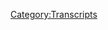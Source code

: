 {{Transcript
    | title         = [[182: Pay-To-Play Satan Fears]]
    | caption       = [https://knowledgefight.libsyn.com/knowledge-fight-pay-to-play-satan-fears Listen to this episode on Libsyn]
    | episodeNumber = [[182: Pay-To-Play Satan Fears|182]]
    | length        = 01:13:37
}}

{{MessageBox
    | header     = Warning: Bot Generated Content
    | text       = This transcript was automatically generated by transcription software and likely contains many mistakes and misattributions. Please check the audio for definitive quotes, attribution, and context.
    | image      = N3yvass4myg91.webp
    | imagewidth = 50px
    | id         = warning
}}

{{TranscriptBlock
    | name      = Unknown Speaker
    | timestamp = 00:00:00.000
    | text      = Andy in Kansas, you're on the air, thanks for holding.
}}

{{TranscriptBlock
    | name      = Unknown Speaker
    | timestamp = 00:00:04.000
    | text      = Hello Alex, I'm a first time caller, I'm a huge fan, I love your work.
}}

{{TranscriptBlock
    | name      = Unknown Speaker
    | timestamp = 00:00:07.200
    | text      = I love you.
}}

{{TranscriptBlock
    | name      = Unknown Speaker
    | timestamp = 00:00:07.700
    | text      = Hey everybody, welcome back to Knowledge Fight, I'm Dan.
}}

{{TranscriptBlock
    | name      = Unknown Speaker
    | timestamp = 00:00:09.699
    | text      = I'm Jordan!
}}

{{TranscriptBlock
    | name      = Unknown Speaker
    | timestamp = 00:00:10.400
    | text      = We're a couple dudes, like to sit around, drink novelty beverages, and talk a little bit about Alex Jones.
}}

{{TranscriptBlock
    | name      = Unknown Speaker
    | timestamp = 00:00:14.000
    | text      = Indeed we are, Dan. Dan?
}}

{{TranscriptBlock
    | name      = Unknown Speaker
    | timestamp = 00:00:16.600
    | text      = Sir.
}}

{{TranscriptBlock
    | name      = Unknown Speaker
    | timestamp = 00:00:17.300
    | text      = Uh, were we not doing this bit anymore?
}}

{{TranscriptBlock
    | name      = Unknown Speaker
    | timestamp = 00:00:19.600
    | text      = Nope.
}}

{{TranscriptBlock
    | name      = Unknown Speaker
    | timestamp = 00:00:20.100
    | text      = I feel like we quit this bit.
}}

{{TranscriptBlock
    | name      = Unknown Speaker
    | timestamp = 00:00:21.199
    | text      = Nope.
}}

{{TranscriptBlock
    | name      = Unknown Speaker
    | timestamp = 00:00:21.699
    | text      = Uh, how do we explain the podcast now?
}}

{{TranscriptBlock
    | name      = Unknown Speaker
    | timestamp = 00:00:24.000
    | text      = Someone were asking us what a bit that has run its course is.
}}

{{TranscriptBlock
    | name      = Unknown Speaker
    | timestamp = 00:00:27.100
    | text      = I would tell them it would be us rambling around a bunch and then eventually getting to the point that I know a lot about Alex Jones.
}}

{{TranscriptBlock
    | name      = Unknown Speaker
    | timestamp = 00:00:33.100
    | text      = And I know less than you about Alex Jones.
}}

{{TranscriptBlock
    | name      = Unknown Speaker
    | timestamp = 00:00:35.799
    | text      = Correct.
}}

{{TranscriptBlock
    | name      = Unknown Speaker
    | timestamp = 00:00:36.299
    | text      = There we go.
}}

{{TranscriptBlock
    | name      = Unknown Speaker
    | timestamp = 00:00:37.100
    | text      = Um, so Jordan-
}}

{{TranscriptBlock
    | name      = Unknown Speaker
    | timestamp = 00:00:38.600
    | text      = Now we're doing it.
}}

{{TranscriptBlock
    | name      = Unknown Speaker
    | timestamp = 00:00:40.000
    | text      = Here we are in the world, I don't know how to start this episode.
}}

{{TranscriptBlock
    | name      = Unknown Speaker
    | timestamp = 00:00:44.000
    | text      = Oh boy.
}}

{{TranscriptBlock
    | name      = Unknown Speaker
    | timestamp = 00:00:44.700
    | text      = I just feel weird, I ate some McDonald's just a minute ago and it's making me feel very strange.
}}

{{TranscriptBlock
    | name      = Unknown Speaker
    | timestamp = 00:00:49.600
    | text      = That's a terrible idea.
}}

{{TranscriptBlock
    | name      = Unknown Speaker
    | timestamp = 00:00:50.500
    | text      = I was running late getting home from an appointment to do this show and I needed some food because I was in a rush and I didn't have anything to cook in the house.
}}

{{TranscriptBlock
    | name      = Unknown Speaker
    | timestamp = 00:00:58.100
    | text      = I was feeling weak from not eating and then I go get this McDonald's and now I feel worse.
}}

{{TranscriptBlock
    | name      = Unknown Speaker
    | timestamp = 00:01:03.799
    | text      = Yeah, no, that was a terrible idea.
}}

{{TranscriptBlock
    | name      = Unknown Speaker
    | timestamp = 00:01:05.099
    | text      = I feel destroyed and I don't know how to get the ball moving in the right direction.
}}

{{TranscriptBlock
    | name      = Unknown Speaker
    | timestamp = 00:01:09.599
    | text      = I was trying to say moving and rolling at the same time almost said bowling.
}}

{{TranscriptBlock
    | name      = Unknown Speaker
    | timestamp = 00:01:12.599
    | text      = You gotta sweat it out.
}}

{{TranscriptBlock
    | name      = Unknown Speaker
    | timestamp = 00:01:13.799
    | text      = We gotta get you to do some wind sprints.
}}

{{TranscriptBlock
    | name      = Unknown Speaker
    | timestamp = 00:01:16.000
    | text      = You gotta get that salt out of your belly.
}}

{{TranscriptBlock
    | name      = Unknown Speaker
    | timestamp = 00:01:19.200
    | text      = Holy shit.
}}

{{TranscriptBlock
    | name      = Unknown Speaker
    | timestamp = 00:01:19.700
    | text      = That's why I haven't even eaten yet today.
}}

{{TranscriptBlock
    | name      = Unknown Speaker
    | timestamp = 00:01:22.099
    | text      = I'm always-
}}

{{TranscriptBlock
    | name      = Unknown Speaker
    | timestamp = 00:01:22.599
    | text      = That's why.
}}

{{TranscriptBlock
    | name      = Unknown Speaker
    | timestamp = 00:01:23.099
    | text      = I'm hungry for the good show, Dan.
}}

{{TranscriptBlock
    | name      = Unknown Speaker
    | timestamp = 00:01:26.099
    | text      = Indeed.
}}

{{TranscriptBlock
    | name      = Unknown Speaker
    | timestamp = 00:01:26.599
    | text      = Well, I hope I can provide that for you.
}}

{{TranscriptBlock
    | name      = Unknown Speaker
    | timestamp = 00:01:28.200
    | text      = My fingers are crossed that that will be the end result of this.
}}

{{TranscriptBlock
    | name      = Unknown Speaker
    | timestamp = 00:01:31.599
    | text      = Your greasy McDonald's covered fingers are crossed.
}}

{{TranscriptBlock
    | name      = Unknown Speaker
    | timestamp = 00:01:34.900
    | text      = Something I'm less concerned about being great is one of our new donors.
}}

{{TranscriptBlock
    | name      = Unknown Speaker
    | timestamp = 00:01:38.000
    | text      = Wonderful.
}}

{{TranscriptBlock
    | name      = Unknown Speaker
    | timestamp = 00:01:38.500
    | text      = Not a new donor per se, someone who's taken their donation, bumped it up a little bit.
}}

{{TranscriptBlock
    | name      = Unknown Speaker
    | timestamp = 00:01:41.500
    | text      = Oh shit!
}}

{{TranscriptBlock
    | name      = Unknown Speaker
    | timestamp = 00:01:42.200
    | text      = We appreciate it so much.
}}

{{TranscriptBlock
    | name      = Unknown Speaker
    | timestamp = 00:01:43.200
    | text      = So Jason C., thank you so much.
}}

{{TranscriptBlock
    | name      = Unknown Speaker
    | timestamp = 00:01:45.900
    | text      = You are now a technocrat.
}}

{{TranscriptBlock
    | name      = Unknown Speaker
    | timestamp = 00:01:47.900
    | text      = I'm a policy wonk.
}}

{{TranscriptBlock
    | name      = Unknown Speaker
    | timestamp = 00:01:49.000
    | text      = Four stars.
}}

{{TranscriptBlock
    | name      = Unknown Speaker
    | timestamp = 00:01:49.900
    | text      = Go home to your mother and tell her you're brilliant.
}}

{{TranscriptBlock
    | name      = Unknown Speaker
    | timestamp = 00:01:51.799
    | text      = Someone, someone, sodomite sent me a bucket of poop.
}}

{{TranscriptBlock
    | name      = Unknown Speaker
    | timestamp = 00:01:54.500
    | text      = Daddy shark.
}}

{{TranscriptBlock
    | name      = Unknown Speaker
    | timestamp = 00:01:55.099
    | text      = Bomp, bomp, bomp, bomp, bomp.
}}

{{TranscriptBlock
    | name      = Unknown Speaker
    | timestamp = 00:01:56.900
    | text      = Jar Jar Binks has a Caribbean black accent.
}}

{{TranscriptBlock
    | name      = Unknown Speaker
    | timestamp = 00:02:01.200
    | text      = He's a loser little, little titty baby.
}}

{{TranscriptBlock
    | name      = Unknown Speaker
    | timestamp = 00:02:04.400
    | text      = I don't want to hate black people.
}}

{{TranscriptBlock
    | name      = Unknown Speaker
    | timestamp = 00:02:06.000
    | text      = I renounce Jesus Christ.
}}

{{TranscriptBlock
    | name      = Unknown Speaker
    | timestamp = 00:02:07.799
    | text      = Thank you so much, Jason.
}}

{{TranscriptBlock
    | name      = Unknown Speaker
    | timestamp = 00:02:09.000
    | text      = Thank you very much, Jason.
}}

{{TranscriptBlock
    | name      = Unknown Speaker
    | timestamp = 00:02:10.400
    | text      = If you would like to support the show yourself, you can do that by going to our website knowledgefight.com and click the support the show button.
}}

{{TranscriptBlock
    | name      = Unknown Speaker
    | timestamp = 00:02:15.599
    | text      = We appreciate it.
}}

{{TranscriptBlock
    | name      = Unknown Speaker
    | timestamp = 00:02:16.400
    | text      = And it's great.
}}

{{TranscriptBlock
    | name      = Unknown Speaker
    | timestamp = 00:02:17.099
    | text      = We haven't heard a, we haven't heard a technocrat level clip in a long time.
}}

{{TranscriptBlock
    | name      = Unknown Speaker
    | timestamp = 00:02:20.599
    | text      = It's been a lot of wonks.
}}

{{TranscriptBlock
    | name      = Unknown Speaker
    | timestamp = 00:02:21.400
    | text      = It's been a while.
}}

{{TranscriptBlock
    | name      = Unknown Speaker
    | timestamp = 00:02:22.199
    | text      = We've had some, we've had some great wonks, but the technocrat, man, that is hot.
}}

{{TranscriptBlock
    | name      = Unknown Speaker
    | timestamp = 00:02:26.000
    | text      = Nice to have it make a resurgence.
}}

{{TranscriptBlock
    | name      = Unknown Speaker
    | timestamp = 00:02:28.099
    | text      = Yeah.
}}

{{TranscriptBlock
    | name      = Unknown Speaker
    | timestamp = 00:02:28.699
    | text      = Um, so Jordan, on our last episode, we talked about, um, uh, yeah, hard to distill exactly what that was of, uh, you know, uh, almost clear evidence of, um, advance notice on Alex Jones's part.
}}

{{TranscriptBlock
    | name      = Unknown Speaker
    | timestamp = 00:02:45.900
    | text      = Yeah, I know.
}}

{{TranscriptBlock
    | name      = Unknown Speaker
    | timestamp = 00:02:46.599
    | text      = It's pretty funny, right?
}}

{{TranscriptBlock
    | name      = Unknown Speaker
    | timestamp = 00:02:47.599
    | text      = Pretty clear notice or, or, you know, indications that Roger Stone knows a lot more than he's being forthright about.
}}

{{TranscriptBlock
    | name      = Unknown Speaker
    | timestamp = 00:02:54.300
    | text      = It was great timing, especially since immediately after that, we got the single greatest example of a president being like, eh, these guys are great.
}}

{{TranscriptBlock
    | name      = Unknown Speaker
    | timestamp = 00:03:06.300
    | text      = He don't even worry about it.
}}

{{TranscriptBlock
    | name      = Unknown Speaker
    | timestamp = 00:03:07.800
    | text      = Don't even worry about it.
}}

{{TranscriptBlock
    | name      = Unknown Speaker
    | timestamp = 00:03:09.000
    | text      = It's good stuff.
}}

{{TranscriptBlock
    | name      = Unknown Speaker
    | timestamp = 00:03:09.599
    | text      = He had the wrong word on the page.
}}

{{TranscriptBlock
    | name      = Unknown Speaker
    | timestamp = 00:03:11.000
    | text      = It's the wrong word.
}}

{{TranscriptBlock
    | name      = Unknown Speaker
    | timestamp = 00:03:12.199
    | text      = Just didn't method.
}}

{{TranscriptBlock
    | name      = Unknown Speaker
    | timestamp = 00:03:13.199
    | text      = Would be, wouldn't be.
}}

{{TranscriptBlock
    | name      = Unknown Speaker
    | timestamp = 00:03:14.599
    | text      = It's a mistake anybody could make.
}}

{{TranscriptBlock
    | name      = Unknown Speaker
    | timestamp = 00:03:16.099
    | text      = Very easy to make.
}}

{{TranscriptBlock
    | name      = Unknown Speaker
    | timestamp = 00:03:17.199
    | text      = Right.
}}

{{TranscriptBlock
    | name      = Unknown Speaker
    | timestamp = 00:03:17.500
    | text      = Right, right, right.
}}

{{TranscriptBlock
    | name      = Unknown Speaker
    | timestamp = 00:03:18.300
    | text      = Don't be the grammar police coming down on this guy.
}}

{{TranscriptBlock
    | name      = Unknown Speaker
    | timestamp = 00:03:20.400
    | text      = Oh yeah, that's rude.
}}

{{TranscriptBlock
    | name      = Unknown Speaker
    | timestamp = 00:03:21.599
    | text      = That's rude.
}}

{{TranscriptBlock
    | name      = Unknown Speaker
    | timestamp = 00:03:22.599
    | text      = That's, that's classic.
}}

{{TranscriptBlock
    | name      = Unknown Speaker
    | timestamp = 00:03:23.699
    | text      = Oh yeah, absolutely.
}}

{{TranscriptBlock
    | name      = Unknown Speaker
    | timestamp = 00:03:25.599
    | text      = Yeah.
}}

{{TranscriptBlock
    | name      = Unknown Speaker
    | timestamp = 00:03:25.800
    | text      = Yeah.
}}

{{TranscriptBlock
    | name      = Unknown Speaker
    | timestamp = 00:03:26.300
    | text      = I don't know.
}}

{{TranscriptBlock
    | name      = Unknown Speaker
    | timestamp = 00:03:27.000
    | text      = No, no, no, no.
}}

{{TranscriptBlock
    | name      = Unknown Speaker
    | timestamp = 00:03:27.900
    | text      = He's, he's probably committed a bunch of crimes.
}}

{{TranscriptBlock
    | name      = Unknown Speaker
    | timestamp = 00:03:30.300
    | text      = The world is not fun.
}}

{{TranscriptBlock
    | name      = Unknown Speaker
    | timestamp = 00:03:31.400
    | text      = Yeah.
}}

{{TranscriptBlock
    | name      = Unknown Speaker
    | timestamp = 00:03:32.400
    | text      = Um, and so today I thought what we would do is take a little diversion down to one of our favorite side paths.
}}

{{TranscriptBlock
    | name      = Unknown Speaker
    | timestamp = 00:03:39.500
    | text      = And unfortunately it's not Project Camelot because Carrie, Swery Carrie Cassidy was just recently in London, I believe, or in England.
}}

{{TranscriptBlock
    | name      = Unknown Speaker
    | timestamp = 00:03:49.400
    | text      = Indicted for meeting, what, Tommy Robinson or something?
}}

{{TranscriptBlock
    | name      = Unknown Speaker
    | timestamp = 00:03:53.099
    | text      = That would be fucked up.
}}

{{TranscriptBlock
    | name      = Unknown Speaker
    | timestamp = 00:03:53.900
    | text      = That would be fucked up.
}}

{{TranscriptBlock
    | name      = Unknown Speaker
    | timestamp = 00:03:54.900
    | text      = Um, no, she, she was doing her Awake and Aware conference, which, no one needs to know this, but if you knew it, you'd know that that was just a conference of weirdos that may or may not be lying about being in the secret space program.
}}

{{TranscriptBlock
    | name      = Unknown Speaker
    | timestamp = 00:04:07.099
    | text      = Or even awake.
}}

{{TranscriptBlock
    | name      = Unknown Speaker
    | timestamp = 00:04:08.300
    | text      = Here's the fun part.
}}

{{TranscriptBlock
    | name      = Unknown Speaker
    | timestamp = 00:04:10.500
    | text      = On our last episode with Project Camelot, we talked about how Eddie Page was clearly a racist alien.
}}

{{TranscriptBlock
    | name      = Unknown Speaker
    | timestamp = 00:04:17.300
    | text      = Oh yeah, absolutely.
}}

{{TranscriptBlock
    | name      = Unknown Speaker
    | timestamp = 00:04:19.100
    | text      = And guess what?
}}

{{TranscriptBlock
    | name      = Unknown Speaker
    | timestamp = 00:04:21.300
    | text      = He showed up at the Awake and Aware conference.
}}

{{TranscriptBlock
    | name      = Unknown Speaker
    | timestamp = 00:04:23.199
    | text      = What?
}}

{{TranscriptBlock
    | name      = Unknown Speaker
    | timestamp = 00:04:23.800
    | text      = She confronted him about his racism on air and he's like, yeah, but you know what, you know, what, uh, reality is sometimes racist.
}}

{{TranscriptBlock
    | name      = Unknown Speaker
    | timestamp = 00:04:29.300
    | text      = Sometimes reality is racist.
}}

{{TranscriptBlock
    | name      = Unknown Speaker
    | timestamp = 00:04:30.500
    | text      = And then a week later she has him on her conference.
}}

{{TranscriptBlock
    | name      = Unknown Speaker
    | timestamp = 00:04:33.000
    | text      = Perfect.
}}

{{TranscriptBlock
    | name      = Unknown Speaker
    | timestamp = 00:04:33.800
    | text      = Perfect.
}}

{{TranscriptBlock
    | name      = Unknown Speaker
    | timestamp = 00:04:34.500
    | text      = Nothing matters.
}}

{{TranscriptBlock
    | name      = Unknown Speaker
    | timestamp = 00:04:35.300
    | text      = Nothing means anything.
}}

{{TranscriptBlock
    | name      = Unknown Speaker
    | timestamp = 00:04:36.399
    | text      = So I listened to a bit of that and I was like, ah, damn it, Eddie Page, this is so boring.
}}

{{TranscriptBlock
    | name      = Unknown Speaker
    | timestamp = 00:04:39.899
    | text      = So I just decided, nah, we're not going to do that.
}}

{{TranscriptBlock
    | name      = Unknown Speaker
    | timestamp = 00:04:41.699
    | text      = But thankfully I found something very interesting in the world of Jim Bakker, uh, that deserves going over.
}}

{{TranscriptBlock
    | name      = Unknown Speaker
    | timestamp = 00:04:48.000
    | text      = So today we're taking a little trip down to Pleasant Valley or whatever the fuck he calls his, uh, his commune down in the Ozarks.
}}

{{TranscriptBlock
    | name      = Unknown Speaker
    | timestamp = 00:04:56.199
    | text      = Uh, and we, we start the show with something very big.
}}

{{TranscriptBlock
    | name      = Unknown Speaker
    | timestamp = 00:04:59.899
    | text      = Welcome to the Jim Bakker show coming to you from the village of Morningside snuggled in the beautiful Ozark mountains.
}}

{{TranscriptBlock
    | name      = Unknown Speaker
    | timestamp = 00:05:07.899
    | text      = Today, Jim's very special guest is the founder and president of Intag Miniatures and host of the television broadcast End of the Age, Dr. Ervin Baxter.
}}

{{TranscriptBlock
    | name      = Unknown Speaker
    | timestamp = 00:05:17.899
    | text      = I'm your cohost, Ricky Bakker, and now you're the host of the Jim Bakker show and my parents, Jim and Laurie Bakker.
}}

{{TranscriptBlock
    | name      = Unknown Speaker
    | timestamp = 00:05:26.399
    | text      = That's how old so is he?
}}

{{TranscriptBlock
    | name      = Unknown Speaker
    | timestamp = 00:05:27.899
    | text      = Thank you, Ricky Bakker.
}}

{{TranscriptBlock
    | name      = Unknown Speaker
    | timestamp = 00:05:28.899
    | text      = What? They all take shifts? What is this shit?
}}

{{TranscriptBlock
    | name      = Unknown Speaker
    | timestamp = 00:05:32.899
    | text      = They're all there.
}}

{{TranscriptBlock
    | name      = Unknown Speaker
    | timestamp = 00:05:34.899
    | text      = Why are you coming down on Tammy Sue Bakker not being there? This is the brother's turn.
}}

{{TranscriptBlock
    | name      = Unknown Speaker
    | timestamp = 00:05:38.899
    | text      = What are you talking about?
}}

{{TranscriptBlock
    | name      = Unknown Speaker
    | timestamp = 00:05:40.899
    | text      = No, that blew my mind.
}}

{{TranscriptBlock
    | name      = Unknown Speaker
    | timestamp = 00:05:41.899
    | text      = How old are these people?
}}

{{TranscriptBlock
    | name      = Unknown Speaker
    | timestamp = 00:05:42.899
    | text      = Uh, they're adults.
}}

{{TranscriptBlock
    | name      = Unknown Speaker
    | timestamp = 00:05:43.899
    | text      = They're adults.
}}

{{TranscriptBlock
    | name      = Unknown Speaker
    | timestamp = 00:05:44.899
    | text      = Hard to say with these, uh, evangelical Christians.
}}

{{TranscriptBlock
    | name      = Unknown Speaker
    | timestamp = 00:05:46.899
    | text      = Yeah, that's a good point.
}}

{{TranscriptBlock
    | name      = Unknown Speaker
    | timestamp = 00:05:47.899
    | text      = Cause I could put Jim Bakker at 60 as well as I could put him at 85.
}}

{{TranscriptBlock
    | name      = Unknown Speaker
    | timestamp = 00:05:50.899
    | text      = He could be, uh, 104.
}}

{{TranscriptBlock
    | name      = Unknown Speaker
    | timestamp = 00:05:52.899
    | text      = There's a, there's a lot of wiggle room there.
}}

{{TranscriptBlock
    | name      = Unknown Speaker
    | timestamp = 00:05:54.399
    | text      = Yeah, absolutely.
}}

{{TranscriptBlock
    | name      = Unknown Speaker
    | timestamp = 00:05:55.399
    | text      = Um, so the, uh, the fun, the fun thing there.
}}

{{TranscriptBlock
    | name      = Unknown Speaker
    | timestamp = 00:05:57.899
    | text      = I'm gonna go with, I thought Tammy Sue did a better job.
}}

{{TranscriptBlock
    | name      = Unknown Speaker
    | timestamp = 00:05:59.899
    | text      = I don't want to start any kind of sibling rivalry or anything like that.
}}

{{TranscriptBlock
    | name      = Unknown Speaker
    | timestamp = 00:06:02.899
    | text      = She had a little more...
}}

{{TranscriptBlock
    | name      = Unknown Speaker
    | timestamp = 00:06:03.899
    | text      = Tammy Sue crushed it.
}}

{{TranscriptBlock
    | name      = Unknown Speaker
    | timestamp = 00:06:04.899
    | text      = She had a little more charisma, I would say.
}}

{{TranscriptBlock
    | name      = Unknown Speaker
    | timestamp = 00:06:05.899
    | text      = She had some, she had some verve.
}}

{{TranscriptBlock
    | name      = Unknown Speaker
    | timestamp = 00:06:06.899
    | text      = She had some, uh, she had some fire behind her.
}}

{{TranscriptBlock
    | name      = Unknown Speaker
    | timestamp = 00:06:09.899
    | text      = Joie Devine.
}}

{{TranscriptBlock
    | name      = Unknown Speaker
    | timestamp = 00:06:10.899
    | text      = Yeah.
}}

{{TranscriptBlock
    | name      = Unknown Speaker
    | timestamp = 00:06:11.899
    | text      = Um, I just like how, uh, Jim Bakker's response is, thank you, Ricky Bakker.
}}

{{TranscriptBlock
    | name      = Unknown Speaker
    | timestamp = 00:06:16.899
    | text      = Like he says his kid's full name.
}}

{{TranscriptBlock
    | name      = Unknown Speaker
    | timestamp = 00:06:17.899
    | text      = Yeah, yeah, absolutely.
}}

{{TranscriptBlock
    | name      = Unknown Speaker
    | timestamp = 00:06:18.899
    | text      = That's fucked up.
}}

{{TranscriptBlock
    | name      = Unknown Speaker
    | timestamp = 00:06:19.899
    | text      = Well, they don't really have a relationship.
}}

{{TranscriptBlock
    | name      = Unknown Speaker
    | timestamp = 00:06:21.899
    | text      = Very unfamiliar.
}}

{{TranscriptBlock
    | name      = Unknown Speaker
    | timestamp = 00:06:22.899
    | text      = How could you have a relationship with Jim Bakker?
}}

{{TranscriptBlock
    | name      = Unknown Speaker
    | timestamp = 00:06:24.899
    | text      = It would be tough. It would be tough.
}}

{{TranscriptBlock
    | name      = Unknown Speaker
    | timestamp = 00:06:26.899
    | text      = It has to be so transactional.
}}

{{TranscriptBlock
    | name      = Unknown Speaker
    | timestamp = 00:06:28.899
    | text      = Like everything that they do for Jim has to be like a...
}}

{{TranscriptBlock
    | name      = Unknown Speaker
    | timestamp = 00:06:32.899
    | text      = Dad, play catch with me.
}}

{{TranscriptBlock
    | name      = Unknown Speaker
    | timestamp = 00:06:34.899
    | text      = How is this gonna help me sell buckets?
}}

{{TranscriptBlock
    | name      = Unknown Speaker
    | timestamp = 00:06:35.899
    | text      = Right, right, right, right.
}}

{{TranscriptBlock
    | name      = Unknown Speaker
    | timestamp = 00:06:36.899
    | text      = It's gonna cost you one year's worth of food to get one game's worth of catch.
}}

{{TranscriptBlock
    | name      = Unknown Speaker
    | timestamp = 00:06:40.899
    | text      = Very, very wild stuff.
}}

{{TranscriptBlock
    | name      = Unknown Speaker
    | timestamp = 00:06:42.899
    | text      = So, what do you know about Irvin Baxter?
}}

{{TranscriptBlock
    | name      = Unknown Speaker
    | timestamp = 00:06:44.899
    | text      = I know that if you are an actual doctor, you should not be anywhere near this show.
}}

{{TranscriptBlock
    | name      = Unknown Speaker
    | timestamp = 00:06:50.899
    | text      = I got some thoughts about him being a doctor.
}}

{{TranscriptBlock
    | name      = Unknown Speaker
    | timestamp = 00:06:52.899
    | text      = Yes.
}}

{{TranscriptBlock
    | name      = Unknown Speaker
    | timestamp = 00:06:53.899
    | text      = And they are all, no.
}}

{{TranscriptBlock
    | name      = Unknown Speaker
    | timestamp = 00:06:55.899
    | text      = Well, I mean, I don't know how much I want to give away just right off the top,
}}

{{TranscriptBlock
    | name      = Unknown Speaker
    | timestamp = 00:06:59.899
    | text      = but I will say that Irvin Baxter has no formal education.
}}

{{TranscriptBlock
    | name      = Unknown Speaker
    | timestamp = 00:07:06.899
    | text      = That usually hurts your chances of being a real doctor.
}}

{{TranscriptBlock
    | name      = Unknown Speaker
    | timestamp = 00:07:10.899
    | text      = From an article about him in the Dallas Observer.
}}

{{TranscriptBlock
    | name      = Unknown Speaker
    | timestamp = 00:07:13.899
    | text      = He's largely self-taught.
}}

{{TranscriptBlock
    | name      = Unknown Speaker
    | timestamp = 00:07:14.899
    | text      = He finished high school but never attended college or seminary.
}}

{{TranscriptBlock
    | name      = Unknown Speaker
    | timestamp = 00:07:17.899
    | text      = But since age 20 or so, he's been developing and preaching his particular version of the End Times,
}}

{{TranscriptBlock
    | name      = Unknown Speaker
    | timestamp = 00:07:22.899
    | text      = in which this massive war will kill a third of humanity,
}}

{{TranscriptBlock
    | name      = Unknown Speaker
    | timestamp = 00:07:25.899
    | text      = and Jesus Christ will return to whisk his followers heavenward after vanquishing the Antichrist.
}}

{{TranscriptBlock
    | name      = Unknown Speaker
    | timestamp = 00:07:30.899
    | text      = So, did he get a Ph.D. in that?
}}

{{TranscriptBlock
    | name      = Unknown Speaker
    | timestamp = 00:07:33.899
    | text      = I think he's read a few books.
}}

{{TranscriptBlock
    | name      = Unknown Speaker
    | timestamp = 00:07:35.899
    | text      = Is he like a doctor of theology?
}}

{{TranscriptBlock
    | name      = Unknown Speaker
    | timestamp = 00:07:38.899
    | text      = There are plenty of different ways to go down to get the doctor title.
}}

{{TranscriptBlock
    | name      = Unknown Speaker
    | timestamp = 00:07:41.899
    | text      = You could do the doctor group path.
}}

{{TranscriptBlock
    | name      = Unknown Speaker
    | timestamp = 00:07:42.899
    | text      = You could do the doctor group.
}}

{{TranscriptBlock
    | name      = Unknown Speaker
    | timestamp = 00:07:43.899
    | text      = He should just mail Sri Lanka his plans for the End Times and then they'd send him a diploma.
}}

{{TranscriptBlock
    | name      = Unknown Speaker
    | timestamp = 00:07:49.899
    | text      = But you know, being a doctor of theology, you have to go to school for years for that.
}}

{{TranscriptBlock
    | name      = Unknown Speaker
    | timestamp = 00:07:54.899
    | text      = No, I know. That's what I'm saying.
}}

{{TranscriptBlock
    | name      = Unknown Speaker
    | timestamp = 00:07:55.899
    | text      = Granted, you could just get it from a diploma mill.
}}

{{TranscriptBlock
    | name      = Unknown Speaker
    | timestamp = 00:07:58.899
    | text      = I didn't do enough.
}}

{{TranscriptBlock
    | name      = Unknown Speaker
    | timestamp = 00:08:00.899
    | text      = Let's face it.
}}

{{TranscriptBlock
    | name      = Unknown Speaker
    | timestamp = 00:08:01.899
    | text      = If you believe in this shit, every mill is a diploma mill.
}}

{{TranscriptBlock
    | name      = Unknown Speaker
    | timestamp = 00:08:05.899
    | text      = I didn't do enough.
}}

{{TranscriptBlock
    | name      = Unknown Speaker
    | timestamp = 00:08:06.899
    | text      = I didn't do a background check on this guy or anything, but I will say that this article...
}}

{{TranscriptBlock
    | name      = Unknown Speaker
    | timestamp = 00:08:10.899
    | text      = I bet there's some domestic abuse in there.
}}

{{TranscriptBlock
    | name      = Unknown Speaker
    | timestamp = 00:08:12.899
    | text      = Hey man, don't say such things.
}}

{{TranscriptBlock
    | name      = Unknown Speaker
    | timestamp = 00:08:14.899
    | text      = You're just guessing.
}}

{{TranscriptBlock
    | name      = Unknown Speaker
    | timestamp = 00:08:15.899
    | text      = I'm just saying that these guys have a pattern of behavior.
}}

{{TranscriptBlock
    | name      = Unknown Speaker
    | timestamp = 00:08:18.899
    | text      = That's all I'm saying.
}}

{{TranscriptBlock
    | name      = Unknown Speaker
    | timestamp = 00:08:19.899
    | text      = He's got a pattern of behavior, but I'm not sure that's what it is.
}}

{{TranscriptBlock
    | name      = Unknown Speaker
    | timestamp = 00:08:22.899
    | text      = He definitely fits a very important pattern.
}}

{{TranscriptBlock
    | name      = Unknown Speaker
    | timestamp = 00:08:26.899
    | text      = Spoiler alert, he's a con man.
}}

{{TranscriptBlock
    | name      = Unknown Speaker
    | timestamp = 00:08:27.899
    | text      = But also, there's other things that are like, oh man.
}}

{{TranscriptBlock
    | name      = Unknown Speaker
    | timestamp = 00:08:31.899
    | text      = Spoiler alert, it's Eddie Page in a mask.
}}

{{TranscriptBlock
    | name      = Unknown Speaker
    | timestamp = 00:08:33.899
    | text      = It might as well be.
}}

{{TranscriptBlock
    | name      = Unknown Speaker
    | timestamp = 00:08:34.899
    | text      = No, I don't know if this guy's racist.
}}

{{TranscriptBlock
    | name      = Unknown Speaker
    | timestamp = 00:08:35.899
    | text      = At least he controls it while he's on Chip Baker's show.
}}

{{TranscriptBlock
    | name      = Unknown Speaker
    | timestamp = 00:08:37.899
    | text      = He's there.
}}

{{TranscriptBlock
    | name      = Unknown Speaker
    | timestamp = 00:08:38.899
    | text      = He's there.
}}

{{TranscriptBlock
    | name      = Unknown Speaker
    | timestamp = 00:08:39.899
    | text      = So like I said, he is an End Times guy.
}}

{{TranscriptBlock
    | name      = Unknown Speaker
    | timestamp = 00:08:42.899
    | text      = So let's just jump in.
}}

{{TranscriptBlock
    | name      = Unknown Speaker
    | timestamp = 00:08:44.899
    | text      = The two of them should hit it off famously.
}}

{{TranscriptBlock
    | name      = Unknown Speaker
    | timestamp = 00:08:46.899
    | text      = We are in the End Times.
}}

{{TranscriptBlock
    | name      = Unknown Speaker
    | timestamp = 00:08:48.899
    | text      = Yes.
}}

{{TranscriptBlock
    | name      = Unknown Speaker
    | timestamp = 00:08:49.899
    | text      = Is that right, Dr. Baxter?
}}

{{TranscriptBlock
    | name      = Unknown Speaker
    | timestamp = 00:08:51.899
    | text      = Not a doctor.
}}

{{TranscriptBlock
    | name      = Unknown Speaker
    | timestamp = 00:08:53.899
    | text      = We don't just say we're maybe the End Time or the End Time is coming.
}}

{{TranscriptBlock
    | name      = Unknown Speaker
    | timestamp = 00:08:58.899
    | text      = The End Time has arrived.
}}

{{TranscriptBlock
    | name      = Unknown Speaker
    | timestamp = 00:09:00.899
    | text      = We are in the middle of it right now.
}}

{{TranscriptBlock
    | name      = Unknown Speaker
    | timestamp = 00:09:02.899
    | text      = Let's thank God.
}}

{{TranscriptBlock
    | name      = Unknown Speaker
    | timestamp = 00:09:03.899
    | text      = Wait, that's just what Jim said.
}}

{{TranscriptBlock
    | name      = Unknown Speaker
    | timestamp = 00:09:05.899
    | text      = You have to go to the End Times to get to the Rapture and get to all the great stuff that's coming.
}}

{{TranscriptBlock
    | name      = Unknown Speaker
    | timestamp = 00:09:09.899
    | text      = It's excitable.
}}

{{TranscriptBlock
    | name      = Unknown Speaker
    | timestamp = 00:09:10.899
    | text      = And we're there.
}}

{{TranscriptBlock
    | name      = Unknown Speaker
    | timestamp = 00:09:11.899
    | text      = Right.
}}

{{TranscriptBlock
    | name      = Unknown Speaker
    | timestamp = 00:09:12.899
    | text      = We are there.
}}

{{TranscriptBlock
    | name      = Unknown Speaker
    | timestamp = 00:09:13.899
    | text      = Wow.
}}

{{TranscriptBlock
    | name      = Unknown Speaker
    | timestamp = 00:09:14.899
    | text      = You know what you know that you know and you know and you don't get changed very often, right?
}}

{{TranscriptBlock
    | name      = Unknown Speaker
    | timestamp = 00:09:19.899
    | text      = Is that how he became a doctor?
}}

{{TranscriptBlock
    | name      = Unknown Speaker
    | timestamp = 00:09:21.899
    | text      = We find out, well, that's a little different slant.
}}

{{TranscriptBlock
    | name      = Unknown Speaker
    | timestamp = 00:09:23.899
    | text      = But when you know from the Word.
}}

{{TranscriptBlock
    | name      = Unknown Speaker
    | timestamp = 00:09:25.899
    | text      = You know, when you base what you're teaching on the Bible, you know it's right.
}}

{{TranscriptBlock
    | name      = Unknown Speaker
    | timestamp = 00:09:30.899
    | text      = Fair, fair.
}}

{{TranscriptBlock
    | name      = Unknown Speaker
    | timestamp = 00:09:34.899
    | text      = I'm going to pause you right there.
}}

{{TranscriptBlock
    | name      = Unknown Speaker
    | timestamp = 00:09:37.899
    | text      = To use your now famous catch phrase, I reject your premise, sir.
}}

{{TranscriptBlock
    | name      = Unknown Speaker
    | timestamp = 00:09:43.899
    | text      = Well, I mean, the first thing we could take away beyond your rejection of premise is these are both two post-Trib rapture guys.
}}

{{TranscriptBlock
    | name      = Unknown Speaker
    | timestamp = 00:09:49.899
    | text      = Yeah.
}}

{{TranscriptBlock
    | name      = Unknown Speaker
    | timestamp = 00:09:50.899
    | text      = Very clearly from what they're saying.
}}

{{TranscriptBlock
    | name      = Unknown Speaker
    | timestamp = 00:09:51.899
    | text      = Oh, yeah.
}}

{{TranscriptBlock
    | name      = Unknown Speaker
    | timestamp = 00:09:52.899
    | text      = If they weren't, then they would have to then admit that they should have been raptured and weren't and are now...
}}

{{TranscriptBlock
    | name      = Unknown Speaker
    | timestamp = 00:09:59.899
    | text      = Oh, that would be a possibility.
}}

{{TranscriptBlock
    | name      = Unknown Speaker
    | timestamp = 00:10:00.899
    | text      = Or there is mid-Trib rapture and we just haven't gotten to the halfway point yet.
}}

{{TranscriptBlock
    | name      = Unknown Speaker
    | timestamp = 00:10:03.899
    | text      = Sure.
}}

{{TranscriptBlock
    | name      = Unknown Speaker
    | timestamp = 00:10:04.899
    | text      = So there's some people who believe that.
}}

{{TranscriptBlock
    | name      = Unknown Speaker
    | timestamp = 00:10:05.899
    | text      = Sure.
}}

{{TranscriptBlock
    | name      = Unknown Speaker
    | timestamp = 00:10:06.899
    | text      = There's mid-Trib.
}}

{{TranscriptBlock
    | name      = Unknown Speaker
    | timestamp = 00:10:07.899
    | text      = Also here, again, this is from that article in the Dallas Observer. This is me editorializing before I get to the quote.
}}

{{TranscriptBlock
    | name      = Unknown Speaker
    | timestamp = 00:10:14.899
    | text      = Okay.
}}

{{TranscriptBlock
    | name      = Unknown Speaker
    | timestamp = 00:10:15.899
    | text      = Seems like this guy's a little nutty.
}}

{{TranscriptBlock
    | name      = Unknown Speaker
    | timestamp = 00:10:17.899
    | text      = Okay.
}}

{{TranscriptBlock
    | name      = Unknown Speaker
    | timestamp = 00:10:18.899
    | text      = Quote, when he was 19, he said he heard a sermon that left him with such a hunger for knowledge that he read the Book of Revelation 19 times in 30 days.
}}

{{TranscriptBlock
    | name      = Unknown Speaker
    | timestamp = 00:10:26.899
    | text      = He quit his job as an internal auditor to become an evangelist.
}}

{{TranscriptBlock
    | name      = Unknown Speaker
    | timestamp = 00:10:31.899
    | text      = He studied and prayed all day and preached at night, delivering a sermon almost daily for eight years.
}}

{{TranscriptBlock
    | name      = Unknown Speaker
    | timestamp = 00:10:36.899
    | text      = Then he was able to identify three modern nations represented by biblical beasts in the Book of Daniel.
}}

{{TranscriptBlock
    | name      = Unknown Speaker
    | timestamp = 00:10:41.899
    | text      = England was the lion, the United States the eagle, and Russia the bear.
}}

{{TranscriptBlock
    | name      = Unknown Speaker
    | timestamp = 00:10:45.899
    | text      = But the fourth eluded him for a time.
}}

{{TranscriptBlock
    | name      = Unknown Speaker
    | timestamp = 00:10:47.899
    | text      = Quote, I woke up one Monday morning and God said, go buy a newspaper.
}}

{{TranscriptBlock
    | name      = Unknown Speaker
    | timestamp = 00:10:51.899
    | text      = Mr. Baxter said, hold on, hold on.
}}

{{TranscriptBlock
    | name      = Unknown Speaker
    | timestamp = 00:10:55.899
    | text      = His evangelical travels found him in a small town in Louisiana and a paper wasn't easy to find.
}}

{{TranscriptBlock
    | name      = Unknown Speaker
    | timestamp = 00:11:00.899
    | text      = But when he read the headline...
}}

{{TranscriptBlock
    | name      = Unknown Speaker
    | timestamp = 00:11:01.899
    | text      = Sure.
}}

{{TranscriptBlock
    | name      = Unknown Speaker
    | timestamp = 00:11:02.899
    | text      = But when he read the headline, he knew he had solved the mystery.
}}

{{TranscriptBlock
    | name      = Unknown Speaker
    | timestamp = 00:11:05.899
    | text      = Quote, on the front page, it said Germany sells leopard tanks to the Netherlands.
}}

{{TranscriptBlock
    | name      = Unknown Speaker
    | timestamp = 00:11:09.899
    | text      = Germany was the leopard.
}}

{{TranscriptBlock
    | name      = Unknown Speaker
    | timestamp = 00:11:13.899
    | text      = Where is he getting this from?
}}

{{TranscriptBlock
    | name      = Unknown Speaker
    | timestamp = 00:11:17.899
    | text      = He's just making it up.
}}

{{TranscriptBlock
    | name      = Unknown Speaker
    | timestamp = 00:11:18.899
    | text      = I mean, just like, I don't recall the Bible.
}}

{{TranscriptBlock
    | name      = Unknown Speaker
    | timestamp = 00:11:20.899
    | text      = I don't recall the Book of Daniel specifically pointing out...
}}

{{TranscriptBlock
    | name      = Unknown Speaker
    | timestamp = 00:11:23.899
    | text      = There's four beasts.
}}

{{TranscriptBlock
    | name      = Unknown Speaker
    | timestamp = 00:11:24.899
    | text      = Lions, bears...
}}

{{TranscriptBlock
    | name      = Unknown Speaker
    | timestamp = 00:11:26.899
    | text      = Oh my.
}}

{{TranscriptBlock
    | name      = Unknown Speaker
    | timestamp = 00:11:27.899
    | text      = Eagles and then...
}}

{{TranscriptBlock
    | name      = Unknown Speaker
    | timestamp = 00:11:28.899
    | text      = Leopards?
}}

{{TranscriptBlock
    | name      = Unknown Speaker
    | timestamp = 00:11:29.899
    | text      = It's a real odd one, especially since I'm gonna go by just the geography I know and how biology works.
}}

{{TranscriptBlock
    | name      = Unknown Speaker
    | timestamp = 00:11:39.899
    | text      = In the Book of Daniel, they would not have had any idea what a leopard was.
}}

{{TranscriptBlock
    | name      = Unknown Speaker
    | timestamp = 00:11:44.899
    | text      = Probably not.
}}

{{TranscriptBlock
    | name      = Unknown Speaker
    | timestamp = 00:11:45.899
    | text      = But also interesting that Germany is not widely associated with leopards.
}}

{{TranscriptBlock
    | name      = Unknown Speaker
    | timestamp = 00:11:51.899
    | text      = It is just one non sequitur that he saw in a newspaper headline.
}}

{{TranscriptBlock
    | name      = Unknown Speaker
    | timestamp = 00:11:55.899
    | text      = So if this is the case, then the writer of the Book of Daniel would have had to know that one day...
}}

{{TranscriptBlock
    | name      = Unknown Speaker
    | timestamp = 00:12:01.899
    | text      = I almost called him Eddie Page.
}}

{{TranscriptBlock
    | name      = Unknown Speaker
    | timestamp = 00:12:04.899
    | text      = One day, Ervin Baxter would be proselytizing in a small town in Louisiana
}}

{{TranscriptBlock
    | name      = Unknown Speaker
    | timestamp = 00:12:08.899
    | text      = and see a headline that involves Germany and leopards
}}

{{TranscriptBlock
    | name      = Unknown Speaker
    | timestamp = 00:12:12.899
    | text      = and prophesied that and put it into the canonical Bible.
}}

{{TranscriptBlock
    | name      = Unknown Speaker
    | timestamp = 00:12:15.899
    | text      = Dan.
}}

{{TranscriptBlock
    | name      = Unknown Speaker
    | timestamp = 00:12:16.899
    | text      = Dan.
}}

{{TranscriptBlock
    | name      = Unknown Speaker
    | timestamp = 00:12:17.899
    | text      = It's possible.
}}

{{TranscriptBlock
    | name      = Unknown Speaker
    | timestamp = 00:12:18.899
    | text      = Did you not hear what Jim just said?
}}

{{TranscriptBlock
    | name      = Unknown Speaker
    | timestamp = 00:12:20.899
    | text      = When you know, you know that you know that you know.
}}

{{TranscriptBlock
    | name      = Unknown Speaker
    | timestamp = 00:12:24.899
    | text      = When you're basing your teachings on the Bible, which clearly he is...
}}

{{TranscriptBlock
    | name      = Unknown Speaker
    | timestamp = 00:12:30.899
    | text      = And that is correct now.
}}

{{TranscriptBlock
    | name      = Unknown Speaker
    | timestamp = 00:12:33.899
    | text      = Daniel prophesied about leopard tanks.
}}

{{TranscriptBlock
    | name      = Unknown Speaker
    | timestamp = 00:12:37.899
    | text      = Sure.
}}

{{TranscriptBlock
    | name      = Unknown Speaker
    | timestamp = 00:12:38.899
    | text      = Must have.
}}

{{TranscriptBlock
    | name      = Unknown Speaker
    | timestamp = 00:12:39.899
    | text      = That makes sense.
}}

{{TranscriptBlock
    | name      = Unknown Speaker
    | timestamp = 00:12:40.899
    | text      = You must have.
}}

{{TranscriptBlock
    | name      = Unknown Speaker
    | timestamp = 00:12:41.899
    | text      = But when he's saying you know, you know, you know, and you know.
}}

{{TranscriptBlock
    | name      = Unknown Speaker
    | timestamp = 00:12:43.899
    | text      = You know, you know, and you know.
}}

{{TranscriptBlock
    | name      = Unknown Speaker
    | timestamp = 00:12:44.899
    | text      = What Jim is saying there is you don't change your predictions much.
}}

{{TranscriptBlock
    | name      = Unknown Speaker
    | timestamp = 00:12:48.899
    | text      = And it's fun because Ervin Baxter fancies himself a bit of a prophet in many ways.
}}

{{TranscriptBlock
    | name      = Unknown Speaker
    | timestamp = 00:12:54.899
    | text      = No, that I don't think so.
}}

{{TranscriptBlock
    | name      = Unknown Speaker
    | timestamp = 00:12:56.899
    | text      = I don't think he's specifically using that to describe Ervin Baxter.
}}

{{TranscriptBlock
    | name      = Unknown Speaker
    | timestamp = 00:12:59.899
    | text      = Yes, he is.
}}

{{TranscriptBlock
    | name      = Unknown Speaker
    | timestamp = 00:13:00.899
    | text      = That is...
}}

{{TranscriptBlock
    | name      = Unknown Speaker
    | timestamp = 00:13:01.899
    | text      = No, that is an evangelical like bulwark.
}}

{{TranscriptBlock
    | name      = Unknown Speaker
    | timestamp = 00:13:04.899
    | text      = No, I understand that.
}}

{{TranscriptBlock
    | name      = Unknown Speaker
    | timestamp = 00:13:05.899
    | text      = Everybody that believes this bullshit always comes down to
}}

{{TranscriptBlock
    | name      = Unknown Speaker
    | timestamp = 00:13:09.899
    | text      = if you start to confront them with like reality.
}}

{{TranscriptBlock
    | name      = Unknown Speaker
    | timestamp = 00:13:11.899
    | text      = I've had my mom and my dad both say, you know,
}}

{{TranscriptBlock
    | name      = Unknown Speaker
    | timestamp = 00:13:13.899
    | text      = the Lord says, you know, when you know when you know.
}}

{{TranscriptBlock
    | name      = Unknown Speaker
    | timestamp = 00:13:17.899
    | text      = I understand that.
}}

{{TranscriptBlock
    | name      = Unknown Speaker
    | timestamp = 00:13:18.899
    | text      = You know.
}}

{{TranscriptBlock
    | name      = Unknown Speaker
    | timestamp = 00:13:19.899
    | text      = But he's also talking about Baxter's predictions.
}}

{{TranscriptBlock
    | name      = Unknown Speaker
    | timestamp = 00:13:21.899
    | text      = Right.
}}

{{TranscriptBlock
    | name      = Unknown Speaker
    | timestamp = 00:13:22.899
    | text      = In that context.
}}

{{TranscriptBlock
    | name      = Unknown Speaker
    | timestamp = 00:13:23.899
    | text      = So he's using that and also bridging it over to his predictions.
}}

{{TranscriptBlock
    | name      = Unknown Speaker
    | timestamp = 00:13:25.899
    | text      = Yes.
}}

{{TranscriptBlock
    | name      = Unknown Speaker
    | timestamp = 00:13:26.899
    | text      = Yeah.
}}

{{TranscriptBlock
    | name      = Unknown Speaker
    | timestamp = 00:13:27.899
    | text      = I'm just saying that it's not specific and it's not like he invented it to use now.
}}

{{TranscriptBlock
    | name      = Unknown Speaker
    | timestamp = 00:13:31.899
    | text      = No.
}}

{{TranscriptBlock
    | name      = Unknown Speaker
    | timestamp = 00:13:32.899
    | text      = But I want to talk about Baxter's predictions.
}}

{{TranscriptBlock
    | name      = Unknown Speaker
    | timestamp = 00:13:33.899
    | text      = Okay.
}}

{{TranscriptBlock
    | name      = Unknown Speaker
    | timestamp = 00:13:34.899
    | text      = So let's hear some good ones.
}}

{{TranscriptBlock
    | name      = Unknown Speaker
    | timestamp = 00:13:35.899
    | text      = This is from an article in the Religion News blog.
}}

{{TranscriptBlock
    | name      = Unknown Speaker
    | timestamp = 00:13:38.899
    | text      = Quote, leopards everywhere.
}}

{{TranscriptBlock
    | name      = Unknown Speaker
    | timestamp = 00:13:41.899
    | text      = Ervin Baxter took a deep breath and surveyed the more than 2,500 faithful.
}}

{{TranscriptBlock
    | name      = Unknown Speaker
    | timestamp = 00:13:45.899
    | text      = Then, citing biblical text and current events, he voiced a dire prediction.
}}

{{TranscriptBlock
    | name      = Unknown Speaker
    | timestamp = 00:13:48.899
    | text      = A raging war will soon incinerate a third of the world's population.
}}

{{TranscriptBlock
    | name      = Unknown Speaker
    | timestamp = 00:13:52.899
    | text      = Quote, two billion people will die, said Mr. Baxter,
}}

{{TranscriptBlock
    | name      = Unknown Speaker
    | timestamp = 00:13:55.899
    | text      = whose fiery oration Sunday at Garland connected a Homeland Security measure,
}}

{{TranscriptBlock
    | name      = Unknown Speaker
    | timestamp = 00:14:00.899
    | text      = the Real ID Act, with Satan's plan to enslave humanity.
}}

{{TranscriptBlock
    | name      = Unknown Speaker
    | timestamp = 00:14:03.899
    | text      = Quote, we have either just entered or we are just before the beginning
}}

{{TranscriptBlock
    | name      = Unknown Speaker
    | timestamp = 00:14:07.899
    | text      = of the seven year period that will end in Armageddon, he said.
}}

{{TranscriptBlock
    | name      = Unknown Speaker
    | timestamp = 00:14:11.899
    | text      = This article came out in 2006.
}}

{{TranscriptBlock
    | name      = Unknown Speaker
    | timestamp = 00:14:14.899
    | text      = We have either just entered or we're in the middle, but it could be over the end times.
}}

{{TranscriptBlock
    | name      = Unknown Speaker
    | timestamp = 00:14:22.899
    | text      = That article came out 12 years ago.
}}

{{TranscriptBlock
    | name      = Unknown Speaker
    | timestamp = 00:14:24.899
    | text      = I am going to give you a very specific prediction that it could be and is any time that it is.
}}

{{TranscriptBlock
    | name      = Unknown Speaker
    | timestamp = 00:14:31.899
    | text      = And when you know, you know.
}}

{{TranscriptBlock
    | name      = Unknown Speaker
    | timestamp = 00:14:33.899
    | text      = When you know, you know that you know.
}}

{{TranscriptBlock
    | name      = Unknown Speaker
    | timestamp = 00:14:35.899
    | text      = So at that sermon that he was giving in Garland in Texas,
}}

{{TranscriptBlock
    | name      = Unknown Speaker
    | timestamp = 00:14:38.899
    | text      = Baxter complained that the government was collecting data on citizens.
}}

{{TranscriptBlock
    | name      = Unknown Speaker
    | timestamp = 00:14:41.899
    | text      = But then at the same time, he was trying to get people to fill out the contact cards he left on their seats.
}}

{{TranscriptBlock
    | name      = Unknown Speaker
    | timestamp = 00:14:46.899
    | text      = He explained that away by saying, quote, I mean,
}}

{{TranscriptBlock
    | name      = Unknown Speaker
    | timestamp = 00:14:48.899
    | text      = if we find out the rapture is going to happen in three days, wouldn't you like us to send you a letter?
}}

{{TranscriptBlock
    | name      = Unknown Speaker
    | timestamp = 00:14:52.899
    | text      = Good. Good one.
}}

{{TranscriptBlock
    | name      = Unknown Speaker
    | timestamp = 00:14:53.899
    | text      = That.
}}

{{TranscriptBlock
    | name      = Unknown Speaker
    | timestamp = 00:14:54.899
    | text      = That's pretty smooth.
}}

{{TranscriptBlock
    | name      = Unknown Speaker
    | timestamp = 00:14:55.899
    | text      = I'm actually going to go with that.
}}

{{TranscriptBlock
    | name      = Unknown Speaker
    | timestamp = 00:14:56.899
    | text      = Surprisingly reasonable.
}}

{{TranscriptBlock
    | name      = Unknown Speaker
    | timestamp = 00:14:57.899
    | text      = That's pretty smooth.
}}

{{TranscriptBlock
    | name      = Unknown Speaker
    | timestamp = 00:14:58.899
    | text      = I think I would like a letter.
}}

{{TranscriptBlock
    | name      = Unknown Speaker
    | timestamp = 00:14:59.899
    | text      = I would prefer an email.
}}

{{TranscriptBlock
    | name      = Unknown Speaker
    | timestamp = 00:15:00.899
    | text      = But of course, because.
}}

{{TranscriptBlock
    | name      = Unknown Speaker
    | timestamp = 00:15:02.899
    | text      = But God only does snail mail.
}}

{{TranscriptBlock
    | name      = Unknown Speaker
    | timestamp = 00:15:04.899
    | text      = Because these guys are always con men and they don't stop conning.
}}

{{TranscriptBlock
    | name      = Unknown Speaker
    | timestamp = 00:15:07.899
    | text      = It should be pointed out that the contact information cards he was asking people to fill out were also subscription cards to his magazine.
}}

{{TranscriptBlock
    | name      = Unknown Speaker
    | timestamp = 00:15:17.899
    | text      = This guy's good.
}}

{{TranscriptBlock
    | name      = Unknown Speaker
    | timestamp = 00:15:20.899
    | text      = How much?
}}

{{TranscriptBlock
    | name      = Unknown Speaker
    | timestamp = 00:15:21.899
    | text      = I think it's one of those like we get you for free and then then you get a recurring bill or something like that.
}}

{{TranscriptBlock
    | name      = Unknown Speaker
    | timestamp = 00:15:27.899
    | text      = So it's weird that it's a thirty dollar a month subscription for a four page magazine.
}}

{{TranscriptBlock
    | name      = Unknown Speaker
    | timestamp = 00:15:33.899
    | text      = So he's just I think it's bimonthly.
}}

{{TranscriptBlock
    | name      = Unknown Speaker
    | timestamp = 00:15:35.899
    | text      = So he's a traveling itinerant preacher.
}}

{{TranscriptBlock
    | name      = Unknown Speaker
    | timestamp = 00:15:38.899
    | text      = I don't think anymore.
}}

{{TranscriptBlock
    | name      = Unknown Speaker
    | timestamp = 00:15:39.899
    | text      = Okay.
}}

{{TranscriptBlock
    | name      = Unknown Speaker
    | timestamp = 00:15:40.899
    | text      = I think he's too old for that shit.
}}

{{TranscriptBlock
    | name      = Unknown Speaker
    | timestamp = 00:15:41.899
    | text      = Right.
}}

{{TranscriptBlock
    | name      = Unknown Speaker
    | timestamp = 00:15:42.899
    | text      = But back in these days he's just randomly going around.
}}

{{TranscriptBlock
    | name      = Unknown Speaker
    | timestamp = 00:15:45.899
    | text      = I think he's a lunatic who gets out of town before you realize what's happened.
}}

{{TranscriptBlock
    | name      = Unknown Speaker
    | timestamp = 00:15:48.899
    | text      = Right.
}}

{{TranscriptBlock
    | name      = Unknown Speaker
    | timestamp = 00:15:49.899
    | text      = He's selling monorails.
}}

{{TranscriptBlock
    | name      = Unknown Speaker
    | timestamp = 00:15:50.899
    | text      = Yes.
}}

{{TranscriptBlock
    | name      = Unknown Speaker
    | timestamp = 00:15:51.899
    | text      = That's what he's doing.
}}

{{TranscriptBlock
    | name      = Unknown Speaker
    | timestamp = 00:15:52.899
    | text      = So I want to go a little bit further into the past and talk about what he had to say about the Iraq War.
}}

{{TranscriptBlock
    | name      = Unknown Speaker
    | timestamp = 00:15:56.899
    | text      = His predictions.
}}

{{TranscriptBlock
    | name      = Unknown Speaker
    | timestamp = 00:15:57.899
    | text      = Quote.
}}

{{TranscriptBlock
    | name      = Unknown Speaker
    | timestamp = 00:15:58.899
    | text      = This is from an article in the Washington Post.
}}

{{TranscriptBlock
    | name      = Unknown Speaker
    | timestamp = 00:16:00.899
    | text      = Leopards everywhere.
}}

{{TranscriptBlock
    | name      = Unknown Speaker
    | timestamp = 00:16:01.899
    | text      = Quote Baxter a lifelong student of old and New Testament prophecies said casualties will be tremendous not only of combatants in Iraq but people in neighboring countries hit by retaliatory missiles of mass destruction and Americans who fall victim to terrorists armed with portable nuclear weapons.
}}

{{TranscriptBlock
    | name      = Unknown Speaker
    | timestamp = 00:16:17.899
    | text      = In other and other countries will take the opportunity to pursue their own interests.
}}

{{TranscriptBlock
    | name      = Unknown Speaker
    | timestamp = 00:16:21.899
    | text      = China trying to retake Taiwan or India making an all out assault on Kashmir leading to World War Three he said.
}}

{{TranscriptBlock
    | name      = Unknown Speaker
    | timestamp = 00:16:27.899
    | text      = The result back to Baxter concludes could be nuclear holocaust that takes the lives of two billion people.
}}

{{TranscriptBlock
    | name      = Unknown Speaker
    | timestamp = 00:16:33.899
    | text      = The one third of mankind stated in Revelation.
}}

{{TranscriptBlock
    | name      = Unknown Speaker
    | timestamp = 00:16:35.899
    | text      = He's constantly trying to work that one third.
}}

{{TranscriptBlock
    | name      = Unknown Speaker
    | timestamp = 00:16:38.899
    | text      = It's in the book.
}}

{{TranscriptBlock
    | name      = Unknown Speaker
    | timestamp = 00:16:39.899
    | text      = Yeah.
}}

{{TranscriptBlock
    | name      = Unknown Speaker
    | timestamp = 00:16:40.899
    | text      = It's in the book.
}}

{{TranscriptBlock
    | name      = Unknown Speaker
    | timestamp = 00:16:41.899
    | text      = You got to put you got to put it in there.
}}

{{TranscriptBlock
    | name      = Unknown Speaker
    | timestamp = 00:16:42.899
    | text      = You can't say that he's wrong.
}}

{{TranscriptBlock
    | name      = Unknown Speaker
    | timestamp = 00:16:44.899
    | text      = Also that is not technically a third.
}}

{{TranscriptBlock
    | name      = Unknown Speaker
    | timestamp = 00:16:47.899
    | text      = No I don't think I don't think I count it.
}}

{{TranscriptBlock
    | name      = Unknown Speaker
    | timestamp = 00:16:49.899
    | text      = That article from was from 2003 so far he is incorrect.
}}

{{TranscriptBlock
    | name      = Unknown Speaker
    | timestamp = 00:16:52.899
    | text      = Also in his March April 2013 and Time magazine Baxter reported that quote Iran's nuclear bomb program is complete citing a quote source in the Revolutionary Guards Intelligence Unit way.
}}

{{TranscriptBlock
    | name      = Unknown Speaker
    | timestamp = 00:17:06.900
    | text      = Whoa whoa whoa whoa whoa whoa whoa.
}}

{{TranscriptBlock
    | name      = Unknown Speaker
    | timestamp = 00:17:11.900
    | text      = Hold on.
}}

{{TranscriptBlock
    | name      = Unknown Speaker
    | timestamp = 00:17:12.900
    | text      = Yeah.
}}

{{TranscriptBlock
    | name      = Unknown Speaker
    | timestamp = 00:17:13.900
    | text      = How did he get a hold of this source.
}}

{{TranscriptBlock
    | name      = Unknown Speaker
    | timestamp = 00:17:14.900
    | text      = I need to know that.
}}

{{TranscriptBlock
    | name      = Unknown Speaker
    | timestamp = 00:17:15.900
    | text      = I don't know.
}}

{{TranscriptBlock
    | name      = Unknown Speaker
    | timestamp = 00:17:16.900
    | text      = I need I need way more information about that claim.
}}

{{TranscriptBlock
    | name      = Unknown Speaker
    | timestamp = 00:17:19.900
    | text      = I unfortunately can't provide that for you.
}}

{{TranscriptBlock
    | name      = Unknown Speaker
    | timestamp = 00:17:21.900
    | text      = I was traveling around preaching the Lord's word telling people about the end times as the Bible tells me to do.
}}

{{TranscriptBlock
    | name      = Unknown Speaker
    | timestamp = 00:17:30.900
    | text      = And I woke up one morning and God said to me fly to Tehran.
}}

{{TranscriptBlock
    | name      = Unknown Speaker
    | timestamp = 00:17:35.900
    | text      = See what happens.
}}

{{TranscriptBlock
    | name      = Unknown Speaker
    | timestamp = 00:17:36.900
    | text      = So I did.
}}

{{TranscriptBlock
    | name      = Unknown Speaker
    | timestamp = 00:17:37.900
    | text      = And I bought a newspaper.
}}

{{TranscriptBlock
    | name      = Unknown Speaker
    | timestamp = 00:17:39.900
    | text      = First off leopards.
}}

{{TranscriptBlock
    | name      = Unknown Speaker
    | timestamp = 00:17:40.900
    | text      = Lot of leopards.
}}

{{TranscriptBlock
    | name      = Unknown Speaker
    | timestamp = 00:17:42.900
    | text      = The second I met a member of the Royal Revolutionary Guard and we just got to talk and we hit it off.
}}

{{TranscriptBlock
    | name      = Unknown Speaker
    | timestamp = 00:17:49.900
    | text      = I explained to him how the end times work.
}}

{{TranscriptBlock
    | name      = Unknown Speaker
    | timestamp = 00:17:51.900
    | text      = And he was like dude you have no idea how great the end times is going to be.
}}

{{TranscriptBlock
    | name      = Unknown Speaker
    | timestamp = 00:17:55.900
    | text      = We're going to start it.
}}

{{TranscriptBlock
    | name      = Unknown Speaker
    | timestamp = 00:17:56.900
    | text      = Perfect.
}}

{{TranscriptBlock
    | name      = Unknown Speaker
    | timestamp = 00:17:57.900
    | text      = I have two two possible options.
}}

{{TranscriptBlock
    | name      = Unknown Speaker
    | timestamp = 00:17:59.900
    | text      = One he's making it up.
}}

{{TranscriptBlock
    | name      = Unknown Speaker
    | timestamp = 00:18:00.900
    | text      = Which is the most likely.
}}

{{TranscriptBlock
    | name      = Unknown Speaker
    | timestamp = 00:18:01.900
    | text      = Most likely.
}}

{{TranscriptBlock
    | name      = Unknown Speaker
    | timestamp = 00:18:02.900
    | text      = Or he's citing without citing some sort of Republican real crazy right wing blog or something like that.
}}

{{TranscriptBlock
    | name      = Unknown Speaker
    | timestamp = 00:18:09.900
    | text      = That's my guess.
}}

{{TranscriptBlock
    | name      = Unknown Speaker
    | timestamp = 00:18:10.900
    | text      = And they're making it up and he is poorly reporting it.
}}

{{TranscriptBlock
    | name      = Unknown Speaker
    | timestamp = 00:18:13.900
    | text      = So but anyway look dude.
}}

{{TranscriptBlock
    | name      = Unknown Speaker
    | timestamp = 00:18:14.900
    | text      = I mean so his predictions aren't good.
}}

{{TranscriptBlock
    | name      = Unknown Speaker
    | timestamp = 00:18:16.900
    | text      = We can we can say that with just a cursory glance.
}}

{{TranscriptBlock
    | name      = Unknown Speaker
    | timestamp = 00:18:18.900
    | text      = At some of his history.
}}

{{TranscriptBlock
    | name      = Unknown Speaker
    | timestamp = 00:18:19.900
    | text      = Right.
}}

{{TranscriptBlock
    | name      = Unknown Speaker
    | timestamp = 00:18:20.900
    | text      = We can see that yes his prediction doesn't change but it changes.
}}

{{TranscriptBlock
    | name      = Unknown Speaker
    | timestamp = 00:18:23.900
    | text      = You know like it's always a third of humanity.
}}

{{TranscriptBlock
    | name      = Unknown Speaker
    | timestamp = 00:18:26.900
    | text      = Yeah.
}}

{{TranscriptBlock
    | name      = Unknown Speaker
    | timestamp = 00:18:27.900
    | text      = But the context seems to change and he's wrong about almost everything.
}}

{{TranscriptBlock
    | name      = Unknown Speaker
    | timestamp = 00:18:30.900
    | text      = You've got to update it.
}}

{{TranscriptBlock
    | name      = Unknown Speaker
    | timestamp = 00:18:31.900
    | text      = You can't do the same material for more than three years if you're going to be an itinerant preacher.
}}

{{TranscriptBlock
    | name      = Unknown Speaker
    | timestamp = 00:18:35.900
    | text      = He's really just changing the setup though.
}}

{{TranscriptBlock
    | name      = Unknown Speaker
    | timestamp = 00:18:36.900
    | text      = The punchline is the same.
}}

{{TranscriptBlock
    | name      = Unknown Speaker
    | timestamp = 00:18:37.900
    | text      = Well yeah but the setup is bad.
}}

{{TranscriptBlock
    | name      = Unknown Speaker
    | timestamp = 00:18:39.900
    | text      = Bad showmanship.
}}

{{TranscriptBlock
    | name      = Unknown Speaker
    | timestamp = 00:18:40.900
    | text      = It's still OK.
}}

{{TranscriptBlock
    | name      = Unknown Speaker
    | timestamp = 00:18:41.900
    | text      = So you might be thinking that he's calling this is going to be the end of the world because he says end times.
}}

{{TranscriptBlock
    | name      = Unknown Speaker
    | timestamp = 00:18:47.900
    | text      = Yeah.
}}

{{TranscriptBlock
    | name      = Unknown Speaker
    | timestamp = 00:18:48.900
    | text      = But you'd be wrong in that.
}}

{{TranscriptBlock
    | name      = Unknown Speaker
    | timestamp = 00:18:49.900
    | text      = And this is actually I think a really important reveal that they kind of tip their hand here a little bit.
}}

{{TranscriptBlock
    | name      = Unknown Speaker
    | timestamp = 00:18:54.900
    | text      = Yeah.
}}

{{TranscriptBlock
    | name      = Unknown Speaker
    | timestamp = 00:18:55.900
    | text      = Doesn't it start the thousand year reign of God and so on and so forth.
}}

{{TranscriptBlock
    | name      = Unknown Speaker
    | timestamp = 00:18:58.900
    | text      = We can discuss that on the other end of this clip because I think they make it clear what they're interested in much more in this.
}}

{{TranscriptBlock
    | name      = Unknown Speaker
    | timestamp = 00:19:05.900
    | text      = What is end time ministry?
}}

{{TranscriptBlock
    | name      = Unknown Speaker
    | timestamp = 00:19:06.900
    | text      = Well a lot of people think end time.
}}

{{TranscriptBlock
    | name      = Unknown Speaker
    | timestamp = 00:19:09.900
    | text      = When's the world going to end?
}}

{{TranscriptBlock
    | name      = Unknown Speaker
    | timestamp = 00:19:10.900
    | text      = I have people when they ask me.
}}

{{TranscriptBlock
    | name      = Unknown Speaker
    | timestamp = 00:19:12.900
    | text      = What do you do?
}}

{{TranscriptBlock
    | name      = Unknown Speaker
    | timestamp = 00:19:13.900
    | text      = I say well I'm the founder and president of End Time Ministries.
}}

{{TranscriptBlock
    | name      = Unknown Speaker
    | timestamp = 00:19:15.900
    | text      = They back up three steps and say when's the world going to end?
}}

{{TranscriptBlock
    | name      = Unknown Speaker
    | timestamp = 00:19:18.900
    | text      = And I say no it's not that.
}}

{{TranscriptBlock
    | name      = Unknown Speaker
    | timestamp = 00:19:20.900
    | text      = When we say end time we do not mean the end of the world because there's another thousand years left according to scripture.
}}

{{TranscriptBlock
    | name      = Unknown Speaker
    | timestamp = 00:19:25.900
    | text      = Called it.
}}

{{TranscriptBlock
    | name      = Unknown Speaker
    | timestamp = 00:19:26.900
    | text      = We mean the end of the time of human government and the beginning of the kingdom of God because the Bible is explicit.
}}

{{TranscriptBlock
    | name      = Unknown Speaker
    | timestamp = 00:19:33.900
    | text      = That all of our present governments are coming down.
}}

{{TranscriptBlock
    | name      = Unknown Speaker
    | timestamp = 00:19:35.900
    | text      = The Bible says in Daniel 7 9 I beheld that the thrones were cast down and the ancient days did sit.
}}

{{TranscriptBlock
    | name      = Unknown Speaker
    | timestamp = 00:19:42.900
    | text      = Before long, good politicians, bad politicians, we're going to get rid of them all.
}}

{{TranscriptBlock
    | name      = Unknown Speaker
    | timestamp = 00:19:46.900
    | text      = And Jesus Christ is going to be crowned king of kings and lord of lords.
}}

{{TranscriptBlock
    | name      = Unknown Speaker
    | timestamp = 00:19:51.900
    | text      = Blergh.
}}

{{TranscriptBlock
    | name      = Unknown Speaker
    | timestamp = 00:19:52.900
    | text      = Blergh.
}}

{{TranscriptBlock
    | name      = Unknown Speaker
    | timestamp = 00:19:53.900
    | text      = I mean all they're talking about is a theocracy.
}}

{{TranscriptBlock
    | name      = Unknown Speaker
    | timestamp = 00:19:56.900
    | text      = Come on guys.
}}

{{TranscriptBlock
    | name      = Unknown Speaker
    | timestamp = 00:19:57.900
    | text      = That's really all they're talking about.
}}

{{TranscriptBlock
    | name      = Unknown Speaker
    | timestamp = 00:19:58.900
    | text      = Come on guys.
}}

{{TranscriptBlock
    | name      = Unknown Speaker
    | timestamp = 00:19:59.900
    | text      = Don't be like yeah.
}}

{{TranscriptBlock
    | name      = Unknown Speaker
    | timestamp = 00:20:00.900
    | text      = Come on.
}}

{{TranscriptBlock
    | name      = Unknown Speaker
    | timestamp = 00:20:01.900
    | text      = What are you doing?
}}

{{TranscriptBlock
    | name      = Unknown Speaker
    | timestamp = 00:20:02.900
    | text      = That's hacky.
}}

{{TranscriptBlock
    | name      = Unknown Speaker
    | timestamp = 00:20:03.900
    | text      = But like it is important to point this out because like the idea of this thousand year reign of Christ on earth.
}}

{{TranscriptBlock
    | name      = Unknown Speaker
    | timestamp = 00:20:09.900
    | text      = They're fine with starting that without Christ showing up.
}}

{{TranscriptBlock
    | name      = Unknown Speaker
    | timestamp = 00:20:11.900
    | text      = Oh yeah.
}}

{{TranscriptBlock
    | name      = Unknown Speaker
    | timestamp = 00:20:12.900
    | text      = You know what I'm saying?
}}

{{TranscriptBlock
    | name      = Unknown Speaker
    | timestamp = 00:20:13.900
    | text      = Well isn't he in all of us though?
}}

{{TranscriptBlock
    | name      = Unknown Speaker
    | timestamp = 00:20:15.900
    | text      = Absolutely.
}}

{{TranscriptBlock
    | name      = Unknown Speaker
    | timestamp = 00:20:16.900
    | text      = That's the only way you know.
}}

{{TranscriptBlock
    | name      = Unknown Speaker
    | timestamp = 00:20:17.900
    | text      = Sure.
}}

{{TranscriptBlock
    | name      = Unknown Speaker
    | timestamp = 00:20:18.900
    | text      = So if you want a thousand year reign of Christ you have to have the people with whom Christ is inside.
}}

{{TranscriptBlock
    | name      = Unknown Speaker
    | timestamp = 00:20:23.900
    | text      = It's within all of us.
}}

{{TranscriptBlock
    | name      = Unknown Speaker
    | timestamp = 00:20:24.900
    | text      = And then you kill the rest.
}}

{{TranscriptBlock
    | name      = Unknown Speaker
    | timestamp = 00:20:26.900
    | text      = And that's how the end times works.
}}

{{TranscriptBlock
    | name      = Unknown Speaker
    | timestamp = 00:20:28.900
    | text      = Or you subordinate the rest.
}}

{{TranscriptBlock
    | name      = Unknown Speaker
    | timestamp = 00:20:30.900
    | text      = Boo.
}}

{{TranscriptBlock
    | name      = Unknown Speaker
    | timestamp = 00:20:31.900
    | text      = No.
}}

{{TranscriptBlock
    | name      = Unknown Speaker
    | timestamp = 00:20:32.900
    | text      = No.
}}

{{TranscriptBlock
    | name      = Unknown Speaker
    | timestamp = 00:20:33.900
    | text      = No.
}}

{{TranscriptBlock
    | name      = Unknown Speaker
    | timestamp = 00:20:34.900
    | text      = God would never allow that.
}}

{{TranscriptBlock
    | name      = Unknown Speaker
    | timestamp = 00:20:35.900
    | text      = They have a little bit of a crusade action going.
}}

{{TranscriptBlock
    | name      = Unknown Speaker
    | timestamp = 00:20:36.900
    | text      = He's a little bit more of a straight up murder town guy in the book of revelations at least.
}}

{{TranscriptBlock
    | name      = Unknown Speaker
    | timestamp = 00:20:39.900
    | text      = And the old testament.
}}

{{TranscriptBlock
    | name      = Unknown Speaker
    | timestamp = 00:20:40.900
    | text      = And everywhere that's not Jesus saying please don't murder people.
}}

{{TranscriptBlock
    | name      = Unknown Speaker
    | timestamp = 00:20:43.900
    | text      = Jesus is like hey guys be cool.
}}

{{TranscriptBlock
    | name      = Unknown Speaker
    | timestamp = 00:20:45.900
    | text      = Hey.
}}

{{TranscriptBlock
    | name      = Unknown Speaker
    | timestamp = 00:20:46.900
    | text      = Quit it.
}}

{{TranscriptBlock
    | name      = Unknown Speaker
    | timestamp = 00:20:47.900
    | text      = Hey.
}}

{{TranscriptBlock
    | name      = Unknown Speaker
    | timestamp = 00:20:48.900
    | text      = Cut it out.
}}

{{TranscriptBlock
    | name      = Unknown Speaker
    | timestamp = 00:20:49.900
    | text      = I think that's kind of interesting you know.
}}

{{TranscriptBlock
    | name      = Unknown Speaker
    | timestamp = 00:20:50.900
    | text      = I think that's.
}}

{{TranscriptBlock
    | name      = Unknown Speaker
    | timestamp = 00:20:51.900
    | text      = I don't know.
}}

{{TranscriptBlock
    | name      = Unknown Speaker
    | timestamp = 00:20:53.900
    | text      = What?
}}

{{TranscriptBlock
    | name      = Unknown Speaker
    | timestamp = 00:20:54.900
    | text      = I don't really think.
}}

{{TranscriptBlock
    | name      = Unknown Speaker
    | timestamp = 00:20:55.900
    | text      = I never really thought about it too much.
}}

{{TranscriptBlock
    | name      = Unknown Speaker
    | timestamp = 00:20:56.900
    | text      = What the end times as a like.
}}

{{TranscriptBlock
    | name      = Unknown Speaker
    | timestamp = 00:20:59.900
    | text      = A convenient excuse for a theocracy.
}}

{{TranscriptBlock
    | name      = Unknown Speaker
    | timestamp = 00:21:01.900
    | text      = Yeah.
}}

{{TranscriptBlock
    | name      = Unknown Speaker
    | timestamp = 00:21:02.900
    | text      = Yeah.
}}

{{TranscriptBlock
    | name      = Unknown Speaker
    | timestamp = 00:21:03.900
    | text      = I never really considered it until I heard him phrase it that way.
}}

{{TranscriptBlock
    | name      = Unknown Speaker
    | timestamp = 00:21:05.900
    | text      = Yeah.
}}

{{TranscriptBlock
    | name      = Unknown Speaker
    | timestamp = 00:21:06.900
    | text      = Because I know that this guy's a con man.
}}

{{TranscriptBlock
    | name      = Unknown Speaker
    | timestamp = 00:21:07.900
    | text      = Right.
}}

{{TranscriptBlock
    | name      = Unknown Speaker
    | timestamp = 00:21:08.900
    | text      = I know that.
}}

{{TranscriptBlock
    | name      = Unknown Speaker
    | timestamp = 00:21:10.900
    | text      = You know maybe that's a failing on my part that I don't consider like by default religious
}}

{{TranscriptBlock
    | name      = Unknown Speaker
    | timestamp = 00:21:15.900
    | text      = messaging as like an attempt at conning.
}}

{{TranscriptBlock
    | name      = Unknown Speaker
    | timestamp = 00:21:18.900
    | text      = Yeah.
}}

{{TranscriptBlock
    | name      = Unknown Speaker
    | timestamp = 00:21:19.900
    | text      = When not all of it is but a lot of it is.
}}

{{TranscriptBlock
    | name      = Unknown Speaker
    | timestamp = 00:21:20.900
    | text      = Yeah.
}}

{{TranscriptBlock
    | name      = Unknown Speaker
    | timestamp = 00:21:21.900
    | text      = And when you hear these very obvious con people expressing these sorts of ideas it brings
}}

{{TranscriptBlock
    | name      = Unknown Speaker
    | timestamp = 00:21:25.900
    | text      = into sharp focus.
}}

{{TranscriptBlock
    | name      = Unknown Speaker
    | timestamp = 00:21:26.900
    | text      = They're like like I said I think I can't put it better than to say they're fine starting
}}

{{TranscriptBlock
    | name      = Unknown Speaker
    | timestamp = 00:21:30.900
    | text      = without God.
}}

{{TranscriptBlock
    | name      = Unknown Speaker
    | timestamp = 00:21:31.900
    | text      = Yeah.
}}

{{TranscriptBlock
    | name      = Unknown Speaker
    | timestamp = 00:21:32.900
    | text      = They're fine starting without actual Jesus.
}}

{{TranscriptBlock
    | name      = Unknown Speaker
    | timestamp = 00:21:34.900
    | text      = Of course.
}}

{{TranscriptBlock
    | name      = Unknown Speaker
    | timestamp = 00:21:35.900
    | text      = Appearing.
}}

{{TranscriptBlock
    | name      = Unknown Speaker
    | timestamp = 00:21:36.900
    | text      = They don't need that part.
}}

{{TranscriptBlock
    | name      = Unknown Speaker
    | timestamp = 00:21:37.900
    | text      = They'll make.
}}

{{TranscriptBlock
    | name      = Unknown Speaker
    | timestamp = 00:21:38.900
    | text      = Frankly he would ruin it.
}}

{{TranscriptBlock
    | name      = Unknown Speaker
    | timestamp = 00:21:40.900
    | text      = It would hurt.
}}

{{TranscriptBlock
    | name      = Unknown Speaker
    | timestamp = 00:21:42.900
    | text      = Jesus would ruin the theocracy that they are interested in.
}}

{{TranscriptBlock
    | name      = Unknown Speaker
    | timestamp = 00:21:45.900
    | text      = I think you'd have trouble selling those buckets.
}}

{{TranscriptBlock
    | name      = Unknown Speaker
    | timestamp = 00:21:48.900
    | text      = I don't think Jesus would be thrilled with them buckets.
}}

{{TranscriptBlock
    | name      = Unknown Speaker
    | timestamp = 00:21:50.900
    | text      = Uh-uh.
}}

{{TranscriptBlock
    | name      = Unknown Speaker
    | timestamp = 00:21:51.900
    | text      = I think you'd be really offended by the codification of the commodification of this sort of ministry.
}}

{{TranscriptBlock
    | name      = Unknown Speaker
    | timestamp = 00:21:58.900
    | text      = Traditionally he was bummed by that.
}}

{{TranscriptBlock
    | name      = Unknown Speaker
    | timestamp = 00:22:00.900
    | text      = Yeah.
}}

{{TranscriptBlock
    | name      = Unknown Speaker
    | timestamp = 00:22:01.900
    | text      = So speaking of which.
}}

{{TranscriptBlock
    | name      = Unknown Speaker
    | timestamp = 00:22:02.900
    | text      = You know what before you continue and I'm sorry for.
}}

{{TranscriptBlock
    | name      = Unknown Speaker
    | timestamp = 00:22:04.900
    | text      = It's going to be a smooth transition buddy.
}}

{{TranscriptBlock
    | name      = Unknown Speaker
    | timestamp = 00:22:06.900
    | text      = And I'm so sorry.
}}

{{TranscriptBlock
    | name      = Unknown Speaker
    | timestamp = 00:22:08.099
    | text      = The one the one thing that I really hear now that I haven't for a while is like the because
}}

{{TranscriptBlock
    | name      = Unknown Speaker
    | timestamp = 00:22:14.700
    | text      = most people when they're doing the end times ministry don't do the let the second part
}}

{{TranscriptBlock
    | name      = Unknown Speaker
    | timestamp = 00:22:18.579
    | text      = the thousand year reign of Christ right.
}}

{{TranscriptBlock
    | name      = Unknown Speaker
    | timestamp = 00:22:21.019
    | text      = And I think that's mainly because now we know how long time is.
}}

{{TranscriptBlock
    | name      = Unknown Speaker
    | timestamp = 00:22:25.220
    | text      = And that's not that long.
}}

{{TranscriptBlock
    | name      = Unknown Speaker
    | timestamp = 00:22:27.279
    | text      = You know it's a while like back then.
}}

{{TranscriptBlock
    | name      = Unknown Speaker
    | timestamp = 00:22:29.319
    | text      = No it is a while but back then a thousand years is all of the time that they're aware
}}

{{TranscriptBlock
    | name      = Unknown Speaker
    | timestamp = 00:22:33.619
    | text      = of.
}}

{{TranscriptBlock
    | name      = Unknown Speaker
    | timestamp = 00:22:34.619
    | text      = Sure.
}}

{{TranscriptBlock
    | name      = Unknown Speaker
    | timestamp = 00:22:35.619
    | text      = Well the earth is three billion years old a thousand years is not that long.
}}

{{TranscriptBlock
    | name      = Unknown Speaker
    | timestamp = 00:22:41.500
    | text      = And even if you want to go with the earth being only six thousand years old a thousand
}}

{{TranscriptBlock
    | name      = Unknown Speaker
    | timestamp = 00:22:46.539
    | text      = years is still not that long.
}}

{{TranscriptBlock
    | name      = Unknown Speaker
    | timestamp = 00:22:47.859
    | text      = What could happen after the thousand years is over.
}}

{{TranscriptBlock
    | name      = Unknown Speaker
    | timestamp = 00:22:50.259
    | text      = You could still get a bit done.
}}

{{TranscriptBlock
    | name      = Unknown Speaker
    | timestamp = 00:22:51.940
    | text      = I don't know.
}}

{{TranscriptBlock
    | name      = Unknown Speaker
    | timestamp = 00:22:52.940
    | text      = You could get some done.
}}

{{TranscriptBlock
    | name      = Unknown Speaker
    | timestamp = 00:22:53.940
    | text      = But I'm just saying.
}}

{{TranscriptBlock
    | name      = Unknown Speaker
    | timestamp = 00:22:54.940
    | text      = Yeah.
}}

{{TranscriptBlock
    | name      = Unknown Speaker
    | timestamp = 00:22:55.940
    | text      = God is only fine with a sixth of the length of time that the planet that the people have
}}

{{TranscriptBlock
    | name      = Unknown Speaker
    | timestamp = 00:23:00.380
    | text      = been around.
}}

{{TranscriptBlock
    | name      = Unknown Speaker
    | timestamp = 00:23:01.380
    | text      = I think what you're putting your finger on and that's something that's interesting is
}}

{{TranscriptBlock
    | name      = Unknown Speaker
    | timestamp = 00:23:03.460
    | text      = the human aspect of these supposedly divinely inspired ideas.
}}

{{TranscriptBlock
    | name      = Unknown Speaker
    | timestamp = 00:23:07.980
    | text      = The limits of their imagination of anthropology history to help.
}}

{{TranscriptBlock
    | name      = Unknown Speaker
    | timestamp = 00:23:15.220
    | text      = But in the present day we don't worry about those things we don't.
}}

{{TranscriptBlock
    | name      = Unknown Speaker
    | timestamp = 00:23:18.660
    | text      = We sell sell shit sell buckets.
}}

{{TranscriptBlock
    | name      = Unknown Speaker
    | timestamp = 00:23:22.579
    | text      = So we get that bucket of Jesus Lord instead of buckets we had another commercial for those
}}

{{TranscriptBlock
    | name      = Unknown Speaker
    | timestamp = 00:23:27.759
    | text      = water bottles.
}}

{{TranscriptBlock
    | name      = Unknown Speaker
    | timestamp = 00:23:28.759
    | text      = Now when you fly on an airplane do not drink the water.
}}

{{TranscriptBlock
    | name      = Unknown Speaker
    | timestamp = 00:23:33.740
    | text      = No.
}}

{{TranscriptBlock
    | name      = Unknown Speaker
    | timestamp = 00:23:34.740
    | text      = Good call.
}}

{{TranscriptBlock
    | name      = Unknown Speaker
    | timestamp = 00:23:35.740
    | text      = Don't go into the bathroom and turn on that in fact it's a sign right there.
}}

{{TranscriptBlock
    | name      = Unknown Speaker
    | timestamp = 00:23:38.619
    | text      = They said do not drink though.
}}

{{TranscriptBlock
    | name      = Unknown Speaker
    | timestamp = 00:23:39.980
    | text      = That's right.
}}

{{TranscriptBlock
    | name      = Unknown Speaker
    | timestamp = 00:23:40.980
    | text      = The water is not drinkable.
}}

{{TranscriptBlock
    | name      = Unknown Speaker
    | timestamp = 00:23:41.980
    | text      = They provide water.
}}

{{TranscriptBlock
    | name      = Unknown Speaker
    | timestamp = 00:23:43.500
    | text      = This is the lifesaver bottle of all time and the sale is going on.
}}

{{TranscriptBlock
    | name      = Unknown Speaker
    | timestamp = 00:23:48.380
    | text      = So real quick we'll get into the second part of this commercial but it's really fascinating
}}

{{TranscriptBlock
    | name      = Unknown Speaker
    | timestamp = 00:23:51.799
    | text      = that their sales pitch is basically if you find yourself on a plane this bottle is going
}}

{{TranscriptBlock
    | name      = Unknown Speaker
    | timestamp = 00:23:55.539
    | text      = to be helpful.
}}

{{TranscriptBlock
    | name      = Unknown Speaker
    | timestamp = 00:23:56.660
    | text      = It's great.
}}

{{TranscriptBlock
    | name      = Unknown Speaker
    | timestamp = 00:23:57.660
    | text      = Fine.
}}

{{TranscriptBlock
    | name      = Unknown Speaker
    | timestamp = 00:23:58.660
    | text      = You know.
}}

{{TranscriptBlock
    | name      = Unknown Speaker
    | timestamp = 00:23:59.660
    | text      = Fine.
}}

{{TranscriptBlock
    | name      = Unknown Speaker
    | timestamp = 00:24:00.660
    | text      = Anywhere else.
}}

{{TranscriptBlock
    | name      = Unknown Speaker
    | timestamp = 00:24:01.660
    | text      = You can buy a breaks down immediately you buy a bottle of water at the airport for a
}}

{{TranscriptBlock
    | name      = Unknown Speaker
    | timestamp = 00:24:05.660
    | text      = couple bucks.
}}

{{TranscriptBlock
    | name      = Unknown Speaker
    | timestamp = 00:24:06.660
    | text      = Nope.
}}

{{TranscriptBlock
    | name      = Unknown Speaker
    | timestamp = 00:24:07.660
    | text      = No you need this eighty dollar bottle of water.
}}

{{TranscriptBlock
    | name      = Unknown Speaker
    | timestamp = 00:24:09.539
    | text      = Yes.
}}

{{TranscriptBlock
    | name      = Unknown Speaker
    | timestamp = 00:24:10.539
    | text      = You got all of the filter.
}}

{{TranscriptBlock
    | name      = Unknown Speaker
    | timestamp = 00:24:11.539
    | text      = It only works in high altitudes.
}}

{{TranscriptBlock
    | name      = Unknown Speaker
    | timestamp = 00:24:13.819
    | text      = Yeah.
}}

{{TranscriptBlock
    | name      = Unknown Speaker
    | timestamp = 00:24:14.819
    | text      = That's the problem.
}}

{{TranscriptBlock
    | name      = Unknown Speaker
    | timestamp = 00:24:15.819
    | text      = No because you know he he used it on river water.
}}

{{TranscriptBlock
    | name      = Unknown Speaker
    | timestamp = 00:24:18.019
    | text      = He was flying at the time.
}}

{{TranscriptBlock
    | name      = Unknown Speaker
    | timestamp = 00:24:19.019
    | text      = Oh he could have been flying over the river.
}}

{{TranscriptBlock
    | name      = Unknown Speaker
    | timestamp = 00:24:20.500
    | text      = Exactly.
}}

{{TranscriptBlock
    | name      = Unknown Speaker
    | timestamp = 00:24:21.500
    | text      = In his long arm down like Mr. Fantastic and scooped up.
}}

{{TranscriptBlock
    | name      = Unknown Speaker
    | timestamp = 00:24:24.140
    | text      = Sorry.
}}

{{TranscriptBlock
    | name      = Unknown Speaker
    | timestamp = 00:24:25.140
    | text      = On this we're having three of these for just my birthday.
}}

{{TranscriptBlock
    | name      = Unknown Speaker
    | timestamp = 00:24:30.220
    | text      = Yeah.
}}

{{TranscriptBlock
    | name      = Unknown Speaker
    | timestamp = 00:24:31.220
    | text      = The price is amazing.
}}

{{TranscriptBlock
    | name      = Unknown Speaker
    | timestamp = 00:24:32.220
    | text      = Three for seventy eight dollars plus free shipping.
}}

{{TranscriptBlock
    | name      = Unknown Speaker
    | timestamp = 00:24:35.299
    | text      = I mean.
}}

{{TranscriptBlock
    | name      = Unknown Speaker
    | timestamp = 00:24:36.299
    | text      = Oh.
}}

{{TranscriptBlock
    | name      = Unknown Speaker
    | timestamp = 00:24:37.299
    | text      = Oh.
}}

{{TranscriptBlock
    | name      = Unknown Speaker
    | timestamp = 00:24:38.299
    | text      = Yours it's a two hundred and five dollar value.
}}

{{TranscriptBlock
    | name      = Unknown Speaker
    | timestamp = 00:24:40.539
    | text      = That's right.
}}

{{TranscriptBlock
    | name      = Unknown Speaker
    | timestamp = 00:24:41.539
    | text      = For seventy eight dollars and that's my birthday special special but I don't get any of that.
}}

{{TranscriptBlock
    | name      = Unknown Speaker
    | timestamp = 00:24:47.539
    | text      = That is all goes to keep this ministry on the air but this is the king of all of them.
}}

{{TranscriptBlock
    | name      = Unknown Speaker
    | timestamp = 00:24:54.140
    | text      = You can take water out of a mud puddle and you filter it and drink it.
}}

{{TranscriptBlock
    | name      = Unknown Speaker
    | timestamp = 00:24:58.660
    | text      = We drank water out of the Mississippi when it was flooding over you did out of this bottle.
}}

{{TranscriptBlock
    | name      = Unknown Speaker
    | timestamp = 00:25:03.819
    | text      = He's obsessed with this river water.
}}

{{TranscriptBlock
    | name      = Unknown Speaker
    | timestamp = 00:25:05.859
    | text      = Loves the.
}}

{{TranscriptBlock
    | name      = Unknown Speaker
    | timestamp = 00:25:06.859
    | text      = He goes to every river and drinks out of it with this water bottle.
}}

{{TranscriptBlock
    | name      = Unknown Speaker
    | timestamp = 00:25:09.579
    | text      = Drink out of the river.
}}

{{TranscriptBlock
    | name      = Unknown Speaker
    | timestamp = 00:25:10.579
    | text      = So it's Jim Baker's birthday special but don't worry he's not getting any of it.
}}

{{TranscriptBlock
    | name      = Unknown Speaker
    | timestamp = 00:25:14.819
    | text      = Go fuck yourself.
}}

{{TranscriptBlock
    | name      = Unknown Speaker
    | timestamp = 00:25:15.819
    | text      = The fucking gall to sell those have a manufacturer price of two hundred and five dollars for
}}

{{TranscriptBlock
    | name      = Unknown Speaker
    | timestamp = 00:25:25.539
    | text      = three water bottles the sheer fucking gall of it almost makes me want to buy one just
}}

{{TranscriptBlock
    | name      = Unknown Speaker
    | timestamp = 00:25:32.660
    | text      = like the latency of that scam is so bald faced it's hard to imagine me not being like listen
}}

{{TranscriptBlock
    | name      = Unknown Speaker
    | timestamp = 00:25:41.420
    | text      = you got me on this one.
}}

{{TranscriptBlock
    | name      = Unknown Speaker
    | timestamp = 00:25:42.420
    | text      = I love it.
}}

{{TranscriptBlock
    | name      = Unknown Speaker
    | timestamp = 00:25:43.420
    | text      = I love it.
}}

{{TranscriptBlock
    | name      = Unknown Speaker
    | timestamp = 00:25:44.420
    | text      = Good call.
}}

{{TranscriptBlock
    | name      = Unknown Speaker
    | timestamp = 00:25:45.420
    | text      = Kind of obscenely overpriced dumb shit.
}}

{{TranscriptBlock
    | name      = Unknown Speaker
    | timestamp = 00:25:47.700
    | text      = Sure.
}}

{{TranscriptBlock
    | name      = Unknown Speaker
    | timestamp = 00:25:48.700
    | text      = Yeah.
}}

{{TranscriptBlock
    | name      = Unknown Speaker
    | timestamp = 00:25:49.700
    | text      = You can't beat that kind of savings.
}}

{{TranscriptBlock
    | name      = Unknown Speaker
    | timestamp = 00:25:50.700
    | text      = I mean two hundred five bucks for 70 what are you going to do.
}}

{{TranscriptBlock
    | name      = Unknown Speaker
    | timestamp = 00:25:54.859
    | text      = I don't know.
}}

{{TranscriptBlock
    | name      = Unknown Speaker
    | timestamp = 00:25:56.119
    | text      = So one of the things you should know is much like all of these sort of very into the end
}}

{{TranscriptBlock
    | name      = Unknown Speaker
    | timestamp = 00:26:01.660
    | text      = times doomsday folk Baxter is super pro Israel.
}}

{{TranscriptBlock
    | name      = Unknown Speaker
    | timestamp = 00:26:06.900
    | text      = He's real into Israel and of course is very celebratory of Trump changing the embassy
}}

{{TranscriptBlock
    | name      = Unknown Speaker
    | timestamp = 00:26:13.579
    | text      = recognizing the embassy in Jerusalem.
}}

{{TranscriptBlock
    | name      = Unknown Speaker
    | timestamp = 00:26:16.420
    | text      = And so they talk about it here.
}}

{{TranscriptBlock
    | name      = Unknown Speaker
    | timestamp = 00:26:18.019
    | text      = And then I just have a weird thought that occurred to me while I was listening to this
}}

{{TranscriptBlock
    | name      = Unknown Speaker
    | timestamp = 00:26:21.880
    | text      = episode that we'll discuss on the other end of this clip.
}}

{{TranscriptBlock
    | name      = Unknown Speaker
    | timestamp = 00:26:25.619
    | text      = The big thing happened on December the 6th.
}}

{{TranscriptBlock
    | name      = Unknown Speaker
    | timestamp = 00:26:27.980
    | text      = I'm sure you know what I'm referring to.
}}

{{TranscriptBlock
    | name      = Unknown Speaker
    | timestamp = 00:26:30.180
    | text      = That's when Donald Trump decided he was going to recognize Jerusalem as the capital of Israel.
}}

{{TranscriptBlock
    | name      = Unknown Speaker
    | timestamp = 00:26:35.980
    | text      = And my sister right there is going to be there.
}}

{{TranscriptBlock
    | name      = Unknown Speaker
    | timestamp = 00:26:40.579
    | text      = Can you believe it?
}}

{{TranscriptBlock
    | name      = Unknown Speaker
    | timestamp = 00:26:41.579
    | text      = My sister who's so quiet is not doesn't run around the world.
}}

{{TranscriptBlock
    | name      = Unknown Speaker
    | timestamp = 00:26:45.619
    | text      = She's going to Israel and they're going to literally be there on the 70th anniversary
}}

{{TranscriptBlock
    | name      = Unknown Speaker
    | timestamp = 00:26:53.180
    | text      = and be there when they open up the embassy.
}}

{{TranscriptBlock
    | name      = Unknown Speaker
    | timestamp = 00:26:56.740
    | text      = Is that insane?
}}

{{TranscriptBlock
    | name      = Unknown Speaker
    | timestamp = 00:26:57.859
    | text      = They said it can't be done.
}}

{{TranscriptBlock
    | name      = Unknown Speaker
    | timestamp = 00:27:00.380
    | text      = I didn't.
}}

{{TranscriptBlock
    | name      = Unknown Speaker
    | timestamp = 00:27:01.380
    | text      = I think something speedy was going to do it.
}}

{{TranscriptBlock
    | name      = Unknown Speaker
    | timestamp = 00:27:02.579
    | text      = A lot of people have said they were going to do it.
}}

{{TranscriptBlock
    | name      = Unknown Speaker
    | timestamp = 00:27:04.579
    | text      = Yeah.
}}

{{TranscriptBlock
    | name      = Unknown Speaker
    | timestamp = 00:27:05.579
    | text      = They get into that.
}}

{{TranscriptBlock
    | name      = Unknown Speaker
    | timestamp = 00:27:06.579
    | text      = Reagan said he was going to do it.
}}

{{TranscriptBlock
    | name      = Unknown Speaker
    | timestamp = 00:27:07.579
    | text      = They get into that here in a little bit.
}}

{{TranscriptBlock
    | name      = Unknown Speaker
    | timestamp = 00:27:08.579
    | text      = But just the thought that I have two thoughts.
}}

{{TranscriptBlock
    | name      = Unknown Speaker
    | timestamp = 00:27:10.500
    | text      = First, Jim Baker's sister hasn't stopped talking to him, which is crazy.
}}

{{TranscriptBlock
    | name      = Unknown Speaker
    | timestamp = 00:27:13.259
    | text      = Yeah, I know.
}}

{{TranscriptBlock
    | name      = Unknown Speaker
    | timestamp = 00:27:14.259
    | text      = Right.
}}

{{TranscriptBlock
    | name      = Unknown Speaker
    | timestamp = 00:27:15.259
    | text      = That kind of familial bond.
}}

{{TranscriptBlock
    | name      = Unknown Speaker
    | timestamp = 00:27:16.259
    | text      = I have no idea what that's like.
}}

{{TranscriptBlock
    | name      = Unknown Speaker
    | timestamp = 00:27:18.099
    | text      = Transaction.
}}

{{TranscriptBlock
    | name      = Unknown Speaker
    | timestamp = 00:27:19.900
    | text      = Everything is transactional.
}}

{{TranscriptBlock
    | name      = Unknown Speaker
    | timestamp = 00:27:20.900
    | text      = It's crazy to me.
}}

{{TranscriptBlock
    | name      = Unknown Speaker
    | timestamp = 00:27:21.900
    | text      = Like when you have somebody who has had such a career of like manipulation and lie based
}}

{{TranscriptBlock
    | name      = Unknown Speaker
    | timestamp = 00:27:26.500
    | text      = crimes that like you still are like, yeah, I'm going to go I'm going to go to hang out
}}

{{TranscriptBlock
    | name      = Unknown Speaker
    | timestamp = 00:27:31.099
    | text      = at Morning View.
}}

{{TranscriptBlock
    | name      = Unknown Speaker
    | timestamp = 00:27:32.420
    | text      = I'm going to I'm going to still associate with him.
}}

{{TranscriptBlock
    | name      = Unknown Speaker
    | timestamp = 00:27:34.299
    | text      = I mean, you got to you got to at some point say that scamming scammers don't exist in
}}

{{TranscriptBlock
    | name      = Unknown Speaker
    | timestamp = 00:27:38.500
    | text      = a vacuum.
}}

{{TranscriptBlock
    | name      = Unknown Speaker
    | timestamp = 00:27:39.500
    | text      = That's divine love.
}}

{{TranscriptBlock
    | name      = Unknown Speaker
    | timestamp = 00:27:40.500
    | text      = That is unconditional love.
}}

{{TranscriptBlock
    | name      = Unknown Speaker
    | timestamp = 00:27:43.740
    | text      = I admire on one level.
}}

{{TranscriptBlock
    | name      = Unknown Speaker
    | timestamp = 00:27:45.099
    | text      = Is it the promise of a lot of buckets of food when the end times come?
}}

{{TranscriptBlock
    | name      = Unknown Speaker
    | timestamp = 00:27:48.059
    | text      = That could be it.
}}

{{TranscriptBlock
    | name      = Unknown Speaker
    | timestamp = 00:27:49.059
    | text      = Yeah.
}}

{{TranscriptBlock
    | name      = Unknown Speaker
    | timestamp = 00:27:50.059
    | text      = What I admire a little bit less is the knowledge that she was there when snipers were shooting
}}

{{TranscriptBlock
    | name      = Unknown Speaker
    | timestamp = 00:27:54.180
    | text      = people on the Palestinians.
}}

{{TranscriptBlock
    | name      = Unknown Speaker
    | timestamp = 00:27:55.779
    | text      = Yeah, no, that's great.
}}

{{TranscriptBlock
    | name      = Unknown Speaker
    | timestamp = 00:27:57.779
    | text      = Yeah.
}}

{{TranscriptBlock
    | name      = Unknown Speaker
    | timestamp = 00:27:58.779
    | text      = So her end times, her going down there for a nice, you know, maybe cracking a champagne
}}

{{TranscriptBlock
    | name      = Unknown Speaker
    | timestamp = 00:28:03.220
    | text      = bottle on the embassy, which is what they're sort of presenting this as.
}}

{{TranscriptBlock
    | name      = Unknown Speaker
    | timestamp = 00:28:07.220
    | text      = She was actually there when murders were continuing.
}}

{{TranscriptBlock
    | name      = Unknown Speaker
    | timestamp = 00:28:11.220
    | text      = The devil went down to Israel looking for a Palestine to kill.
}}

{{TranscriptBlock
    | name      = Unknown Speaker
    | timestamp = 00:28:14.099
    | text      = I thought you were going to weave buckets in there.
}}

{{TranscriptBlock
    | name      = Unknown Speaker
    | timestamp = 00:28:17.059
    | text      = No, no.
}}

{{TranscriptBlock
    | name      = Unknown Speaker
    | timestamp = 00:28:18.059
    | text      = That was the best I could do.
}}

{{TranscriptBlock
    | name      = Unknown Speaker
    | timestamp = 00:28:19.220
    | text      = So short notice.
}}

{{TranscriptBlock
    | name      = Unknown Speaker
    | timestamp = 00:28:20.220
    | text      = There are a lot of there's a lot of ideas about, you know, the exact nature of the Israeli
}}

{{TranscriptBlock
    | name      = Unknown Speaker
    | timestamp = 00:28:25.259
    | text      = Palestinian conflict.
}}

{{TranscriptBlock
    | name      = Unknown Speaker
    | timestamp = 00:28:26.740
    | text      = And that's something that people who are much smarter than us can do a much better job of.
}}

{{TranscriptBlock
    | name      = Unknown Speaker
    | timestamp = 00:28:30.900
    | text      = But I will tell you, we could do a better job than Irving Baxter.
}}

{{TranscriptBlock
    | name      = Unknown Speaker
    | timestamp = 00:28:34.579
    | text      = OK.
}}

{{TranscriptBlock
    | name      = Unknown Speaker
    | timestamp = 00:28:35.579
    | text      = So with the dedication of the first temple, God said, I will put my name in Jerusalem.
}}

{{TranscriptBlock
    | name      = Unknown Speaker
    | timestamp = 00:28:42.740
    | text      = And that's the reason there's been more wars fought over that city than any other city
}}

{{TranscriptBlock
    | name      = Unknown Speaker
    | timestamp = 00:28:46.259
    | text      = on earth, because Satan heard God say that said, well, really, you want your name there?
}}

{{TranscriptBlock
    | name      = Unknown Speaker
    | timestamp = 00:28:52.220
    | text      = Guess where I want mine?
}}

{{TranscriptBlock
    | name      = Unknown Speaker
    | timestamp = 00:28:53.660
    | text      = So the wars began and the final war Armageddon.
}}

{{TranscriptBlock
    | name      = Unknown Speaker
    | timestamp = 00:28:57.299
    | text      = So I don't the the big issue that I have there is I don't like the idea of like.
}}

{{TranscriptBlock
    | name      = Unknown Speaker
    | timestamp = 00:29:08.259
    | text      = Just petulant siblings as God and the devil, like I really don't I don't I'm not a fan
}}

{{TranscriptBlock
    | name      = Unknown Speaker
    | timestamp = 00:29:14.579
    | text      = of that.
}}

{{TranscriptBlock
    | name      = Unknown Speaker
    | timestamp = 00:29:15.579
    | text      = See, the idea that like you have a ball and your brother wants it.
}}

{{TranscriptBlock
    | name      = Unknown Speaker
    | timestamp = 00:29:18.220
    | text      = Yeah.
}}

{{TranscriptBlock
    | name      = Unknown Speaker
    | timestamp = 00:29:19.220
    | text      = So you fight.
}}

{{TranscriptBlock
    | name      = Unknown Speaker
    | timestamp = 00:29:20.220
    | text      = Yeah.
}}

{{TranscriptBlock
    | name      = Unknown Speaker
    | timestamp = 00:29:21.220
    | text      = I don't.
}}

{{TranscriptBlock
    | name      = Unknown Speaker
    | timestamp = 00:29:22.220
    | text      = Yeah.
}}

{{TranscriptBlock
    | name      = Unknown Speaker
    | timestamp = 00:29:23.220
    | text      = That's who I want to be the creator of the universe, Dan.
}}

{{TranscriptBlock
    | name      = Unknown Speaker
    | timestamp = 00:29:24.220
    | text      = I'm not into it.
}}

{{TranscriptBlock
    | name      = Unknown Speaker
    | timestamp = 00:29:25.220
    | text      = Absolutely.
}}

{{TranscriptBlock
    | name      = Unknown Speaker
    | timestamp = 00:29:26.220
    | text      = You know, to be a profound failing, an intellectual like level that people like people like this
}}

{{TranscriptBlock
    | name      = Unknown Speaker
    | timestamp = 00:29:35.779
    | text      = would be like making that argument with a straight face, you know, like, oh, of course,
}}

{{TranscriptBlock
    | name      = Unknown Speaker
    | timestamp = 00:29:40.539
    | text      = Jesus wanted to put his name here and the devil is like, I want my name there.
}}

{{TranscriptBlock
    | name      = Unknown Speaker
    | timestamp = 00:29:44.660
    | text      = Yeah.
}}

{{TranscriptBlock
    | name      = Unknown Speaker
    | timestamp = 00:29:45.660
    | text      = Then therefore, thousands of years of war and people dying all over the place.
}}

{{TranscriptBlock
    | name      = Unknown Speaker
    | timestamp = 00:29:49.180
    | text      = I don't buy it.
}}

{{TranscriptBlock
    | name      = Unknown Speaker
    | timestamp = 00:29:50.259
    | text      = I find that to be stupid.
}}

{{TranscriptBlock
    | name      = Unknown Speaker
    | timestamp = 00:29:52.299
    | text      = You can you can correct me if I'm wrong here.
}}

{{TranscriptBlock
    | name      = Unknown Speaker
    | timestamp = 00:29:54.259
    | text      = But what I do appreciate about this that is very different from Greek theology is with
}}

{{TranscriptBlock
    | name      = Unknown Speaker
    | timestamp = 00:30:00.660
    | text      = the the pantheon that the Greeks had.
}}

{{TranscriptBlock
    | name      = Unknown Speaker
    | timestamp = 00:30:03.440
    | text      = There was also like especially when you read the Iliad and the like, there's a lot of shame
}}

{{TranscriptBlock
    | name      = Unknown Speaker
    | timestamp = 00:30:09.400
    | text      = for the gods that he has where he's like these fucking asshole gods keep pulling this shit.
}}

{{TranscriptBlock
    | name      = Unknown Speaker
    | timestamp = 00:30:15.460
    | text      = So human.
}}

{{TranscriptBlock
    | name      = Unknown Speaker
    | timestamp = 00:30:16.460
    | text      = Yeah, exactly.
}}

{{TranscriptBlock
    | name      = Unknown Speaker
    | timestamp = 00:30:17.460
    | text      = That was part of the idea of the Greek mythological structure.
}}

{{TranscriptBlock
    | name      = Unknown Speaker
    | timestamp = 00:30:21.099
    | text      = And these guys are the exact opposite.
}}

{{TranscriptBlock
    | name      = Unknown Speaker
    | timestamp = 00:30:23.519
    | text      = They create really, really human gods.
}}

{{TranscriptBlock
    | name      = Unknown Speaker
    | timestamp = 00:30:25.900
    | text      = And then they're like, look at how great these guys are, you know, like they create these
}}

{{TranscriptBlock
    | name      = Unknown Speaker
    | timestamp = 00:30:29.559
    | text      = two petulant, pissy ass little brothers.
}}

{{TranscriptBlock
    | name      = Unknown Speaker
    | timestamp = 00:30:32.099
    | text      = I prefer the Greek version.
}}

{{TranscriptBlock
    | name      = Unknown Speaker
    | timestamp = 00:30:33.579
    | text      = Yeah, I know.
}}

{{TranscriptBlock
    | name      = Unknown Speaker
    | timestamp = 00:30:34.900
    | text      = Me too.
}}

{{TranscriptBlock
    | name      = Unknown Speaker
    | timestamp = 00:30:35.900
    | text      = Because there was a lot more turning into a swan and fucking people back then.
}}

{{TranscriptBlock
    | name      = Unknown Speaker
    | timestamp = 00:30:39.900
    | text      = Sure.
}}

{{TranscriptBlock
    | name      = Unknown Speaker
    | timestamp = 00:30:40.900
    | text      = Lido.
}}

{{TranscriptBlock
    | name      = Unknown Speaker
    | timestamp = 00:30:41.900
    | text      = That's what that Boz Scaggs song was about.
}}

{{TranscriptBlock
    | name      = Unknown Speaker
    | timestamp = 00:30:43.980
    | text      = Really?
}}

{{TranscriptBlock
    | name      = Unknown Speaker
    | timestamp = 00:30:44.980
    | text      = The Lido Shuffle was about Lido and different names.
}}

{{TranscriptBlock
    | name      = Unknown Speaker
    | timestamp = 00:30:49.140
    | text      = Sound very close.
}}

{{TranscriptBlock
    | name      = Unknown Speaker
    | timestamp = 00:30:51.619
    | text      = So I like it whenever your knowledge of certain songs and your knowledge of Greek theology
}}

{{TranscriptBlock
    | name      = Unknown Speaker
    | timestamp = 00:30:58.579
    | text      = line up in a perfect way.
}}

{{TranscriptBlock
    | name      = Unknown Speaker
    | timestamp = 00:31:00.539
    | text      = And the only thing I can say is that's a sign of the end times, Dan.
}}

{{TranscriptBlock
    | name      = Unknown Speaker
    | timestamp = 00:31:04.819
    | text      = Oh man, there's this great, fuck, what's the name of that band?
}}

{{TranscriptBlock
    | name      = Unknown Speaker
    | timestamp = 00:31:07.339
    | text      = There's this horn rock band.
}}

{{TranscriptBlock
    | name      = Unknown Speaker
    | timestamp = 00:31:08.339
    | text      = I think they're called Kronos.
}}

{{TranscriptBlock
    | name      = Unknown Speaker
    | timestamp = 00:31:09.980
    | text      = That's really good.
}}

{{TranscriptBlock
    | name      = Unknown Speaker
    | timestamp = 00:31:10.980
    | text      = They have like, oh man, I got to find that.
}}

{{TranscriptBlock
    | name      = Unknown Speaker
    | timestamp = 00:31:12.859
    | text      = I'm talking out of my ass.
}}

{{TranscriptBlock
    | name      = Unknown Speaker
    | timestamp = 00:31:13.859
    | text      = There you go.
}}

{{TranscriptBlock
    | name      = Unknown Speaker
    | timestamp = 00:31:14.859
    | text      = It's good stuff though.
}}

{{TranscriptBlock
    | name      = Unknown Speaker
    | timestamp = 00:31:15.859
    | text      = Look up Kronos.
}}

{{TranscriptBlock
    | name      = Unknown Speaker
    | timestamp = 00:31:16.859
    | text      = Anyway, speaking of good stuff, I earlier said very recently that I think that Irvin
}}

{{TranscriptBlock
    | name      = Unknown Speaker
    | timestamp = 00:31:22.940
    | text      = Baxter is a dum dum and he's presenting something very stupid.
}}

{{TranscriptBlock
    | name      = Unknown Speaker
    | timestamp = 00:31:27.440
    | text      = But this next clip might, you know, it's indicative that he has some kind of knowledge that we
}}

{{TranscriptBlock
    | name      = Unknown Speaker
    | timestamp = 00:31:33.700
    | text      = don't have and he's very confident about it.
}}

{{TranscriptBlock
    | name      = Unknown Speaker
    | timestamp = 00:31:36.500
    | text      = Okay.
}}

{{TranscriptBlock
    | name      = Unknown Speaker
    | timestamp = 00:31:37.500
    | text      = You know, Jim, I go to Israel twice a year and I keep saying I won't do this, but I do
}}

{{TranscriptBlock
    | name      = Unknown Speaker
    | timestamp = 00:31:43.660
    | text      = it every time.
}}

{{TranscriptBlock
    | name      = Unknown Speaker
    | timestamp = 00:31:44.660
    | text      = And I'm standing on the Mount of Olives and it's like, I know the Lord's going to come
}}

{{TranscriptBlock
    | name      = Unknown Speaker
    | timestamp = 00:31:48.579
    | text      = and land there.
}}

{{TranscriptBlock
    | name      = Unknown Speaker
    | timestamp = 00:31:49.579
    | text      = So I'm always looking around and saying, okay, Jesus, where are we going to land?
}}

{{TranscriptBlock
    | name      = Unknown Speaker
    | timestamp = 00:31:55.140
    | text      = Preserving my spot, but anyway, that's where the Lord's coming back to and it's not going
}}

{{TranscriptBlock
    | name      = Unknown Speaker
    | timestamp = 00:32:00.940
    | text      = to be very long.
}}

{{TranscriptBlock
    | name      = Unknown Speaker
    | timestamp = 00:32:02.099
    | text      = It's not going to be very long, is it?
}}

{{TranscriptBlock
    | name      = Unknown Speaker
    | timestamp = 00:32:03.299
    | text      = People were in the last days.
}}

{{TranscriptBlock
    | name      = Unknown Speaker
    | timestamp = 00:32:04.940
    | text      = We really are.
}}

{{TranscriptBlock
    | name      = Unknown Speaker
    | timestamp = 00:32:05.940
    | text      = Yes, we are.
}}

{{TranscriptBlock
    | name      = Unknown Speaker
    | timestamp = 00:32:06.940
    | text      = I mean, you just heard so much junk over the years and I mean a lot of it was junk, just
}}

{{TranscriptBlock
    | name      = Unknown Speaker
    | timestamp = 00:32:10.660
    | text      = people surmising this and that and everything.
}}

{{TranscriptBlock
    | name      = Unknown Speaker
    | timestamp = 00:32:12.660
    | text      = I only bring people here that are teaching you what the Bible says.
}}

{{TranscriptBlock
    | name      = Unknown Speaker
    | timestamp = 00:32:19.059
    | text      = And this week, you don't want to miss a day.
}}

{{TranscriptBlock
    | name      = Unknown Speaker
    | timestamp = 00:32:22.500
    | text      = But if you want to stay on the air, I have to pay the bills.
}}

{{TranscriptBlock
    | name      = Unknown Speaker
    | timestamp = 00:32:28.180
    | text      = And pivot!
}}

{{TranscriptBlock
    | name      = Unknown Speaker
    | timestamp = 00:32:29.180
    | text      = Boom!
}}

{{TranscriptBlock
    | name      = Unknown Speaker
    | timestamp = 00:32:30.180
    | text      = And pivot!
}}

{{TranscriptBlock
    | name      = Unknown Speaker
    | timestamp = 00:32:31.180
    | text      = My guest knows where Jesus is coming back and he's been staking it out for, get some
}}

{{TranscriptBlock
    | name      = Unknown Speaker
    | timestamp = 00:32:35.180
    | text      = like a nice, nice, you know, festival seating.
}}

{{TranscriptBlock
    | name      = Unknown Speaker
    | timestamp = 00:32:39.500
    | text      = Get a nice blanket down.
}}

{{TranscriptBlock
    | name      = Unknown Speaker
    | timestamp = 00:32:40.500
    | text      = Maybe have a brunch.
}}

{{TranscriptBlock
    | name      = Unknown Speaker
    | timestamp = 00:32:41.500
    | text      = Oh, yeah, you have a little little picnic.
}}

{{TranscriptBlock
    | name      = Unknown Speaker
    | timestamp = 00:32:43.420
    | text      = No, no, no, it's like the it's like the pit in an outdoor show.
}}

{{TranscriptBlock
    | name      = Unknown Speaker
    | timestamp = 00:32:47.660
    | text      = That's general admission.
}}

{{TranscriptBlock
    | name      = Unknown Speaker
    | timestamp = 00:32:48.660
    | text      = You got to be in there quick, otherwise you're going to be in the back.
}}

{{TranscriptBlock
    | name      = Unknown Speaker
    | timestamp = 00:32:51.339
    | text      = Yeah, absolutely.
}}

{{TranscriptBlock
    | name      = Unknown Speaker
    | timestamp = 00:32:52.339
    | text      = Yeah.
}}

{{TranscriptBlock
    | name      = Unknown Speaker
    | timestamp = 00:32:53.339
    | text      = Then boom and pivot on your ass.
}}

{{TranscriptBlock
    | name      = Unknown Speaker
    | timestamp = 00:32:54.339
    | text      = Oh, man, that was Alex Jones level right there.
}}

{{TranscriptBlock
    | name      = Unknown Speaker
    | timestamp = 00:32:56.220
    | text      = That was the end of the world is happening.
}}

{{TranscriptBlock
    | name      = Unknown Speaker
    | timestamp = 00:32:58.700
    | text      = And hey, guys, in order for us to continue scaring you about the end of the world, right,
}}

{{TranscriptBlock
    | name      = Unknown Speaker
    | timestamp = 00:33:02.880
    | text      = you're going to have to give us your money.
}}

{{TranscriptBlock
    | name      = Unknown Speaker
    | timestamp = 00:33:04.039
    | text      = In order to continue this feedback cycle that we've trapped you in, we need your money.
}}

{{TranscriptBlock
    | name      = Unknown Speaker
    | timestamp = 00:33:10.660
    | text      = That's only one thing that's very similar to Alex Jones that we're going to experience.
}}

{{TranscriptBlock
    | name      = Unknown Speaker
    | timestamp = 00:33:14.380
    | text      = But how many thousands of years of the end times are happening now?
}}

{{TranscriptBlock
    | name      = Unknown Speaker
    | timestamp = 00:33:20.180
    | text      = Are Christians going to accept before they're like, maybe the end times aren't happening
}}

{{TranscriptBlock
    | name      = Unknown Speaker
    | timestamp = 00:33:24.420
    | text      = right now?
}}

{{TranscriptBlock
    | name      = Unknown Speaker
    | timestamp = 00:33:25.700
    | text      = It seems infinite.
}}

{{TranscriptBlock
    | name      = Unknown Speaker
    | timestamp = 00:33:27.059
    | text      = It does kind of seem infinite, right?
}}

{{TranscriptBlock
    | name      = Unknown Speaker
    | timestamp = 00:33:28.420
    | text      = Even in just the years that I've been an adult and aware of stuff, you know, like we've gone
}}

{{TranscriptBlock
    | name      = Unknown Speaker
    | timestamp = 00:33:34.099
    | text      = through this dance so many times.
}}

{{TranscriptBlock
    | name      = Unknown Speaker
    | timestamp = 00:33:35.980
    | text      = Over and over again.
}}

{{TranscriptBlock
    | name      = Unknown Speaker
    | timestamp = 00:33:36.980
    | text      = The Book of Revelations was like, the end times is going to happen in like a week.
}}

{{TranscriptBlock
    | name      = Unknown Speaker
    | timestamp = 00:33:41.259
    | text      = Right.
}}

{{TranscriptBlock
    | name      = Unknown Speaker
    | timestamp = 00:33:42.259
    | text      = You know, like everybody for thousands of years has said we are living through the end
}}

{{TranscriptBlock
    | name      = Unknown Speaker
    | timestamp = 00:33:46.460
    | text      = times.
}}

{{TranscriptBlock
    | name      = Unknown Speaker
    | timestamp = 00:33:47.460
    | text      = But some of that might just have to do with like a lot of these these prophets and speculators
}}

{{TranscriptBlock
    | name      = Unknown Speaker
    | timestamp = 00:33:53.380
    | text      = and con men being unwilling or unable to wrestle with metaphor and context like historical
}}

{{TranscriptBlock
    | name      = Unknown Speaker
    | timestamp = 00:33:59.859
    | text      = context and these books were written like they'll bring together books that were written
}}

{{TranscriptBlock
    | name      = Unknown Speaker
    | timestamp = 00:34:04.299
    | text      = hundreds of years apart in history and be like, well, this is clearly talking about
}}

{{TranscriptBlock
    | name      = Unknown Speaker
    | timestamp = 00:34:08.539
    | text      = the same.
}}

{{TranscriptBlock
    | name      = Unknown Speaker
    | timestamp = 00:34:09.539
    | text      = I know the sociopolitical climate was different.
}}

{{TranscriptBlock
    | name      = Unknown Speaker
    | timestamp = 00:34:12.739
    | text      = This is a you know, there's it's lunacy.
}}

{{TranscriptBlock
    | name      = Unknown Speaker
    | timestamp = 00:34:16.059
    | text      = Well one day God told him to turn his TV on to National Geographic.
}}

{{TranscriptBlock
    | name      = Unknown Speaker
    | timestamp = 00:34:20.179
    | text      = Right.
}}

{{TranscriptBlock
    | name      = Unknown Speaker
    | timestamp = 00:34:21.179
    | text      = And he saw a hawk.
}}

{{TranscriptBlock
    | name      = Unknown Speaker
    | timestamp = 00:34:22.179
    | text      = And as we all know, hawks are representative of Iran.
}}

{{TranscriptBlock
    | name      = Unknown Speaker
    | timestamp = 00:34:27.260
    | text      = That's everybody knows that those two are inextricably linked together.
}}

{{TranscriptBlock
    | name      = Unknown Speaker
    | timestamp = 00:34:30.260
    | text      = Sure.
}}

{{TranscriptBlock
    | name      = Unknown Speaker
    | timestamp = 00:34:31.260
    | text      = And that hawk is just coming for our national basketball team.
}}

{{TranscriptBlock
    | name      = Unknown Speaker
    | timestamp = 00:34:37.260
    | text      = That's what's going down.
}}

{{TranscriptBlock
    | name      = Unknown Speaker
    | timestamp = 00:34:40.539
    | text      = So the end times are here, Dan.
}}

{{TranscriptBlock
    | name      = Unknown Speaker
    | timestamp = 00:34:43.059
    | text      = Oh, I feel it.
}}

{{TranscriptBlock
    | name      = Unknown Speaker
    | timestamp = 00:34:44.059
    | text      = We are either in the beginning or the middle or maybe just past it or maybe it's a ways
}}

{{TranscriptBlock
    | name      = Unknown Speaker
    | timestamp = 00:34:48.219
    | text      = off.
}}

{{TranscriptBlock
    | name      = Unknown Speaker
    | timestamp = 00:34:49.219
    | text      = When you know, you know, you know, you know, you know.
}}

{{TranscriptBlock
    | name      = Unknown Speaker
    | timestamp = 00:34:52.320
    | text      = So that last clip was a pretty harsh ad pivot, but nothing could have prepared me for Jim
}}

{{TranscriptBlock
    | name      = Unknown Speaker
    | timestamp = 00:34:59.760
    | text      = Baker accidentally saying something that I think is profound on air about his money stuff.
}}

{{TranscriptBlock
    | name      = Unknown Speaker
    | timestamp = 00:35:06.059
    | text      = OK.
}}

{{TranscriptBlock
    | name      = Unknown Speaker
    | timestamp = 00:35:07.059
    | text      = Just shortly after.
}}

{{TranscriptBlock
    | name      = Unknown Speaker
    | timestamp = 00:35:08.059
    | text      = OK.
}}

{{TranscriptBlock
    | name      = Unknown Speaker
    | timestamp = 00:35:09.059
    | text      = And I think this also relates to Alex Jones.
}}

{{TranscriptBlock
    | name      = Unknown Speaker
    | timestamp = 00:35:11.059
    | text      = I have to pay the bills.
}}

{{TranscriptBlock
    | name      = Unknown Speaker
    | timestamp = 00:35:12.820
    | text      = You say, oh, you're on all these TV stations and network.
}}

{{TranscriptBlock
    | name      = Unknown Speaker
    | timestamp = 00:35:17.340
    | text      = Don't they just give you that time?
}}

{{TranscriptBlock
    | name      = Unknown Speaker
    | timestamp = 00:35:19.420
    | text      = No, no.
}}

{{TranscriptBlock
    | name      = Unknown Speaker
    | timestamp = 00:35:22.219
    | text      = Some cost me seventeen thousand dollars for one hour.
}}

{{TranscriptBlock
    | name      = Unknown Speaker
    | timestamp = 00:35:26.619
    | text      = And so I have to pay millions of dollars, but we do it.
}}

{{TranscriptBlock
    | name      = Unknown Speaker
    | timestamp = 00:35:29.980
    | text      = I don't know.
}}

{{TranscriptBlock
    | name      = Unknown Speaker
    | timestamp = 00:35:30.980
    | text      = We've been back on TV for about 15 years and I've stayed on every day.
}}

{{TranscriptBlock
    | name      = Unknown Speaker
    | timestamp = 00:35:34.260
    | text      = Can you believe that?
}}

{{TranscriptBlock
    | name      = Unknown Speaker
    | timestamp = 00:35:35.260
    | text      = Thank you.
}}

{{TranscriptBlock
    | name      = Unknown Speaker
    | timestamp = 00:35:36.260
    | text      = It's a miracle.
}}

{{TranscriptBlock
    | name      = Unknown Speaker
    | timestamp = 00:35:37.260
    | text      = No.
}}

{{TranscriptBlock
    | name      = Unknown Speaker
    | timestamp = 00:35:38.260
    | text      = People prophesied over me that I would never be on TV again.
}}

{{TranscriptBlock
    | name      = Unknown Speaker
    | timestamp = 00:35:44.099
    | text      = Don't listen to false prophets.
}}

{{TranscriptBlock
    | name      = Unknown Speaker
    | timestamp = 00:35:47.420
    | text      = You know how you know, a prophet is a prophet, you know, their prophecies come true and we
}}

{{TranscriptBlock
    | name      = Unknown Speaker
    | timestamp = 00:35:53.619
    | text      = make prophets.
}}

{{TranscriptBlock
    | name      = Unknown Speaker
    | timestamp = 00:35:55.559
    | text      = The idea that like people said I'd never be back on air is like, yeah, but you're paying
}}

{{TranscriptBlock
    | name      = Unknown Speaker
    | timestamp = 00:36:01.099
    | text      = for brokered programming.
}}

{{TranscriptBlock
    | name      = Unknown Speaker
    | timestamp = 00:36:03.019
    | text      = You're paying to be on.
}}

{{TranscriptBlock
    | name      = Unknown Speaker
    | timestamp = 00:36:04.179
    | text      = Of course anybody can be on air if they pay for it.
}}

{{TranscriptBlock
    | name      = Unknown Speaker
    | timestamp = 00:36:07.179
    | text      = This is very different than the idea of like I'm on all these stations and stuff like that.
}}

{{TranscriptBlock
    | name      = Unknown Speaker
    | timestamp = 00:36:11.800
    | text      = But also, I don't think Alex Jones is nearly as guilty of that, but I think some of his
}}

{{TranscriptBlock
    | name      = Unknown Speaker
    | timestamp = 00:36:17.780
    | text      = time slots are probably brokered programming on radio stations.
}}

{{TranscriptBlock
    | name      = Unknown Speaker
    | timestamp = 00:36:21.099
    | text      = Yeah, but that's essentially buying an ad.
}}

{{TranscriptBlock
    | name      = Unknown Speaker
    | timestamp = 00:36:24.380
    | text      = You know, like that's all that really like buying all the ads.
}}

{{TranscriptBlock
    | name      = Unknown Speaker
    | timestamp = 00:36:27.099
    | text      = Yeah.
}}

{{TranscriptBlock
    | name      = Unknown Speaker
    | timestamp = 00:36:28.099
    | text      = Well, exactly.
}}

{{TranscriptBlock
    | name      = Unknown Speaker
    | timestamp = 00:36:29.099
    | text      = That's what he's doing.
}}

{{TranscriptBlock
    | name      = Unknown Speaker
    | timestamp = 00:36:30.099
    | text      = Which is, again, the right wing talk radio structure.
}}

{{TranscriptBlock
    | name      = Unknown Speaker
    | timestamp = 00:36:33.559
    | text      = This is what like FreedomWorks and Americans for Prosperity and the Heritage Foundation
}}

{{TranscriptBlock
    | name      = Unknown Speaker
    | timestamp = 00:36:38.260
    | text      = did to boost the careers of like a Rush Limbaugh, Sean Hannity and Glenn Beck in particular,
}}

{{TranscriptBlock
    | name      = Unknown Speaker
    | timestamp = 00:36:44.380
    | text      = Mark Levin.
}}

{{TranscriptBlock
    | name      = Unknown Speaker
    | timestamp = 00:36:45.380
    | text      = All of these people, they would do embedded commercials and stuff like that for the Heritage
}}

{{TranscriptBlock
    | name      = Unknown Speaker
    | timestamp = 00:36:50.059
    | text      = Foundation.
}}

{{TranscriptBlock
    | name      = Unknown Speaker
    | timestamp = 00:36:51.059
    | text      = They would always talk about how positive their information that was coming out was.
}}

{{TranscriptBlock
    | name      = Unknown Speaker
    | timestamp = 00:36:55.619
    | text      = And it was because they were buying all their ad space.
}}

{{TranscriptBlock
    | name      = Unknown Speaker
    | timestamp = 00:36:58.340
    | text      = They were bolstering them.
}}

{{TranscriptBlock
    | name      = Unknown Speaker
    | timestamp = 00:36:59.380
    | text      = They were buying their books in bulk to make it look like they were best sellers.
}}

{{TranscriptBlock
    | name      = Unknown Speaker
    | timestamp = 00:37:02.900
    | text      = This is the scam that goes on.
}}

{{TranscriptBlock
    | name      = Unknown Speaker
    | timestamp = 00:37:04.539
    | text      = It's what Sinclair Media is built upon.
}}

{{TranscriptBlock
    | name      = Unknown Speaker
    | timestamp = 00:37:07.000
    | text      = This is the next level of the media scam.
}}

{{TranscriptBlock
    | name      = Unknown Speaker
    | timestamp = 00:37:09.659
    | text      = This is the scam behind the scam.
}}

{{TranscriptBlock
    | name      = Unknown Speaker
    | timestamp = 00:37:11.880
    | text      = Like Jim Bakker is on air scamming grannies to sell them water bottles and shit like that
}}

{{TranscriptBlock
    | name      = Unknown Speaker
    | timestamp = 00:37:17.579
    | text      = that they'll never need.
}}

{{TranscriptBlock
    | name      = Unknown Speaker
    | timestamp = 00:37:19.380
    | text      = They're selling, unless they go to the rivers, selling these food buckets and stuff like
}}

{{TranscriptBlock
    | name      = Unknown Speaker
    | timestamp = 00:37:23.780
    | text      = that.
}}

{{TranscriptBlock
    | name      = Unknown Speaker
    | timestamp = 00:37:24.780
    | text      = That's the consumer level scam.
}}

{{TranscriptBlock
    | name      = Unknown Speaker
    | timestamp = 00:37:26.539
    | text      = And then the business scam behind it, which I think Jim Baker's been left out in the cold
}}

{{TranscriptBlock
    | name      = Unknown Speaker
    | timestamp = 00:37:31.460
    | text      = on.
}}

{{TranscriptBlock
    | name      = Unknown Speaker
    | timestamp = 00:37:32.460
    | text      = So he probably does have to, you know, pony up and buy everything for sure, which is why
}}

{{TranscriptBlock
    | name      = Unknown Speaker
    | timestamp = 00:37:35.440
    | text      = he's so desperate and sells like a motherfucker.
}}

{{TranscriptBlock
    | name      = Unknown Speaker
    | timestamp = 00:37:38.059
    | text      = Yeah.
}}

{{TranscriptBlock
    | name      = Unknown Speaker
    | timestamp = 00:37:39.059
    | text      = Still, he's making money off this.
}}

{{TranscriptBlock
    | name      = Unknown Speaker
    | timestamp = 00:37:41.420
    | text      = You can't afford $17,000 for an hour unless you are making a shit ton of money, a lot
}}

{{TranscriptBlock
    | name      = Unknown Speaker
    | timestamp = 00:37:46.579
    | text      = of money.
}}

{{TranscriptBlock
    | name      = Unknown Speaker
    | timestamp = 00:37:48.340
    | text      = The idea of like, I have to pay for all this and I break even, nope, not a fucking chance.
}}

{{TranscriptBlock
    | name      = Unknown Speaker
    | timestamp = 00:37:52.420
    | text      = Not a chance.
}}

{{TranscriptBlock
    | name      = Unknown Speaker
    | timestamp = 00:37:54.219
    | text      = The other side of it is the people like the Rushes and like the Hannitys who, you know,
}}

{{TranscriptBlock
    | name      = Unknown Speaker
    | timestamp = 00:37:59.619
    | text      = whatever their career is now, like, you know, 10, 15 years ago, they were only in the position
}}

{{TranscriptBlock
    | name      = Unknown Speaker
    | timestamp = 00:38:04.179
    | text      = they were in because of those benefactors, shit like that.
}}

{{TranscriptBlock
    | name      = Unknown Speaker
    | timestamp = 00:38:08.340
    | text      = It's a, you know, it's a good system.
}}

{{TranscriptBlock
    | name      = Unknown Speaker
    | timestamp = 00:38:10.420
    | text      = There's no, there is a good system.
}}

{{TranscriptBlock
    | name      = Unknown Speaker
    | timestamp = 00:38:11.780
    | text      = There isn't that on the left.
}}

{{TranscriptBlock
    | name      = Unknown Speaker
    | timestamp = 00:38:12.780
    | text      = I'll tell you that.
}}

{{TranscriptBlock
    | name      = Unknown Speaker
    | timestamp = 00:38:13.780
    | text      = No, no, we don't have that.
}}

{{TranscriptBlock
    | name      = Unknown Speaker
    | timestamp = 00:38:15.619
    | text      = We don't have that kind of canny evil about us.
}}

{{TranscriptBlock
    | name      = Unknown Speaker
    | timestamp = 00:38:18.099
    | text      = No, but everyone wants to pretend that that's what Soros is doing.
}}

{{TranscriptBlock
    | name      = Unknown Speaker
    | timestamp = 00:38:21.300
    | text      = Of course.
}}

{{TranscriptBlock
    | name      = Unknown Speaker
    | timestamp = 00:38:22.300
    | text      = Everyone wants to pretend that that's what's happening, but it's not.
}}

{{TranscriptBlock
    | name      = Unknown Speaker
    | timestamp = 00:38:24.659
    | text      = I know you are, but what am I?
}}

{{TranscriptBlock
    | name      = Unknown Speaker
    | timestamp = 00:38:27.340
    | text      = It's, it will never, it will never end.
}}

{{TranscriptBlock
    | name      = Unknown Speaker
    | timestamp = 00:38:30.940
    | text      = The brilliance of the right wing scam to do the most evil shit and then simultaneously
}}

{{TranscriptBlock
    | name      = Unknown Speaker
    | timestamp = 00:38:38.099
    | text      = accuse their enemies of doing exactly what they're doing as a way to preempt you from
}}

{{TranscriptBlock
    | name      = Unknown Speaker
    | timestamp = 00:38:43.539
    | text      = criticizing them for doing what they're doing.
}}

{{TranscriptBlock
    | name      = Unknown Speaker
    | timestamp = 00:38:46.280
    | text      = See Roger Stone in August, 2016.
}}

{{TranscriptBlock
    | name      = Unknown Speaker
    | timestamp = 00:38:48.860
    | text      = It's brilliant.
}}

{{TranscriptBlock
    | name      = Unknown Speaker
    | timestamp = 00:38:50.380
    | text      = It is awful.
}}

{{TranscriptBlock
    | name      = Unknown Speaker
    | timestamp = 00:38:51.460
    | text      = And that's, that's why we lose.
}}

{{TranscriptBlock
    | name      = Unknown Speaker
    | timestamp = 00:38:52.820
    | text      = Well, that's hard.
}}

{{TranscriptBlock
    | name      = Unknown Speaker
    | timestamp = 00:38:53.820
    | text      = That's why we lose.
}}

{{TranscriptBlock
    | name      = Unknown Speaker
    | timestamp = 00:38:54.820
    | text      = It's hard to fight back against in a, like, in a strong, coherent way.
}}

{{TranscriptBlock
    | name      = Unknown Speaker
    | timestamp = 00:38:59.860
    | text      = Right.
}}

{{TranscriptBlock
    | name      = Unknown Speaker
    | timestamp = 00:39:00.860
    | text      = I'm not even positive how you do it necessarily.
}}

{{TranscriptBlock
    | name      = Unknown Speaker
    | timestamp = 00:39:02.179
    | text      = I mean, we can't really.
}}

{{TranscriptBlock
    | name      = Unknown Speaker
    | timestamp = 00:39:04.219
    | text      = Torches?
}}

{{TranscriptBlock
    | name      = Unknown Speaker
    | timestamp = 00:39:05.219
    | text      = Pitchforks?
}}

{{TranscriptBlock
    | name      = Unknown Speaker
    | timestamp = 00:39:06.219
    | text      = Might, they might be, uh...
}}

{{TranscriptBlock
    | name      = Unknown Speaker
    | timestamp = 00:39:08.420
    | text      = Socialism?
}}

{{TranscriptBlock
    | name      = Unknown Speaker
    | timestamp = 00:39:09.420
    | text      = Maybe.
}}

{{TranscriptBlock
    | name      = Unknown Speaker
    | timestamp = 00:39:10.420
    | text      = I don't know.
}}

{{TranscriptBlock
    | name      = Unknown Speaker
    | timestamp = 00:39:11.960
    | text      = Those sorts of things are certainly beyond our capabilities as broadcasters.
}}

{{TranscriptBlock
    | name      = Unknown Speaker
    | timestamp = 00:39:14.900
    | text      = We don't fucking know what the answer is.
}}

{{TranscriptBlock
    | name      = Unknown Speaker
    | timestamp = 00:39:16.579
    | text      = We just know what the problem is.
}}

{{TranscriptBlock
    | name      = Unknown Speaker
    | timestamp = 00:39:17.820
    | text      = Yeah.
}}

{{TranscriptBlock
    | name      = Unknown Speaker
    | timestamp = 00:39:18.820
    | text      = Here it is.
}}

{{TranscriptBlock
    | name      = Unknown Speaker
    | timestamp = 00:39:19.820
    | text      = Look at it.
}}

{{TranscriptBlock
    | name      = Unknown Speaker
    | timestamp = 00:39:20.820
    | text      = That's the other name of this show.
}}

{{TranscriptBlock
    | name      = Unknown Speaker
    | timestamp = 00:39:21.820
    | text      = Here it is.
}}

{{TranscriptBlock
    | name      = Unknown Speaker
    | timestamp = 00:39:22.820
    | text      = Look at it.
}}

{{TranscriptBlock
    | name      = Unknown Speaker
    | timestamp = 00:39:23.820
    | text      = Look at this.
}}

{{TranscriptBlock
    | name      = Unknown Speaker
    | timestamp = 00:39:24.820
    | text      = God damn it.
}}

{{TranscriptBlock
    | name      = Unknown Speaker
    | timestamp = 00:39:25.820
    | text      = Why isn't everybody looking at this?
}}

{{TranscriptBlock
    | name      = Unknown Speaker
    | timestamp = 00:39:26.820
    | text      = They're all con men and look at it.
}}

{{TranscriptBlock
    | name      = Unknown Speaker
    | timestamp = 00:39:28.340
    | text      = Yeah.
}}

{{TranscriptBlock
    | name      = Unknown Speaker
    | timestamp = 00:39:29.340
    | text      = Look at it.
}}

{{TranscriptBlock
    | name      = Unknown Speaker
    | timestamp = 00:39:30.340
    | text      = Stare into the abyss.
}}

{{TranscriptBlock
    | name      = Unknown Speaker
    | timestamp = 00:39:31.340
    | text      = So I told you that there were similarities, uh, beyond the ad pivot that make this episode
}}

{{TranscriptBlock
    | name      = Unknown Speaker
    | timestamp = 00:39:36.579
    | text      = in particular very relevant to the Alex Jones that we know, um, and the topics that we cover.
}}

{{TranscriptBlock
    | name      = Unknown Speaker
    | timestamp = 00:39:41.659
    | text      = And I don't know, the pay-for-play structure that Jim Baker's expressing, I don't think
}}

{{TranscriptBlock
    | name      = Unknown Speaker
    | timestamp = 00:39:46.219
    | text      = that's, like, maybe not the biggest parallel.
}}

{{TranscriptBlock
    | name      = Unknown Speaker
    | timestamp = 00:39:49.900
    | text      = I think there's some overlap, but nothing I can prove in terms of Alex's world.
}}

{{TranscriptBlock
    | name      = Unknown Speaker
    | timestamp = 00:39:53.219
    | text      = Right, right, right, right.
}}

{{TranscriptBlock
    | name      = Unknown Speaker
    | timestamp = 00:39:54.219
    | text      = I think he probably has, you know, like I said, I think he's probably dishing out for
}}

{{TranscriptBlock
    | name      = Unknown Speaker
    | timestamp = 00:39:56.820
    | text      = some of those channels.
}}

{{TranscriptBlock
    | name      = Unknown Speaker
    | timestamp = 00:39:57.820
    | text      = Uh, but that doesn't make sense, because if he was, he'd have fucking War Room on more
}}

{{TranscriptBlock
    | name      = Unknown Speaker
    | timestamp = 00:40:01.659
    | text      = than one station.
}}

{{TranscriptBlock
    | name      = Unknown Speaker
    | timestamp = 00:40:02.659
    | text      = Nah.
}}

{{TranscriptBlock
    | name      = Unknown Speaker
    | timestamp = 00:40:03.659
    | text      = But be that as it may, this, to me, is, uh, like, this.
}}

{{TranscriptBlock
    | name      = Unknown Speaker
    | timestamp = 00:40:08.900
    | text      = As a businessman, Alex keeps his overhead lower.
}}

{{TranscriptBlock
    | name      = Unknown Speaker
    | timestamp = 00:40:11.960
    | text      = That's not a terrible idea.
}}

{{TranscriptBlock
    | name      = Unknown Speaker
    | timestamp = 00:40:15.219
    | text      = We don't know that.
}}

{{TranscriptBlock
    | name      = Unknown Speaker
    | timestamp = 00:40:16.219
    | text      = Fair.
}}

{{TranscriptBlock
    | name      = Unknown Speaker
    | timestamp = 00:40:17.219
    | text      = We don't know that.
}}

{{TranscriptBlock
    | name      = Unknown Speaker
    | timestamp = 00:40:18.219
    | text      = Fair.
}}

{{TranscriptBlock
    | name      = Unknown Speaker
    | timestamp = 00:40:19.219
    | text      = But we do know that this next clip, uh, well, I know that, and you will soon, uh, is, like,
}}

{{TranscriptBlock
    | name      = Unknown Speaker
    | timestamp = 00:40:23.059
    | text      = this is, like, you might as well have Alex Jones on the Jim Baker show.
}}

{{TranscriptBlock
    | name      = Unknown Speaker
    | timestamp = 00:40:27.179
    | text      = Oh, boy.
}}

{{TranscriptBlock
    | name      = Unknown Speaker
    | timestamp = 00:40:28.179
    | text      = The Jerusalem Embassy Act passed in 1995 by our Congress, which says they have to move
}}

{{TranscriptBlock
    | name      = Unknown Speaker
    | timestamp = 00:40:33.500
    | text      = the embassy, but they, they put an out in there.
}}

{{TranscriptBlock
    | name      = Unknown Speaker
    | timestamp = 00:40:37.460
    | text      = They put a little clause in there that said, but if it would endanger national security,
}}

{{TranscriptBlock
    | name      = Unknown Speaker
    | timestamp = 00:40:42.500
    | text      = the president can sign a waiver.
}}

{{TranscriptBlock
    | name      = Unknown Speaker
    | timestamp = 00:40:45.019
    | text      = So guess what?
}}

{{TranscriptBlock
    | name      = Unknown Speaker
    | timestamp = 00:40:46.340
    | text      = Forty-four times the presidents have signed waivers since 1995.
}}

{{TranscriptBlock
    | name      = Unknown Speaker
    | timestamp = 00:40:51.940
    | text      = And then when Donald Trump, he said, wait, why, are they afraid of the enemies of Jerusalem?
}}

{{TranscriptBlock
    | name      = Unknown Speaker
    | timestamp = 00:40:58.619
    | text      = They're afraid of offending the UN, because most of them believe the UN is destined to
}}

{{TranscriptBlock
    | name      = Unknown Speaker
    | timestamp = 00:41:01.940
    | text      = be a wonderful world government, and so they were going to go straight directly against
}}

{{TranscriptBlock
    | name      = Unknown Speaker
    | timestamp = 00:41:06.659
    | text      = the UN.
}}

{{TranscriptBlock
    | name      = Unknown Speaker
    | timestamp = 00:41:07.659
    | text      = But what's your opinion of the UN?
}}

{{TranscriptBlock
    | name      = Unknown Speaker
    | timestamp = 00:41:09.059
    | text      = Um, well, we'll get into that a little later, because that's serious.
}}

{{TranscriptBlock
    | name      = Unknown Speaker
    | timestamp = 00:41:13.900
    | text      = The one world government, I'll just tell you, the one world government is of Satan.
}}

{{TranscriptBlock
    | name      = Unknown Speaker
    | timestamp = 00:41:18.539
    | text      = Sure.
}}

{{TranscriptBlock
    | name      = Unknown Speaker
    | timestamp = 00:41:19.539
    | text      = So.
}}

{{TranscriptBlock
    | name      = Unknown Speaker
    | timestamp = 00:41:20.539
    | text      = Sure.
}}

{{TranscriptBlock
    | name      = Unknown Speaker
    | timestamp = 00:41:21.539
    | text      = That is, I mean, that's just a not-yelling Alex.
}}

{{TranscriptBlock
    | name      = Unknown Speaker
    | timestamp = 00:41:23.619
    | text      = And that's why we need a strong nationalist movement that aligns itself with other nations
}}

{{TranscriptBlock
    | name      = Unknown Speaker
    | timestamp = 00:41:31.139
    | text      = in order to make sure everybody's nationalist together in a global unified front.
}}

{{TranscriptBlock
    | name      = Unknown Speaker
    | timestamp = 00:41:36.739
    | text      = Yep.
}}

{{TranscriptBlock
    | name      = Unknown Speaker
    | timestamp = 00:41:37.739
    | text      = Yeah.
}}

{{TranscriptBlock
    | name      = Unknown Speaker
    | timestamp = 00:41:38.739
    | text      = That makes sense.
}}

{{TranscriptBlock
    | name      = Unknown Speaker
    | timestamp = 00:41:39.739
    | text      = Mm hmm.
}}

{{TranscriptBlock
    | name      = Unknown Speaker
    | timestamp = 00:41:40.739
    | text      = Could it also be, now I'm going to posit you this.
}}

{{TranscriptBlock
    | name      = Unknown Speaker
    | timestamp = 00:41:43.699
    | text      = Could it also be that the reason that the waivers have been signed forty-four times
}}

{{TranscriptBlock
    | name      = Unknown Speaker
    | timestamp = 00:41:50.059
    | text      = is because they were aware of the mass murders and instability of the region that would result
}}

{{TranscriptBlock
    | name      = Unknown Speaker
    | timestamp = 00:42:00.179
    | text      = from this kind of situation here?
}}

{{TranscriptBlock
    | name      = Unknown Speaker
    | timestamp = 00:42:02.500
    | text      = I mean, that's an interesting theory.
}}

{{TranscriptBlock
    | name      = Unknown Speaker
    | timestamp = 00:42:04.900
    | text      = I'm just saying it's possible.
}}

{{TranscriptBlock
    | name      = Unknown Speaker
    | timestamp = 00:42:06.099
    | text      = It's possible.
}}

{{TranscriptBlock
    | name      = Unknown Speaker
    | timestamp = 00:42:07.099
    | text      = I'm just saying that it might be that our government has known Israel would be willing
}}

{{TranscriptBlock
    | name      = Unknown Speaker
    | timestamp = 00:42:11.340
    | text      = to murder any and everybody.
}}

{{TranscriptBlock
    | name      = Unknown Speaker
    | timestamp = 00:42:13.860
    | text      = They have good reason to think that.
}}

{{TranscriptBlock
    | name      = Unknown Speaker
    | timestamp = 00:42:15.099
    | text      = Yeah.
}}

{{TranscriptBlock
    | name      = Unknown Speaker
    | timestamp = 00:42:16.099
    | text      = I'm less interested in that.
}}

{{TranscriptBlock
    | name      = Unknown Speaker
    | timestamp = 00:42:17.099
    | text      = I want to focus more on Ervin Baxter.
}}

{{TranscriptBlock
    | name      = Unknown Speaker
    | timestamp = 00:42:19.500
    | text      = So of course, he believes in a satanic one world government.
}}

{{TranscriptBlock
    | name      = Unknown Speaker
    | timestamp = 00:42:23.019
    | text      = We'll get to some even further parallels with Alex here in a little bit.
}}

{{TranscriptBlock
    | name      = Unknown Speaker
    | timestamp = 00:42:25.860
    | text      = Revelations.
}}

{{TranscriptBlock
    | name      = Unknown Speaker
    | timestamp = 00:42:26.860
    | text      = I want to talk about something very specific.
}}

{{TranscriptBlock
    | name      = Unknown Speaker
    | timestamp = 00:42:28.340
    | text      = This guy has been making money off the Israeli Palestine conflict.
}}

{{TranscriptBlock
    | name      = Unknown Speaker
    | timestamp = 00:42:32.539
    | text      = That's kind of what he does.
}}

{{TranscriptBlock
    | name      = Unknown Speaker
    | timestamp = 00:42:33.780
    | text      = That's one of the ways he stokes up fear.
}}

{{TranscriptBlock
    | name      = Unknown Speaker
    | timestamp = 00:42:35.639
    | text      = So what do you think, I'm going to read to you here, what do you think about this?
}}

{{TranscriptBlock
    | name      = Unknown Speaker
    | timestamp = 00:42:39.139
    | text      = Quote, the signing of an Arab-Israeli peace treaty will be the most important prophetic
}}

{{TranscriptBlock
    | name      = Unknown Speaker
    | timestamp = 00:42:43.019
    | text      = fulfillment since the crucifixion of Jesus.
}}

{{TranscriptBlock
    | name      = Unknown Speaker
    | timestamp = 00:42:45.619
    | text      = According to the Bible, the signing of this treaty will begin the last seven years before
}}

{{TranscriptBlock
    | name      = Unknown Speaker
    | timestamp = 00:42:49.239
    | text      = the final battle of Armageddon.
}}

{{TranscriptBlock
    | name      = Unknown Speaker
    | timestamp = 00:42:51.059
    | text      = In the middle of the seven year period, the great tribulation begins.
}}

{{TranscriptBlock
    | name      = Unknown Speaker
    | timestamp = 00:42:56.179
    | text      = That's something he wrote.
}}

{{TranscriptBlock
    | name      = Unknown Speaker
    | timestamp = 00:42:57.460
    | text      = OK.
}}

{{TranscriptBlock
    | name      = Unknown Speaker
    | timestamp = 00:42:58.460
    | text      = Now, does that sound a little less sincere when you realize that he wrote that in 1992?
}}

{{TranscriptBlock
    | name      = Unknown Speaker
    | timestamp = 00:43:10.260
    | text      = He's still got time to be right, Dan.
}}

{{TranscriptBlock
    | name      = Unknown Speaker
    | timestamp = 00:43:12.500
    | text      = Still got time.
}}

{{TranscriptBlock
    | name      = Unknown Speaker
    | timestamp = 00:43:13.500
    | text      = No, because the seven years.
}}

{{TranscriptBlock
    | name      = Unknown Speaker
    | timestamp = 00:43:14.500
    | text      = Yeah.
}}

{{TranscriptBlock
    | name      = Unknown Speaker
    | timestamp = 00:43:15.500
    | text      = He's not.
}}

{{TranscriptBlock
    | name      = Unknown Speaker
    | timestamp = 00:43:16.500
    | text      = He's talking about the Oslo Accord.
}}

{{TranscriptBlock
    | name      = Unknown Speaker
    | timestamp = 00:43:18.300
    | text      = Seven years is a lot longer in God's time.
}}

{{TranscriptBlock
    | name      = Unknown Speaker
    | timestamp = 00:43:21.019
    | text      = Oh, a day to God is a thousand years.
}}

{{TranscriptBlock
    | name      = Unknown Speaker
    | timestamp = 00:43:23.380
    | text      = Exactly.
}}

{{TranscriptBlock
    | name      = Unknown Speaker
    | timestamp = 00:43:24.380
    | text      = So quote, Mideast peace talks are in progress right now.
}}

{{TranscriptBlock
    | name      = Unknown Speaker
    | timestamp = 00:43:26.820
    | text      = It appears the treaty will be signed in 1993.
}}

{{TranscriptBlock
    | name      = Unknown Speaker
    | timestamp = 00:43:29.340
    | text      = Is it coincidental that 1993 is seven years from the year 2000?
}}

{{TranscriptBlock
    | name      = Unknown Speaker
    | timestamp = 00:43:33.579
    | text      = Yes.
}}

{{TranscriptBlock
    | name      = Unknown Speaker
    | timestamp = 00:43:34.579
    | text      = It's not coincidence, that's math.
}}

{{TranscriptBlock
    | name      = Unknown Speaker
    | timestamp = 00:43:38.940
    | text      = But of course, as always, this is part of a con.
}}

{{TranscriptBlock
    | name      = Unknown Speaker
    | timestamp = 00:43:42.739
    | text      = The article that he wrote goes on to say, quote, we want to send out one million magazines
}}

{{TranscriptBlock
    | name      = Unknown Speaker
    | timestamp = 00:43:46.960
    | text      = in America this month as the treaty is signed.
}}

{{TranscriptBlock
    | name      = Unknown Speaker
    | timestamp = 00:43:50.079
    | text      = People will not respond to that which they do not know.
}}

{{TranscriptBlock
    | name      = Unknown Speaker
    | timestamp = 00:43:53.199
    | text      = This special emergency edition of End Time will explain the Arab-Israeli treaty and its
}}

{{TranscriptBlock
    | name      = Unknown Speaker
    | timestamp = 00:43:57.340
    | text      = role in prophecy.
}}

{{TranscriptBlock
    | name      = Unknown Speaker
    | timestamp = 00:43:58.539
    | text      = The cost of printing and mailing a million magazines is $400,000.
}}

{{TranscriptBlock
    | name      = Unknown Speaker
    | timestamp = 00:44:02.420
    | text      = We're opening a Mideast emergency fund savings account.
}}

{{TranscriptBlock
    | name      = Unknown Speaker
    | timestamp = 00:44:05.300
    | text      = All who would like to help awaken America may contribute to this emergency fund.
}}

{{TranscriptBlock
    | name      = Unknown Speaker
    | timestamp = 00:44:09.159
    | text      = After four issues of End Time, we will have 10,000 subscriptions.
}}

{{TranscriptBlock
    | name      = Unknown Speaker
    | timestamp = 00:44:12.300
    | text      = If 10,000 people give $40 a piece, we could awaken America.
}}

{{TranscriptBlock
    | name      = Unknown Speaker
    | timestamp = 00:44:16.019
    | text      = Right.
}}

{{TranscriptBlock
    | name      = Unknown Speaker
    | timestamp = 00:44:17.019
    | text      = Right.
}}

{{TranscriptBlock
    | name      = Unknown Speaker
    | timestamp = 00:44:18.019
    | text      = Right.
}}

{{TranscriptBlock
    | name      = Unknown Speaker
    | timestamp = 00:44:19.019
    | text      = I'm sure all of the money in that fund is going to go to-
}}

{{TranscriptBlock
    | name      = Unknown Speaker
    | timestamp = 00:44:21.940
    | text      = Awakening America?
}}

{{TranscriptBlock
    | name      = Unknown Speaker
    | timestamp = 00:44:22.940
    | text      = Is it going to go to that?
}}

{{TranscriptBlock
    | name      = Unknown Speaker
    | timestamp = 00:44:24.139
    | text      = I'm sure.
}}

{{TranscriptBlock
    | name      = Unknown Speaker
    | timestamp = 00:44:25.139
    | text      = But I mean-
}}

{{TranscriptBlock
    | name      = Unknown Speaker
    | timestamp = 00:44:26.139
    | text      = I guarantee that all of the money that he takes is just going to go right back out into
}}

{{TranscriptBlock
    | name      = Unknown Speaker
    | timestamp = 00:44:30.019
    | text      = the world.
}}

{{TranscriptBlock
    | name      = Unknown Speaker
    | timestamp = 00:44:31.019
    | text      = Right.
}}

{{TranscriptBlock
    | name      = Unknown Speaker
    | timestamp = 00:44:32.019
    | text      = I mean, you see what the game is here.
}}

{{TranscriptBlock
    | name      = Unknown Speaker
    | timestamp = 00:44:33.940
    | text      = It's a very easy to see through game.
}}

{{TranscriptBlock
    | name      = Unknown Speaker
    | timestamp = 00:44:36.460
    | text      = So like I said, this gets much more similar to Alex and it starts in this next clip and
}}

{{TranscriptBlock
    | name      = Unknown Speaker
    | timestamp = 00:44:42.619
    | text      = it made me shudder.
}}

{{TranscriptBlock
    | name      = Unknown Speaker
    | timestamp = 00:44:44.239
    | text      = We often refer to international community, new world order, world community.
}}

{{TranscriptBlock
    | name      = Unknown Speaker
    | timestamp = 00:44:50.019
    | text      = We have the World Bank.
}}

{{TranscriptBlock
    | name      = Unknown Speaker
    | timestamp = 00:44:51.519
    | text      = We have the World Court.
}}

{{TranscriptBlock
    | name      = Unknown Speaker
    | timestamp = 00:44:52.559
    | text      = We have the World Trade Organization.
}}

{{TranscriptBlock
    | name      = Unknown Speaker
    | timestamp = 00:44:54.260
    | text      = We have the World Health Organization.
}}

{{TranscriptBlock
    | name      = Unknown Speaker
    | timestamp = 00:44:56.019
    | text      = Satan is right now hurting this whole world into a one world government because once he
}}

{{TranscriptBlock
    | name      = Unknown Speaker
    | timestamp = 00:45:01.059
    | text      = gets there, then he gets control of it.
}}

{{TranscriptBlock
    | name      = Unknown Speaker
    | timestamp = 00:45:03.539
    | text      = Then he can control every person on earth.
}}

{{TranscriptBlock
    | name      = Unknown Speaker
    | timestamp = 00:45:06.099
    | text      = And he intends to control every person on earth.
}}

{{TranscriptBlock
    | name      = Unknown Speaker
    | timestamp = 00:45:08.500
    | text      = You know what he wants to do?
}}

{{TranscriptBlock
    | name      = Unknown Speaker
    | timestamp = 00:45:10.000
    | text      = He wants you to worship him.
}}

{{TranscriptBlock
    | name      = Unknown Speaker
    | timestamp = 00:45:13.579
    | text      = That's his whole goal.
}}

{{TranscriptBlock
    | name      = Unknown Speaker
    | timestamp = 00:45:15.099
    | text      = Instead of you and me worshiping God, he wants us to worship him.
}}

{{TranscriptBlock
    | name      = Unknown Speaker
    | timestamp = 00:45:20.739
    | text      = And he's got a plan to herd the whole human race.
}}

{{TranscriptBlock
    | name      = Unknown Speaker
    | timestamp = 00:45:23.420
    | text      = It's through this one world government.
}}

{{TranscriptBlock
    | name      = Unknown Speaker
    | timestamp = 00:45:25.199
    | text      = They call it globalism or globalization.
}}

{{TranscriptBlock
    | name      = Unknown Speaker
    | timestamp = 00:45:27.460
    | text      = Oh, boy, oh, boy, boy, this is the same thing.
}}

{{TranscriptBlock
    | name      = Unknown Speaker
    | timestamp = 00:45:33.260
    | text      = Oh, man, how fun is that?
}}

{{TranscriptBlock
    | name      = Unknown Speaker
    | timestamp = 00:45:36.460
    | text      = You know, I have a question.
}}

{{TranscriptBlock
    | name      = Unknown Speaker
    | timestamp = 00:45:38.539
    | text      = OK.
}}

{{TranscriptBlock
    | name      = Unknown Speaker
    | timestamp = 00:45:39.539
    | text      = So Satan wants everybody to worship him, right?
}}

{{TranscriptBlock
    | name      = Unknown Speaker
    | timestamp = 00:45:42.579
    | text      = He wants the ball that Jesus has been playing with.
}}

{{TranscriptBlock
    | name      = Unknown Speaker
    | timestamp = 00:45:47.139
    | text      = Has he ever put forth a good reason why that's bad?
}}

{{TranscriptBlock
    | name      = Unknown Speaker
    | timestamp = 00:45:50.699
    | text      = You mean has God or Jesus put forth a reason?
}}

{{TranscriptBlock
    | name      = Unknown Speaker
    | timestamp = 00:45:53.579
    | text      = Yeah.
}}

{{TranscriptBlock
    | name      = Unknown Speaker
    | timestamp = 00:45:54.579
    | text      = Or even Ervin Baxter.
}}

{{TranscriptBlock
    | name      = Unknown Speaker
    | timestamp = 00:45:56.820
    | text      = If Satan wants everybody on the planet to worship him.
}}

{{TranscriptBlock
    | name      = Unknown Speaker
    | timestamp = 00:45:59.539
    | text      = Well, because he's old scratch.
}}

{{TranscriptBlock
    | name      = Unknown Speaker
    | timestamp = 00:46:01.840
    | text      = He's a liar.
}}

{{TranscriptBlock
    | name      = Unknown Speaker
    | timestamp = 00:46:02.840
    | text      = He's a liar.
}}

{{TranscriptBlock
    | name      = Unknown Speaker
    | timestamp = 00:46:03.840
    | text      = Yeah, but I feel like if everybody agreed.
}}

{{TranscriptBlock
    | name      = Unknown Speaker
    | timestamp = 00:46:05.659
    | text      = He wants to burn you forever with pitchforks.
}}

{{TranscriptBlock
    | name      = Unknown Speaker
    | timestamp = 00:46:07.619
    | text      = Poke you in your butt.
}}

{{TranscriptBlock
    | name      = Unknown Speaker
    | timestamp = 00:46:10.019
    | text      = So how is it different if the one world government.
}}

{{TranscriptBlock
    | name      = Unknown Speaker
    | timestamp = 00:46:12.460
    | text      = He's the great deceiver.
}}

{{TranscriptBlock
    | name      = Unknown Speaker
    | timestamp = 00:46:13.460
    | text      = I just want to yell old scratch again.
}}

{{TranscriptBlock
    | name      = Unknown Speaker
    | timestamp = 00:46:15.059
    | text      = The one world government is run by God or run by Satan.
}}

{{TranscriptBlock
    | name      = Unknown Speaker
    | timestamp = 00:46:18.380
    | text      = It's still two supernatural beings with nigh infinite power who can do whatever it is they
}}

{{TranscriptBlock
    | name      = Unknown Speaker
    | timestamp = 00:46:24.019
    | text      = want and we're just pawns in their game.
}}

{{TranscriptBlock
    | name      = Unknown Speaker
    | timestamp = 00:46:26.139
    | text      = Why would you want to be part of that period?
}}

{{TranscriptBlock
    | name      = Unknown Speaker
    | timestamp = 00:46:27.860
    | text      = Well, I think if you want to look at it from a humanistic standpoint and take a lot of
}}

{{TranscriptBlock
    | name      = Unknown Speaker
    | timestamp = 00:46:33.380
    | text      = the window dressing away, I think the argument that they would make would have something
}}

{{TranscriptBlock
    | name      = Unknown Speaker
    | timestamp = 00:46:37.739
    | text      = to do with like God has your best interests in heart and he has the Bible.
}}

{{TranscriptBlock
    | name      = Unknown Speaker
    | timestamp = 00:46:43.139
    | text      = I don't think he does.
}}

{{TranscriptBlock
    | name      = Unknown Speaker
    | timestamp = 00:46:44.900
    | text      = It's I think he kind of doesn't like me.
}}

{{TranscriptBlock
    | name      = Unknown Speaker
    | timestamp = 00:46:47.119
    | text      = It's case by case, but the argument that they would make is that God respects man and old
}}

{{TranscriptBlock
    | name      = Unknown Speaker
    | timestamp = 00:46:54.900
    | text      = scratch just wants to trick man.
}}

{{TranscriptBlock
    | name      = Unknown Speaker
    | timestamp = 00:46:58.019
    | text      = I mean, but if he gets what he wants, why would he continue to trick people?
}}

{{TranscriptBlock
    | name      = Unknown Speaker
    | timestamp = 00:47:02.539
    | text      = Because why do you think like Jim Baker went to prison for fraud and he got out and he's
}}

{{TranscriptBlock
    | name      = Unknown Speaker
    | timestamp = 00:47:07.119
    | text      = still doing fraud, right?
}}

{{TranscriptBlock
    | name      = Unknown Speaker
    | timestamp = 00:47:08.500
    | text      = But he's so wait, what?
}}

{{TranscriptBlock
    | name      = Unknown Speaker
    | timestamp = 00:47:11.340
    | text      = I don't understand what that argument is for or against.
}}

{{TranscriptBlock
    | name      = Unknown Speaker
    | timestamp = 00:47:13.739
    | text      = I'm saying that Jim going to prison is the equivalent of the devil getting his way in
}}

{{TranscriptBlock
    | name      = Unknown Speaker
    | timestamp = 00:47:18.719
    | text      = some ways because it's the logical fruition of the scam he was pulling.
}}

{{TranscriptBlock
    | name      = Unknown Speaker
    | timestamp = 00:47:22.500
    | text      = It's the natural end to it.
}}

{{TranscriptBlock
    | name      = Unknown Speaker
    | timestamp = 00:47:24.420
    | text      = So why would he keep doing it after he'd already played it out?
}}

{{TranscriptBlock
    | name      = Unknown Speaker
    | timestamp = 00:47:27.860
    | text      = I would argue him going to prison is not a failure necessarily.
}}

{{TranscriptBlock
    | name      = Unknown Speaker
    | timestamp = 00:47:32.019
    | text      = He still has more money than me.
}}

{{TranscriptBlock
    | name      = Unknown Speaker
    | timestamp = 00:47:33.699
    | text      = He had more money than me the day he got out of prison.
}}

{{TranscriptBlock
    | name      = Unknown Speaker
    | timestamp = 00:47:36.059
    | text      = True.
}}

{{TranscriptBlock
    | name      = Unknown Speaker
    | timestamp = 00:47:37.059
    | text      = No arguments from me.
}}

{{TranscriptBlock
    | name      = Unknown Speaker
    | timestamp = 00:47:38.139
    | text      = So go fuck yourself with the idea that that's a failure and the idea that he can't keep
}}

{{TranscriptBlock
    | name      = Unknown Speaker
    | timestamp = 00:47:42.579
    | text      = doing it again.
}}

{{TranscriptBlock
    | name      = Unknown Speaker
    | timestamp = 00:47:43.860
    | text      = Like he can't just like say, oh, I was wrong, but here now I'm right.
}}

{{TranscriptBlock
    | name      = Unknown Speaker
    | timestamp = 00:47:48.400
    | text      = Like that's that to me is the devil getting his way.
}}

{{TranscriptBlock
    | name      = Unknown Speaker
    | timestamp = 00:47:51.860
    | text      = I'm probably wrong about really not following it.
}}

{{TranscriptBlock
    | name      = Unknown Speaker
    | timestamp = 00:47:55.460
    | text      = I'm not either.
}}

{{TranscriptBlock
    | name      = Unknown Speaker
    | timestamp = 00:47:58.539
    | text      = Really don't know what you're trying to say.
}}

{{TranscriptBlock
    | name      = Unknown Speaker
    | timestamp = 00:47:59.719
    | text      = There's a kernel of truth in what I'm saying.
}}

{{TranscriptBlock
    | name      = Unknown Speaker
    | timestamp = 00:48:01.260
    | text      = I can't quite get to it.
}}

{{TranscriptBlock
    | name      = Unknown Speaker
    | timestamp = 00:48:02.780
    | text      = Okay.
}}

{{TranscriptBlock
    | name      = Unknown Speaker
    | timestamp = 00:48:03.780
    | text      = I don't know, man.
}}

{{TranscriptBlock
    | name      = Unknown Speaker
    | timestamp = 00:48:04.780
    | text      = I guess this would be, I don't know.
}}

{{TranscriptBlock
    | name      = Unknown Speaker
    | timestamp = 00:48:07.340
    | text      = Why does Alex keep lying now that Trump's president?
}}

{{TranscriptBlock
    | name      = Unknown Speaker
    | timestamp = 00:48:09.900
    | text      = There's more games to be played.
}}

{{TranscriptBlock
    | name      = Unknown Speaker
    | timestamp = 00:48:11.219
    | text      = That's true.
}}

{{TranscriptBlock
    | name      = Unknown Speaker
    | timestamp = 00:48:12.219
    | text      = Maybe it's that.
}}

{{TranscriptBlock
    | name      = Unknown Speaker
    | timestamp = 00:48:13.219
    | text      = Maybe the devil gets in charge of everything and then he's like, now I can get real interesting.
}}

{{TranscriptBlock
    | name      = Unknown Speaker
    | timestamp = 00:48:17.860
    | text      = Oh, that's, that's possible.
}}

{{TranscriptBlock
    | name      = Unknown Speaker
    | timestamp = 00:48:19.340
    | text      = And then he would pretend that Jesus was trying to destroy things from behind the scenes.
}}

{{TranscriptBlock
    | name      = Unknown Speaker
    | timestamp = 00:48:24.460
    | text      = Oh, of course.
}}

{{TranscriptBlock
    | name      = Unknown Speaker
    | timestamp = 00:48:25.460
    | text      = The deep state.
}}

{{TranscriptBlock
    | name      = Unknown Speaker
    | timestamp = 00:48:26.460
    | text      = The deep religion.
}}

{{TranscriptBlock
    | name      = Unknown Speaker
    | timestamp = 00:48:27.460
    | text      = Yeah, yeah, yeah.
}}

{{TranscriptBlock
    | name      = Unknown Speaker
    | timestamp = 00:48:28.460
    | text      = Um, you know, it would be something like that.
}}

{{TranscriptBlock
    | name      = Unknown Speaker
    | timestamp = 00:48:30.539
    | text      = The games that can be played with lies are never ending.
}}

{{TranscriptBlock
    | name      = Unknown Speaker
    | timestamp = 00:48:33.539
    | text      = The game never ends.
}}

{{TranscriptBlock
    | name      = Unknown Speaker
    | timestamp = 00:48:34.739
    | text      = No, but I, that's depressing, but I thought it was real fucked up to hear like, uh, the
}}

{{TranscriptBlock
    | name      = Unknown Speaker
    | timestamp = 00:48:40.420
    | text      = globalism and globalists.
}}

{{TranscriptBlock
    | name      = Unknown Speaker
    | timestamp = 00:48:42.460
    | text      = Uh, this is like, which suggests he's very aware of the, uh, people who are, uh, in alignment
}}

{{TranscriptBlock
    | name      = Unknown Speaker
    | timestamp = 00:48:49.780
    | text      = with him without pulling the whole end times dressing on it.
}}

{{TranscriptBlock
    | name      = Unknown Speaker
    | timestamp = 00:48:54.139
    | text      = Right.
}}

{{TranscriptBlock
    | name      = Unknown Speaker
    | timestamp = 00:48:55.139
    | text      = No, Alex pulls some of that, but not nearly as overt as this.
}}

{{TranscriptBlock
    | name      = Unknown Speaker
    | timestamp = 00:48:57.739
    | text      = Right.
}}

{{TranscriptBlock
    | name      = Unknown Speaker
    | timestamp = 00:48:58.739
    | text      = But yeah, he, not to say that he definitely listens to Info Wars, but I wouldn't be surprised
}}

{{TranscriptBlock
    | name      = Unknown Speaker
    | timestamp = 00:49:02.900
    | text      = now or at least is like in that community like that, that weird, um,
}}

{{TranscriptBlock
    | name      = Unknown Speaker
    | timestamp = 00:49:10.059
    | text      = If you're an end times preacher, Info Wars makes perfect sense for you.
}}

{{TranscriptBlock
    | name      = Unknown Speaker
    | timestamp = 00:49:14.619
    | text      = I would think that your Info Wars, yeah, your Info Wars adjacent.
}}

{{TranscriptBlock
    | name      = Unknown Speaker
    | timestamp = 00:49:19.579
    | text      = So the people that you know, know Info Wars.
}}

{{TranscriptBlock
    | name      = Unknown Speaker
    | timestamp = 00:49:22.380
    | text      = The ideas made popular by Info Wars are something that Ervin Baxter clearly is into.
}}

{{TranscriptBlock
    | name      = Unknown Speaker
    | timestamp = 00:49:28.860
    | text      = Yeah.
}}

{{TranscriptBlock
    | name      = Unknown Speaker
    | timestamp = 00:49:29.860
    | text      = And that's not good.
}}

{{TranscriptBlock
    | name      = Unknown Speaker
    | timestamp = 00:49:30.860
    | text      = So, um, in this next clip, also because a lot of these ideas are based on archaic antisemitism
}}

{{TranscriptBlock
    | name      = Unknown Speaker
    | timestamp = 00:49:35.300
    | text      = and the protocols of the Elders of Zion.
}}

{{TranscriptBlock
    | name      = Unknown Speaker
    | timestamp = 00:49:36.980
    | text      = So that's not great.
}}

{{TranscriptBlock
    | name      = Unknown Speaker
    | timestamp = 00:49:37.980
    | text      = Of course.
}}

{{TranscriptBlock
    | name      = Unknown Speaker
    | timestamp = 00:49:38.980
    | text      = Uh, in this next clip, we get to hear another similarity with Alex Jones.
}}

{{TranscriptBlock
    | name      = Unknown Speaker
    | timestamp = 00:49:44.099
    | text      = And when I, when I was listening to that debate of 17 Republicans, all of a sudden, I didn't
}}

{{TranscriptBlock
    | name      = Unknown Speaker
    | timestamp = 00:49:48.980
    | text      = know who Donald Trump was, frankly, all of a sudden he started speaking against globalism.
}}

{{TranscriptBlock
    | name      = Unknown Speaker
    | timestamp = 00:49:53.300
    | text      = I thought, wait a minute, I haven't heard a politician speaking against globalism in
}}

{{TranscriptBlock
    | name      = Unknown Speaker
    | timestamp = 00:49:57.579
    | text      = a long time.
}}

{{TranscriptBlock
    | name      = Unknown Speaker
    | timestamp = 00:49:59.199
    | text      = He must know something.
}}

{{TranscriptBlock
    | name      = Unknown Speaker
    | timestamp = 00:50:00.659
    | text      = And then he spoke against the establishment.
}}

{{TranscriptBlock
    | name      = Unknown Speaker
    | timestamp = 00:50:02.659
    | text      = Well, I knew about the establishment.
}}

{{TranscriptBlock
    | name      = Unknown Speaker
    | timestamp = 00:50:04.940
    | text      = I knew that for 50 years, the same powers control both Republican and Democratic parties.
}}

{{TranscriptBlock
    | name      = Unknown Speaker
    | timestamp = 00:50:10.300
    | text      = And I had understood that because I knew that there was a private club in America and 50%
}}

{{TranscriptBlock
    | name      = Unknown Speaker
    | timestamp = 00:50:14.780
    | text      = of all cabinet members come out of that private club, whether the Republicans are in power
}}

{{TranscriptBlock
    | name      = Unknown Speaker
    | timestamp = 00:50:18.380
    | text      = or the Democrats are in power.
}}

{{TranscriptBlock
    | name      = Unknown Speaker
    | timestamp = 00:50:19.940
    | text      = You know, I wonder why when I voted, I felt like I was voting for Tweedly Dee or Tweedly
}}

{{TranscriptBlock
    | name      = Unknown Speaker
    | timestamp = 00:50:23.659
    | text      = Dumb, but then I found out.
}}

{{TranscriptBlock
    | name      = Unknown Speaker
    | timestamp = 00:50:25.900
    | text      = So then when he started speaking against the establishment, I says, does Donald Trump understand
}}

{{TranscriptBlock
    | name      = Unknown Speaker
    | timestamp = 00:50:31.500
    | text      = this?
}}

{{TranscriptBlock
    | name      = Unknown Speaker
    | timestamp = 00:50:32.500
    | text      = No.
}}

{{TranscriptBlock
    | name      = Unknown Speaker
    | timestamp = 00:50:33.500
    | text      = Pfft, whoa, a politician speaking against the establishment?
}}

{{TranscriptBlock
    | name      = Unknown Speaker
    | timestamp = 00:50:38.219
    | text      = I can't imagine a time when that would happen.
}}

{{TranscriptBlock
    | name      = Unknown Speaker
    | timestamp = 00:50:40.539
    | text      = Someone might call him a baverick.
}}

{{TranscriptBlock
    | name      = Unknown Speaker
    | timestamp = 00:50:42.139
    | text      = Whoa, whoa, whoa, somebody who's willing to upend the swamp or perhaps the corruption
}}

{{TranscriptBlock
    | name      = Unknown Speaker
    | timestamp = 00:50:49.019
    | text      = in...
}}

{{TranscriptBlock
    | name      = Unknown Speaker
    | timestamp = 00:50:50.019
    | text      = Dude, dude, dude, I think every three weeks we have a politician running on appending
}}

{{TranscriptBlock
    | name      = Unknown Speaker
    | timestamp = 00:50:57.900
    | text      = the establishment.
}}

{{TranscriptBlock
    | name      = Unknown Speaker
    | timestamp = 00:50:58.900
    | text      = I think this is a good story for a person to tell because it buries the lead of like,
}}

{{TranscriptBlock
    | name      = Unknown Speaker
    | timestamp = 00:51:04.099
    | text      = I heard him saying really fucked up stuff and I was like, I dig this.
}}

{{TranscriptBlock
    | name      = Unknown Speaker
    | timestamp = 00:51:07.619
    | text      = I dig this.
}}

{{TranscriptBlock
    | name      = Unknown Speaker
    | timestamp = 00:51:08.619
    | text      = He's going to be repressive to people who aren't like me.
}}

{{TranscriptBlock
    | name      = Unknown Speaker
    | timestamp = 00:51:11.500
    | text      = When I heard Donald say that all Mexicans were rapists, I was like, whoa, I have never
}}

{{TranscriptBlock
    | name      = Unknown Speaker
    | timestamp = 00:51:17.300
    | text      = heard a politician say that before.
}}

{{TranscriptBlock
    | name      = Unknown Speaker
    | timestamp = 00:51:18.980
    | text      = You don't want to say that.
}}

{{TranscriptBlock
    | name      = Unknown Speaker
    | timestamp = 00:51:19.980
    | text      = I could get on board with this guy.
}}

{{TranscriptBlock
    | name      = Unknown Speaker
    | timestamp = 00:51:20.980
    | text      = You don't want to be the guy going on Jim Baker's show and saying that.
}}

{{TranscriptBlock
    | name      = Unknown Speaker
    | timestamp = 00:51:23.420
    | text      = You want to say, hey, he was against the establishment.
}}

{{TranscriptBlock
    | name      = Unknown Speaker
    | timestamp = 00:51:26.860
    | text      = Oh my God, when I heard him say that you can grab them by the pussy, I was like, holy cow,
}}

{{TranscriptBlock
    | name      = Unknown Speaker
    | timestamp = 00:51:32.179
    | text      = this guy is really going to upend the establishment.
}}

{{TranscriptBlock
    | name      = Unknown Speaker
    | timestamp = 00:51:34.420
    | text      = Absolutely.
}}

{{TranscriptBlock
    | name      = Unknown Speaker
    | timestamp = 00:51:35.420
    | text      = Yeah.
}}

{{TranscriptBlock
    | name      = Unknown Speaker
    | timestamp = 00:51:36.420
    | text      = When I read about him raping his wife.
}}

{{TranscriptBlock
    | name      = Unknown Speaker
    | timestamp = 00:51:39.820
    | text      = So like, I don't know, I don't know what to do with it, but there you go.
}}

{{TranscriptBlock
    | name      = Unknown Speaker
    | timestamp = 00:51:44.579
    | text      = You know, you have this guest on Jim Baker's show super into real inaccurate end times
}}

{{TranscriptBlock
    | name      = Unknown Speaker
    | timestamp = 00:51:51.460
    | text      = prophecies and it turns out he also believes the same shit as Alex Jones about politics.
}}

{{TranscriptBlock
    | name      = Unknown Speaker
    | timestamp = 00:51:56.340
    | text      = So that's super fun.
}}

{{TranscriptBlock
    | name      = Unknown Speaker
    | timestamp = 00:51:57.780
    | text      = Hey.
}}

{{TranscriptBlock
    | name      = Unknown Speaker
    | timestamp = 00:51:58.780
    | text      = Also, this is super fun.
}}

{{TranscriptBlock
    | name      = Unknown Speaker
    | timestamp = 00:52:00.019
    | text      = I don't think that, I think that here's a good example of Irvin Baxter talking shit.
}}

{{TranscriptBlock
    | name      = Unknown Speaker
    | timestamp = 00:52:05.760
    | text      = The Bible actually tells us that there is a great harvest coming because we've got these
}}

{{TranscriptBlock
    | name      = Unknown Speaker
    | timestamp = 00:52:11.099
    | text      = two witnesses.
}}

{{TranscriptBlock
    | name      = Unknown Speaker
    | timestamp = 00:52:12.099
    | text      = You know, Satan has his two agents, Antichrist and False Prophet.
}}

{{TranscriptBlock
    | name      = Unknown Speaker
    | timestamp = 00:52:17.139
    | text      = They're alive somewhere today.
}}

{{TranscriptBlock
    | name      = Unknown Speaker
    | timestamp = 00:52:18.460
    | text      = They're alive.
}}

{{TranscriptBlock
    | name      = Unknown Speaker
    | timestamp = 00:52:19.460
    | text      = Sure.
}}

{{TranscriptBlock
    | name      = Unknown Speaker
    | timestamp = 00:52:20.460
    | text      = We don't know yet who they are for sure.
}}

{{TranscriptBlock
    | name      = Unknown Speaker
    | timestamp = 00:52:21.460
    | text      = Because we're in the end times or at the beginning.
}}

{{TranscriptBlock
    | name      = Unknown Speaker
    | timestamp = 00:52:22.460
    | text      = I do know the False Prophet will be when the Antichrist arrives.
}}

{{TranscriptBlock
    | name      = Unknown Speaker
    | timestamp = 00:52:25.579
    | text      = But these two are on the earth right now.
}}

{{TranscriptBlock
    | name      = Unknown Speaker
    | timestamp = 00:52:27.900
    | text      = But I'm not going to tell you.
}}

{{TranscriptBlock
    | name      = Unknown Speaker
    | timestamp = 00:52:28.900
    | text      = God is not sitting idly by because at the same time the Antichrist has revealed the
}}

{{TranscriptBlock
    | name      = Unknown Speaker
    | timestamp = 00:52:32.460
    | text      = Bible says he will send his two witnesses, they called them the two witnesses or the
}}

{{TranscriptBlock
    | name      = Unknown Speaker
    | timestamp = 00:52:37.980
    | text      = two prophets, and they're going to prophesy for 1,260 days.
}}

{{TranscriptBlock
    | name      = Unknown Speaker
    | timestamp = 00:52:42.699
    | text      = And these two preachers are going to be powerful.
}}

{{TranscriptBlock
    | name      = Unknown Speaker
    | timestamp = 00:52:46.780
    | text      = They're going to have the option of turning off nation's reign if those nations rebel
}}

{{TranscriptBlock
    | name      = Unknown Speaker
    | timestamp = 00:52:50.880
    | text      = against God.
}}

{{TranscriptBlock
    | name      = Unknown Speaker
    | timestamp = 00:52:52.500
    | text      = Sometimes the water will be turned in blood.
}}

{{TranscriptBlock
    | name      = Unknown Speaker
    | timestamp = 00:52:53.820
    | text      = You can read all about it in Revelation chapter number 11.
}}

{{TranscriptBlock
    | name      = Unknown Speaker
    | timestamp = 00:52:56.579
    | text      = Pass.
}}

{{TranscriptBlock
    | name      = Unknown Speaker
    | timestamp = 00:52:57.579
    | text      = Hard pass on that.
}}

{{TranscriptBlock
    | name      = Unknown Speaker
    | timestamp = 00:52:59.300
    | text      = Hard pass on that one.
}}

{{TranscriptBlock
    | name      = Unknown Speaker
    | timestamp = 00:53:00.300
    | text      = Hard pass on the prophets who turn off water.
}}

{{TranscriptBlock
    | name      = Unknown Speaker
    | timestamp = 00:53:02.260
    | text      = You know what?
}}

{{TranscriptBlock
    | name      = Unknown Speaker
    | timestamp = 00:53:03.260
    | text      = Hey, what are you going to do?
}}

{{TranscriptBlock
    | name      = Unknown Speaker
    | timestamp = 00:53:05.260
    | text      = What are you going to do?
}}

{{TranscriptBlock
    | name      = Unknown Speaker
    | timestamp = 00:53:06.380
    | text      = That's what happened to Flint, Michigan.
}}

{{TranscriptBlock
    | name      = Unknown Speaker
    | timestamp = 00:53:07.780
    | text      = So we...
}}

{{TranscriptBlock
    | name      = Unknown Speaker
    | timestamp = 00:53:08.780
    | text      = Hated God for a little bit too long.
}}

{{TranscriptBlock
    | name      = Unknown Speaker
    | timestamp = 00:53:10.780
    | text      = Water's oil now.
}}

{{TranscriptBlock
    | name      = Unknown Speaker
    | timestamp = 00:53:11.900
    | text      = So we got the False Prophet and the Antichrist.
}}

{{TranscriptBlock
    | name      = Unknown Speaker
    | timestamp = 00:53:15.179
    | text      = The Antichrist is the one who impersonates Christ.
}}

{{TranscriptBlock
    | name      = Unknown Speaker
    | timestamp = 00:53:17.500
    | text      = Right.
}}

{{TranscriptBlock
    | name      = Unknown Speaker
    | timestamp = 00:53:18.500
    | text      = And then the False Prophet bolsters this Antichrist.
}}

{{TranscriptBlock
    | name      = Unknown Speaker
    | timestamp = 00:53:21.500
    | text      = Yep.
}}

{{TranscriptBlock
    | name      = Unknown Speaker
    | timestamp = 00:53:22.500
    | text      = Yeah.
}}

{{TranscriptBlock
    | name      = Unknown Speaker
    | timestamp = 00:53:23.500
    | text      = And then we got two guys who can preach for a long time and one of them can turn off reign.
}}

{{TranscriptBlock
    | name      = Unknown Speaker
    | timestamp = 00:53:26.659
    | text      = Yeah.
}}

{{TranscriptBlock
    | name      = Unknown Speaker
    | timestamp = 00:53:27.659
    | text      = I don't know.
}}

{{TranscriptBlock
    | name      = Unknown Speaker
    | timestamp = 00:53:28.659
    | text      = I don't like this superhero matchup.
}}

{{TranscriptBlock
    | name      = Unknown Speaker
    | timestamp = 00:53:30.300
    | text      = I don't like it.
}}

{{TranscriptBlock
    | name      = Unknown Speaker
    | timestamp = 00:53:31.300
    | text      = Yeah.
}}

{{TranscriptBlock
    | name      = Unknown Speaker
    | timestamp = 00:53:32.300
    | text      = Yeah.
}}

{{TranscriptBlock
    | name      = Unknown Speaker
    | timestamp = 00:53:33.300
    | text      = This is the worst Avengers movie.
}}

{{TranscriptBlock
    | name      = Unknown Speaker
    | timestamp = 00:53:34.300
    | text      = I don't know who to root for here.
}}

{{TranscriptBlock
    | name      = Unknown Speaker
    | timestamp = 00:53:35.300
    | text      = Right.
}}

{{TranscriptBlock
    | name      = Unknown Speaker
    | timestamp = 00:53:36.300
    | text      = These guys both suck.
}}

{{TranscriptBlock
    | name      = Unknown Speaker
    | timestamp = 00:53:37.300
    | text      = On the quote unquote good side, what does the other guy do?
}}

{{TranscriptBlock
    | name      = Unknown Speaker
    | timestamp = 00:53:39.619
    | text      = Oh, he's like...
}}

{{TranscriptBlock
    | name      = Unknown Speaker
    | timestamp = 00:53:41.260
    | text      = Can they both turn off reign?
}}

{{TranscriptBlock
    | name      = Unknown Speaker
    | timestamp = 00:53:42.420
    | text      = No, no, no.
}}

{{TranscriptBlock
    | name      = Unknown Speaker
    | timestamp = 00:53:43.420
    | text      = The other guy is like, check this shit out.
}}

{{TranscriptBlock
    | name      = Unknown Speaker
    | timestamp = 00:53:45.340
    | text      = The other guy...
}}

{{TranscriptBlock
    | name      = Unknown Speaker
    | timestamp = 00:53:46.340
    | text      = Hype Man.
}}

{{TranscriptBlock
    | name      = Unknown Speaker
    | timestamp = 00:53:47.340
    | text      = Hype Man.
}}

{{TranscriptBlock
    | name      = Unknown Speaker
    | timestamp = 00:53:48.340
    | text      = This is Run-DMC.
}}

{{TranscriptBlock
    | name      = Unknown Speaker
    | timestamp = 00:53:49.340
    | text      = Hype Man.
}}

{{TranscriptBlock
    | name      = Unknown Speaker
    | timestamp = 00:53:50.340
    | text      = That's what we're talking about here.
}}

{{TranscriptBlock
    | name      = Unknown Speaker
    | timestamp = 00:53:51.340
    | text      = All right.
}}

{{TranscriptBlock
    | name      = Unknown Speaker
    | timestamp = 00:53:52.340
    | text      = All right.
}}

{{TranscriptBlock
    | name      = Unknown Speaker
    | timestamp = 00:53:53.340
    | text      = This is what this is over with.
}}

{{TranscriptBlock
    | name      = Unknown Speaker
    | timestamp = 00:53:54.340
    | text      = This is Run the Jewels.
}}

{{TranscriptBlock
    | name      = Unknown Speaker
    | timestamp = 00:53:55.539
    | text      = You got your Killer Mike, you got your LP.
}}

{{TranscriptBlock
    | name      = Unknown Speaker
    | timestamp = 00:53:57.340
    | text      = One of the guys spinning beats, not the best rapper.
}}

{{TranscriptBlock
    | name      = Unknown Speaker
    | timestamp = 00:53:59.900
    | text      = The other guy spits hot fire.
}}

{{TranscriptBlock
    | name      = Unknown Speaker
    | timestamp = 00:54:01.539
    | text      = That's the way it goes.
}}

{{TranscriptBlock
    | name      = Unknown Speaker
    | timestamp = 00:54:05.260
    | text      = Now you're going to disagree with me about LP not being the best.
}}

{{TranscriptBlock
    | name      = Unknown Speaker
    | timestamp = 00:54:07.619
    | text      = I'm not.
}}

{{TranscriptBlock
    | name      = Unknown Speaker
    | timestamp = 00:54:08.619
    | text      = I was going to...
}}

{{TranscriptBlock
    | name      = Unknown Speaker
    | timestamp = 00:54:09.619
    | text      = I just think that...
}}

{{TranscriptBlock
    | name      = Unknown Speaker
    | timestamp = 00:54:10.619
    | text      = I think what he thinks is that Pope is the anti... or is the false prophet.
}}

{{TranscriptBlock
    | name      = Unknown Speaker
    | timestamp = 00:54:13.300
    | text      = Is the false prophet?
}}

{{TranscriptBlock
    | name      = Unknown Speaker
    | timestamp = 00:54:14.300
    | text      = I think that's what he thinks.
}}

{{TranscriptBlock
    | name      = Unknown Speaker
    | timestamp = 00:54:15.300
    | text      = Because he's the cool pope?
}}

{{TranscriptBlock
    | name      = Unknown Speaker
    | timestamp = 00:54:16.300
    | text      = Well, that's what a lot of people in these circles believe.
}}

{{TranscriptBlock
    | name      = Unknown Speaker
    | timestamp = 00:54:19.179
    | text      = Yeah.
}}

{{TranscriptBlock
    | name      = Unknown Speaker
    | timestamp = 00:54:20.179
    | text      = Yeah.
}}

{{TranscriptBlock
    | name      = Unknown Speaker
    | timestamp = 00:54:21.179
    | text      = He was making the argument that Obama was the anti-Christ.
}}

{{TranscriptBlock
    | name      = Unknown Speaker
    | timestamp = 00:54:24.099
    | text      = Right.
}}

{{TranscriptBlock
    | name      = Unknown Speaker
    | timestamp = 00:54:25.099
    | text      = He was being bolstered by the pope.
}}

{{TranscriptBlock
    | name      = Unknown Speaker
    | timestamp = 00:54:26.619
    | text      = Right.
}}

{{TranscriptBlock
    | name      = Unknown Speaker
    | timestamp = 00:54:27.619
    | text      = The evil cool pope.
}}

{{TranscriptBlock
    | name      = Unknown Speaker
    | timestamp = 00:54:30.420
    | text      = This pope is telling us that the earth should survive and we shouldn't destroy it.
}}

{{TranscriptBlock
    | name      = Unknown Speaker
    | timestamp = 00:54:36.179
    | text      = He is saying that it's okay to be a human being and accept other people.
}}

{{TranscriptBlock
    | name      = Unknown Speaker
    | timestamp = 00:54:40.739
    | text      = And there's only one thing that can mean.
}}

{{TranscriptBlock
    | name      = Unknown Speaker
    | timestamp = 00:54:42.659
    | text      = False prophet.
}}

{{TranscriptBlock
    | name      = Unknown Speaker
    | timestamp = 00:54:43.659
    | text      = Devil.
}}

{{TranscriptBlock
    | name      = Unknown Speaker
    | timestamp = 00:54:44.659
    | text      = Done.
}}

{{TranscriptBlock
    | name      = Unknown Speaker
    | timestamp = 00:54:45.659
    | text      = Sold.
}}

{{TranscriptBlock
    | name      = Unknown Speaker
    | timestamp = 00:54:46.659
    | text      = As opposed to the other pope who was a Nazi.
}}

{{TranscriptBlock
    | name      = Unknown Speaker
    | timestamp = 00:54:49.739
    | text      = That was a great pope.
}}

{{TranscriptBlock
    | name      = Unknown Speaker
    | timestamp = 00:54:51.219
    | text      = Loved that pope.
}}

{{TranscriptBlock
    | name      = Unknown Speaker
    | timestamp = 00:54:52.739
    | text      = The pope who covered up sexual abuse.
}}

{{TranscriptBlock
    | name      = Unknown Speaker
    | timestamp = 00:54:55.239
    | text      = That wasn't the false prophet.
}}

{{TranscriptBlock
    | name      = Unknown Speaker
    | timestamp = 00:54:56.840
    | text      = That's most of them.
}}

{{TranscriptBlock
    | name      = Unknown Speaker
    | timestamp = 00:54:57.840
    | text      = That was a great pope.
}}

{{TranscriptBlock
    | name      = Unknown Speaker
    | timestamp = 00:54:59.659
    | text      = The thing that I love about this is that it's so...
}}

{{TranscriptBlock
    | name      = Unknown Speaker
    | timestamp = 00:55:02.579
    | text      = That was most of them, yeah.
}}

{{TranscriptBlock
    | name      = Unknown Speaker
    | timestamp = 00:55:03.940
    | text      = It's so Irvin Baxter style to be like, I know this.
}}

{{TranscriptBlock
    | name      = Unknown Speaker
    | timestamp = 00:55:07.019
    | text      = I'm going to tell you.
}}

{{TranscriptBlock
    | name      = Unknown Speaker
    | timestamp = 00:55:08.019
    | text      = Yeah.
}}

{{TranscriptBlock
    | name      = Unknown Speaker
    | timestamp = 00:55:09.019
    | text      = In the same way, he's very careful not to make these specific predictions about doomsday's,
}}

{{TranscriptBlock
    | name      = Unknown Speaker
    | timestamp = 00:55:12.300
    | text      = which is why it's fun that we were able to very easily come up with a couple that he
}}

{{TranscriptBlock
    | name      = Unknown Speaker
    | timestamp = 00:55:15.659
    | text      = said from over the last 30 years.
}}

{{TranscriptBlock
    | name      = Unknown Speaker
    | timestamp = 00:55:18.460
    | text      = But he would never be dumb enough to be like, I know who the Antichrist's messenger is.
}}

{{TranscriptBlock
    | name      = Unknown Speaker
    | timestamp = 00:55:23.699
    | text      = The false prophet is blank on air.
}}

{{TranscriptBlock
    | name      = Unknown Speaker
    | timestamp = 00:55:27.500
    | text      = You don't get any cachet out of that.
}}

{{TranscriptBlock
    | name      = Unknown Speaker
    | timestamp = 00:55:29.260
    | text      = It's not fun.
}}

{{TranscriptBlock
    | name      = Unknown Speaker
    | timestamp = 00:55:30.260
    | text      = It's not sexy when you're wrong all the time.
}}

{{TranscriptBlock
    | name      = Unknown Speaker
    | timestamp = 00:55:33.139
    | text      = Anyway.
}}

{{TranscriptBlock
    | name      = Unknown Speaker
    | timestamp = 00:55:34.139
    | text      = I love this level of psychopath.
}}

{{TranscriptBlock
    | name      = Unknown Speaker
    | timestamp = 00:55:38.340
    | text      = Because serial killers are, you know, they're such a bummer.
}}

{{TranscriptBlock
    | name      = Unknown Speaker
    | timestamp = 00:55:43.300
    | text      = They're fascinating, but they're a bummer.
}}

{{TranscriptBlock
    | name      = Unknown Speaker
    | timestamp = 00:55:44.900
    | text      = This level of psychopath is, you know, this guy goes home and sleeps so well.
}}

{{TranscriptBlock
    | name      = Unknown Speaker
    | timestamp = 00:55:49.539
    | text      = Probably.
}}

{{TranscriptBlock
    | name      = Unknown Speaker
    | timestamp = 00:55:50.539
    | text      = He is just like, oh, another day in the factory scamming people out of money.
}}

{{TranscriptBlock
    | name      = Unknown Speaker
    | timestamp = 00:55:55.380
    | text      = I am good.
}}

{{TranscriptBlock
    | name      = Unknown Speaker
    | timestamp = 00:55:56.980
    | text      = He probably has less concern of like people hurting him and more like the IRS looking
}}

{{TranscriptBlock
    | name      = Unknown Speaker
    | timestamp = 00:56:02.619
    | text      = into it.
}}

{{TranscriptBlock
    | name      = Unknown Speaker
    | timestamp = 00:56:03.619
    | text      = Yeah.
}}

{{TranscriptBlock
    | name      = Unknown Speaker
    | timestamp = 00:56:04.619
    | text      = And that fear is kind of like, well, I'll know when I'm in trouble.
}}

{{TranscriptBlock
    | name      = Unknown Speaker
    | timestamp = 00:56:08.159
    | text      = So until I know who gives a shit.
}}

{{TranscriptBlock
    | name      = Unknown Speaker
    | timestamp = 00:56:10.300
    | text      = But this psychopath, these psychopaths always think that they're going to be one step ahead.
}}

{{TranscriptBlock
    | name      = Unknown Speaker
    | timestamp = 00:56:14.280
    | text      = They always think they're going to outsmart whomever is coming after them.
}}

{{TranscriptBlock
    | name      = Unknown Speaker
    | timestamp = 00:56:17.260
    | text      = So, you know, I mean, Jim Baker probably only had that reinforced after getting out of prison
}}

{{TranscriptBlock
    | name      = Unknown Speaker
    | timestamp = 00:56:23.420
    | text      = and jumping back into the scam.
}}

{{TranscriptBlock
    | name      = Unknown Speaker
    | timestamp = 00:56:24.980
    | text      = He was like, look, all they did to me was put me away for a few years and now I'm still
}}

{{TranscriptBlock
    | name      = Unknown Speaker
    | timestamp = 00:56:29.739
    | text      = rich.
}}

{{TranscriptBlock
    | name      = Unknown Speaker
    | timestamp = 00:56:30.739
    | text      = I just hang out in a cell with Lyndon LaRouche for a little while.
}}

{{TranscriptBlock
    | name      = Unknown Speaker
    | timestamp = 00:56:32.900
    | text      = What do you what do you what do you got on me?
}}

{{TranscriptBlock
    | name      = Unknown Speaker
    | timestamp = 00:56:35.380
    | text      = Come on.
}}

{{TranscriptBlock
    | name      = Unknown Speaker
    | timestamp = 00:56:36.380
    | text      = Yeah, I can do this again.
}}

{{TranscriptBlock
    | name      = Unknown Speaker
    | timestamp = 00:56:37.380
    | text      = You just taught me the parameters of what's not acceptable.
}}

{{TranscriptBlock
    | name      = Unknown Speaker
    | timestamp = 00:56:39.260
    | text      = Exactly.
}}

{{TranscriptBlock
    | name      = Unknown Speaker
    | timestamp = 00:56:40.260
    | text      = I know my limits now.
}}

{{TranscriptBlock
    | name      = Unknown Speaker
    | timestamp = 00:56:41.260
    | text      = Yeah.
}}

{{TranscriptBlock
    | name      = Unknown Speaker
    | timestamp = 00:56:42.260
    | text      = This is blow all over again.
}}

{{TranscriptBlock
    | name      = Unknown Speaker
    | timestamp = 00:56:43.260
    | text      = I came I went in with marijuana and I came out with a bachelors in cocaine or whatever.
}}

{{TranscriptBlock
    | name      = Unknown Speaker
    | timestamp = 00:56:48.820
    | text      = Right.
}}

{{TranscriptBlock
    | name      = Unknown Speaker
    | timestamp = 00:56:49.820
    | text      = Right.
}}

{{TranscriptBlock
    | name      = Unknown Speaker
    | timestamp = 00:56:50.820
    | text      = Yeah.
}}

{{TranscriptBlock
    | name      = Unknown Speaker
    | timestamp = 00:56:51.820
    | text      = So all this is is to say that this is just I mean, again, it's us banging the same gong
}}

{{TranscriptBlock
    | name      = Unknown Speaker
    | timestamp = 00:56:56.659
    | text      = over and over again.
}}

{{TranscriptBlock
    | name      = Unknown Speaker
    | timestamp = 00:56:57.659
    | text      = These are goddamn con men just trying to scam grannies out of money and poor, poor people
}}

{{TranscriptBlock
    | name      = Unknown Speaker
    | timestamp = 00:57:03.420
    | text      = who have been caught up in the fear cycle.
}}

{{TranscriptBlock
    | name      = Unknown Speaker
    | timestamp = 00:57:05.380
    | text      = But yeah, more importantly, what they're espousing has real world consequences.
}}

{{TranscriptBlock
    | name      = Unknown Speaker
    | timestamp = 00:57:11.880
    | text      = And it's often easy to say they don't really care about the consequences.
}}

{{TranscriptBlock
    | name      = Unknown Speaker
    | timestamp = 00:57:16.980
    | text      = They just want the money.
}}

{{TranscriptBlock
    | name      = Unknown Speaker
    | timestamp = 00:57:18.619
    | text      = But sometimes they accidentally say things like this next clip that leads you to, I think,
}}

{{TranscriptBlock
    | name      = Unknown Speaker
    | timestamp = 00:57:24.739
    | text      = make the reasonable assumption that they kind of want to hurt the people that they end up
}}

{{TranscriptBlock
    | name      = Unknown Speaker
    | timestamp = 00:57:29.019
    | text      = hurting.
}}

{{TranscriptBlock
    | name      = Unknown Speaker
    | timestamp = 00:57:30.019
    | text      = So they're like they're like first money, right?
}}

{{TranscriptBlock
    | name      = Unknown Speaker
    | timestamp = 00:57:34.500
    | text      = Close second.
}}

{{TranscriptBlock
    | name      = Unknown Speaker
    | timestamp = 00:57:35.780
    | text      = Fuck those guys.
}}

{{TranscriptBlock
    | name      = Unknown Speaker
    | timestamp = 00:57:36.780
    | text      = Yeah.
}}

{{TranscriptBlock
    | name      = Unknown Speaker
    | timestamp = 00:57:37.780
    | text      = And it might it might be a tie.
}}

{{TranscriptBlock
    | name      = Unknown Speaker
    | timestamp = 00:57:39.300
    | text      = I don't even know, but here we go.
}}

{{TranscriptBlock
    | name      = Unknown Speaker
    | timestamp = 00:57:42.179
    | text      = And then with the next video is the first steps to Armageddon, which we probably have
}}

{{TranscriptBlock
    | name      = Unknown Speaker
    | timestamp = 00:57:48.019
    | text      = already started.
}}

{{TranscriptBlock
    | name      = Unknown Speaker
    | timestamp = 00:57:49.019
    | text      = Haven't we?
}}

{{TranscriptBlock
    | name      = Unknown Speaker
    | timestamp = 00:57:50.019
    | text      = Yes, we have.
}}

{{TranscriptBlock
    | name      = Unknown Speaker
    | timestamp = 00:57:51.019
    | text      = We have started.
}}

{{TranscriptBlock
    | name      = Unknown Speaker
    | timestamp = 00:57:52.019
    | text      = And I'll just tip the hat just a little bit.
}}

{{TranscriptBlock
    | name      = Unknown Speaker
    | timestamp = 00:57:55.000
    | text      = And that is on, I believe it was November the twenty ninth of 2012, the General Assembly
}}

{{TranscriptBlock
    | name      = Unknown Speaker
    | timestamp = 00:58:00.900
    | text      = of the UN voted to recognize the Palestinians as a non member state.
}}

{{TranscriptBlock
    | name      = Unknown Speaker
    | timestamp = 00:58:08.300
    | text      = Well, once they recognize them as a recognized state, that qualified them to join the World
}}

{{TranscriptBlock
    | name      = Unknown Speaker
    | timestamp = 00:58:14.860
    | text      = Court, the International Criminal Court.
}}

{{TranscriptBlock
    | name      = Unknown Speaker
    | timestamp = 00:58:16.900
    | text      = And once they become a member of the International Criminal Court, which they now have done,
}}

{{TranscriptBlock
    | name      = Unknown Speaker
    | timestamp = 00:58:20.760
    | text      = they have the right to file charges against Israel so that the International Criminal
}}

{{TranscriptBlock
    | name      = Unknown Speaker
    | timestamp = 00:58:24.539
    | text      = Court, an arm of the United Nations, can put the leaders of Israel on trial.
}}

{{TranscriptBlock
    | name      = Unknown Speaker
    | timestamp = 00:58:30.280
    | text      = So this was the first step.
}}

{{TranscriptBlock
    | name      = Unknown Speaker
    | timestamp = 00:58:32.599
    | text      = And I tell all about it and why it's so significant in this particular DVD.
}}

{{TranscriptBlock
    | name      = Unknown Speaker
    | timestamp = 00:58:36.920
    | text      = That's another aspect of the understanding that we all need right now.
}}

{{TranscriptBlock
    | name      = Unknown Speaker
    | timestamp = 00:58:41.159
    | text      = You need to know, because the king is coming back.
}}

{{TranscriptBlock
    | name      = Unknown Speaker
    | timestamp = 00:58:44.500
    | text      = Yeah.
}}

{{TranscriptBlock
    | name      = Unknown Speaker
    | timestamp = 00:58:45.500
    | text      = And, you know, all hell is going to break loose.
}}

{{TranscriptBlock
    | name      = Unknown Speaker
    | timestamp = 00:58:48.380
    | text      = So he is super afraid of the idea of Palestinians having rights.
}}

{{TranscriptBlock
    | name      = Unknown Speaker
    | timestamp = 00:58:52.820
    | text      = Yeah, that's that's terrible.
}}

{{TranscriptBlock
    | name      = Unknown Speaker
    | timestamp = 00:58:54.940
    | text      = That's a sign of the end time.
}}

{{TranscriptBlock
    | name      = Unknown Speaker
    | timestamp = 00:58:56.340
    | text      = All hell could break loose.
}}

{{TranscriptBlock
    | name      = Unknown Speaker
    | timestamp = 00:58:57.539
    | text      = Having the right of recourse, dude, you start giving people rights.
}}

{{TranscriptBlock
    | name      = Unknown Speaker
    | timestamp = 00:59:01.619
    | text      = We've seen this time and time again throughout history.
}}

{{TranscriptBlock
    | name      = Unknown Speaker
    | timestamp = 00:59:04.119
    | text      = You start giving people rights and then they want to use them.
}}

{{TranscriptBlock
    | name      = Unknown Speaker
    | timestamp = 00:59:07.260
    | text      = And that's the end times.
}}

{{TranscriptBlock
    | name      = Unknown Speaker
    | timestamp = 00:59:08.860
    | text      = That is true.
}}

{{TranscriptBlock
    | name      = Unknown Speaker
    | timestamp = 00:59:09.860
    | text      = That's the end times, Dan.
}}

{{TranscriptBlock
    | name      = Unknown Speaker
    | timestamp = 00:59:12.219
    | text      = It's only the end times for one thing.
}}

{{TranscriptBlock
    | name      = Unknown Speaker
    | timestamp = 00:59:15.059
    | text      = You're gonna say, but I don't need to hear it.
}}

{{TranscriptBlock
    | name      = Unknown Speaker
    | timestamp = 00:59:17.780
    | text      = You're gonna say, I don't need to hear it.
}}

{{TranscriptBlock
    | name      = Unknown Speaker
    | timestamp = 00:59:19.719
    | text      = But it's not even it's not even the one thing.
}}

{{TranscriptBlock
    | name      = Unknown Speaker
    | timestamp = 00:59:22.460
    | text      = I think we're probably talking about, like, white supremacy.
}}

{{TranscriptBlock
    | name      = Unknown Speaker
    | timestamp = 00:59:26.019
    | text      = It's more than that.
}}

{{TranscriptBlock
    | name      = Unknown Speaker
    | timestamp = 00:59:27.179
    | text      = It's because it's not just about white.
}}

{{TranscriptBlock
    | name      = Unknown Speaker
    | timestamp = 00:59:29.219
    | text      = It's also about...
}}

{{TranscriptBlock
    | name      = Unknown Speaker
    | timestamp = 00:59:30.219
    | text      = It's entrenched power.
}}

{{TranscriptBlock
    | name      = Unknown Speaker
    | timestamp = 00:59:31.219
    | text      = It is.
}}

{{TranscriptBlock
    | name      = Unknown Speaker
    | timestamp = 00:59:32.219
    | text      = It's about minority majority rule.
}}

{{TranscriptBlock
    | name      = Unknown Speaker
    | timestamp = 00:59:35.300
    | text      = It's whenever a small...
}}

{{TranscriptBlock
    | name      = Unknown Speaker
    | timestamp = 00:59:36.300
    | text      = It's about repression.
}}

{{TranscriptBlock
    | name      = Unknown Speaker
    | timestamp = 00:59:37.300
    | text      = It's about continuing a system of repression.
}}

{{TranscriptBlock
    | name      = Unknown Speaker
    | timestamp = 00:59:39.460
    | text      = It's about South Africa being owned by 10% white people and then being really pissed
}}

{{TranscriptBlock
    | name      = Unknown Speaker
    | timestamp = 00:59:45.579
    | text      = when 90% of the population is like, hey, aren't we human beings, too?
}}

{{TranscriptBlock
    | name      = Unknown Speaker
    | timestamp = 00:59:49.980
    | text      = And having no interest in the status quo being equitable.
}}

{{TranscriptBlock
    | name      = Unknown Speaker
    | timestamp = 00:59:55.579
    | text      = No interest in the idea that people who have been wronged can have recourse other than
}}

{{TranscriptBlock
    | name      = Unknown Speaker
    | timestamp = 01:00:01.340
    | text      = protesting and getting shot outside a wall.
}}

{{TranscriptBlock
    | name      = Unknown Speaker
    | timestamp = 01:00:03.739
    | text      = Well, yeah.
}}

{{TranscriptBlock
    | name      = Unknown Speaker
    | timestamp = 01:00:04.739
    | text      = So cool.
}}

{{TranscriptBlock
    | name      = Unknown Speaker
    | timestamp = 01:00:05.739
    | text      = We let them have their protest, Dan.
}}

{{TranscriptBlock
    | name      = Unknown Speaker
    | timestamp = 01:00:08.500
    | text      = I didn't do shit.
}}

{{TranscriptBlock
    | name      = Unknown Speaker
    | timestamp = 01:00:09.500
    | text      = I didn't let anybody do anything.
}}

{{TranscriptBlock
    | name      = Unknown Speaker
    | timestamp = 01:00:10.739
    | text      = I didn't say they can do whatever they want.
}}

{{TranscriptBlock
    | name      = Unknown Speaker
    | timestamp = 01:00:13.539
    | text      = Do what thou wilt.
}}

{{TranscriptBlock
    | name      = Unknown Speaker
    | timestamp = 01:00:14.539
    | text      = See what I'm saying?
}}

{{TranscriptBlock
    | name      = Unknown Speaker
    | timestamp = 01:00:15.539
    | text      = See, now that now I kind of want Satan to rule the world.
}}

{{TranscriptBlock
    | name      = Unknown Speaker
    | timestamp = 01:00:19.179
    | text      = He's got a good policy.
}}

{{TranscriptBlock
    | name      = Unknown Speaker
    | timestamp = 01:00:20.380
    | text      = Aleister Crowley was Aldi version Satan.
}}

{{TranscriptBlock
    | name      = Unknown Speaker
    | timestamp = 01:00:22.659
    | text      = A three liter bottle of cola of Satan.
}}

{{TranscriptBlock
    | name      = Unknown Speaker
    | timestamp = 01:00:25.659
    | text      = Anyway, we have one more clip.
}}

{{TranscriptBlock
    | name      = Unknown Speaker
    | timestamp = 01:00:28.019
    | text      = And again, it's another parallel, because the other day when we were doing an Alex Jones
}}

{{TranscriptBlock
    | name      = Unknown Speaker
    | timestamp = 01:00:32.059
    | text      = episode, we heard him have that guy Stan Dayo on, who is a Christian fundamentalist, who
}}

{{TranscriptBlock
    | name      = Unknown Speaker
    | timestamp = 01:00:37.539
    | text      = is talking about the caldera Yellowstone was going to blow, but then also saying a bunch
}}

{{TranscriptBlock
    | name      = Unknown Speaker
    | timestamp = 01:00:42.780
    | text      = of flagrantly racist stuff.
}}

{{TranscriptBlock
    | name      = Unknown Speaker
    | timestamp = 01:00:45.699
    | text      = And it's interesting because that's on Jim Baker's mind, too.
}}

{{TranscriptBlock
    | name      = Unknown Speaker
    | timestamp = 01:00:48.739
    | text      = Today, a new headline about Yellowstone.
}}

{{TranscriptBlock
    | name      = Unknown Speaker
    | timestamp = 01:00:52.179
    | text      = It says Yellowstone Volcano Eruption World Not Ready.
}}

{{TranscriptBlock
    | name      = Unknown Speaker
    | timestamp = 01:00:56.019
    | text      = The red dragon in the news.
}}

{{TranscriptBlock
    | name      = Unknown Speaker
    | timestamp = 01:00:58.539
    | text      = The world's not ready for major blast.
}}

{{TranscriptBlock
    | name      = Unknown Speaker
    | timestamp = 01:01:00.780
    | text      = Experts say millions may die.
}}

{{TranscriptBlock
    | name      = Unknown Speaker
    | timestamp = 01:01:04.059
    | text      = They're saying Yellowstone volcano eruption could kill scores of people, actually millions
}}

{{TranscriptBlock
    | name      = Unknown Speaker
    | timestamp = 01:01:09.780
    | text      = rock economies, disrupt air travel, even threaten peace as the world's unprepared for the next
}}

{{TranscriptBlock
    | name      = Unknown Speaker
    | timestamp = 01:01:15.820
    | text      = major volcanic blast, scientists say.
}}

{{TranscriptBlock
    | name      = Unknown Speaker
    | timestamp = 01:01:19.059
    | text      = So this terrible says this next major eruption could very well happen in your lifetime.
}}

{{TranscriptBlock
    | name      = Unknown Speaker
    | timestamp = 01:01:25.980
    | text      = Death toll could reach millions.
}}

{{TranscriptBlock
    | name      = Unknown Speaker
    | timestamp = 01:01:28.260
    | text      = This is brand new story just out today.
}}

{{TranscriptBlock
    | name      = Unknown Speaker
    | timestamp = 01:01:31.780
    | text      = Millions of hungry people do not stay quiet for a long time.
}}

{{TranscriptBlock
    | name      = Unknown Speaker
    | timestamp = 01:01:35.500
    | text      = It says people fighting, people killing, people doing all kinds of crazy things.
}}

{{TranscriptBlock
    | name      = Unknown Speaker
    | timestamp = 01:01:42.820
    | text      = You're going to want a bucket of food Bible, because the people who know the Bible, they're
}}

{{TranscriptBlock
    | name      = Unknown Speaker
    | timestamp = 01:01:47.219
    | text      = the ones who are going to be prepared and they're going to be soul winners who are going
}}

{{TranscriptBlock
    | name      = Unknown Speaker
    | timestamp = 01:01:52.300
    | text      = to take advantage of that time, knowing that the time is short.
}}

{{TranscriptBlock
    | name      = Unknown Speaker
    | timestamp = 01:01:57.659
    | text      = And so we're sending these and you send a gift of $60.
}}

{{TranscriptBlock
    | name      = Unknown Speaker
    | timestamp = 01:02:04.500
    | text      = We're sending you four sets of teachings.
}}

{{TranscriptBlock
    | name      = Unknown Speaker
    | timestamp = 01:02:08.019
    | text      = And then you have the America's God given destiny.
}}

{{TranscriptBlock
    | name      = Unknown Speaker
    | timestamp = 01:02:13.559
    | text      = Most people think America doesn't have much of a destiny in the way we've been mocking
}}

{{TranscriptBlock
    | name      = Unknown Speaker
    | timestamp = 01:02:17.380
    | text      = God and killing children.
}}

{{TranscriptBlock
    | name      = Unknown Speaker
    | timestamp = 01:02:19.059
    | text      = Really, I haven't seen this one yet.
}}

{{TranscriptBlock
    | name      = Unknown Speaker
    | timestamp = 01:02:21.260
    | text      = I mean, it'd be like it'd be like Israel killing children.
}}

{{TranscriptBlock
    | name      = Unknown Speaker
    | timestamp = 01:02:24.019
    | text      = That'd be terrible.
}}

{{TranscriptBlock
    | name      = Unknown Speaker
    | timestamp = 01:02:25.019
    | text      = The true comedy is at the end there is like, I haven't seen this one.
}}

{{TranscriptBlock
    | name      = Unknown Speaker
    | timestamp = 01:02:28.219
    | text      = I don't read any of this shit.
}}

{{TranscriptBlock
    | name      = Unknown Speaker
    | timestamp = 01:02:30.980
    | text      = This is so profound and so important.
}}

{{TranscriptBlock
    | name      = Unknown Speaker
    | timestamp = 01:02:32.699
    | text      = I haven't seen that.
}}

{{TranscriptBlock
    | name      = Unknown Speaker
    | timestamp = 01:02:33.699
    | text      = I haven't read it.
}}

{{TranscriptBlock
    | name      = Unknown Speaker
    | timestamp = 01:02:34.780
    | text      = I just assume it is because I'm selling it and you guys better send me 60 bucks.
}}

{{TranscriptBlock
    | name      = Unknown Speaker
    | timestamp = 01:02:37.900
    | text      = I'll send you four of them.
}}

{{TranscriptBlock
    | name      = Unknown Speaker
    | timestamp = 01:02:39.019
    | text      = Skimmed it.
}}

{{TranscriptBlock
    | name      = Unknown Speaker
    | timestamp = 01:02:40.019
    | text      = Got to do it.
}}

{{TranscriptBlock
    | name      = Unknown Speaker
    | timestamp = 01:02:41.019
    | text      = Oh, got to do it.
}}

{{TranscriptBlock
    | name      = Unknown Speaker
    | timestamp = 01:02:42.019
    | text      = You know, I don't like I don't like how clear it was to you that that was.
}}

{{TranscriptBlock
    | name      = Unknown Speaker
    | timestamp = 01:02:45.139
    | text      = Oh, that was such an ad money.
}}

{{TranscriptBlock
    | name      = Unknown Speaker
    | timestamp = 01:02:47.260
    | text      = Oh, yeah.
}}

{{TranscriptBlock
    | name      = Unknown Speaker
    | timestamp = 01:02:48.719
    | text      = Right around the corner.
}}

{{TranscriptBlock
    | name      = Unknown Speaker
    | timestamp = 01:02:49.719
    | text      = That was one.
}}

{{TranscriptBlock
    | name      = Unknown Speaker
    | timestamp = 01:02:51.420
    | text      = You knew it's bullshit because if I understand the volcano under Yellowstone correctly, that
}}

{{TranscriptBlock
    | name      = Unknown Speaker
    | timestamp = 01:02:57.260
    | text      = is an extinction level event.
}}

{{TranscriptBlock
    | name      = Unknown Speaker
    | timestamp = 01:02:59.059
    | text      = If it if it erupts, it's going to kill the planet, maybe a third of it, like, oh, there
}}

{{TranscriptBlock
    | name      = Unknown Speaker
    | timestamp = 01:03:06.059
    | text      = we go.
}}

{{TranscriptBlock
    | name      = Unknown Speaker
    | timestamp = 01:03:07.059
    | text      = Like that's going to fuck everything up.
}}

{{TranscriptBlock
    | name      = Unknown Speaker
    | timestamp = 01:03:08.659
    | text      = I think some estimates say that.
}}

{{TranscriptBlock
    | name      = Unknown Speaker
    | timestamp = 01:03:10.219
    | text      = I don't know if that's a definite thing or sort of a worst and next to worst case scenario.
}}

{{TranscriptBlock
    | name      = Unknown Speaker
    | timestamp = 01:03:16.739
    | text      = Well, I mean, it's it's just I think I think regardless, it's like a bad add that to climate
}}

{{TranscriptBlock
    | name      = Unknown Speaker
    | timestamp = 01:03:22.619
    | text      = change and you're fucked, you know.
}}

{{TranscriptBlock
    | name      = Unknown Speaker
    | timestamp = 01:03:24.380
    | text      = Sure.
}}

{{TranscriptBlock
    | name      = Unknown Speaker
    | timestamp = 01:03:25.380
    | text      = Like and all the stuff that he's talking about, climate change is already doing as we speak.
}}

{{TranscriptBlock
    | name      = Unknown Speaker
    | timestamp = 01:03:29.639
    | text      = Like people are absolutely displacement.
}}

{{TranscriptBlock
    | name      = Unknown Speaker
    | timestamp = 01:03:32.340
    | text      = Yeah.
}}

{{TranscriptBlock
    | name      = Unknown Speaker
    | timestamp = 01:03:33.340
    | text      = Famine.
}}

{{TranscriptBlock
    | name      = Unknown Speaker
    | timestamp = 01:03:34.340
    | text      = Yeah.
}}

{{TranscriptBlock
    | name      = Unknown Speaker
    | timestamp = 01:03:35.340
    | text      = And that's leading to increased nationalism, which winds up leading to wars.
}}

{{TranscriptBlock
    | name      = Unknown Speaker
    | timestamp = 01:03:40.019
    | text      = Why can you only see this and respect the outcomes when it's presented to you as a science
}}

{{TranscriptBlock
    | name      = Unknown Speaker
    | timestamp = 01:03:46.539
    | text      = fiction movie premise?
}}

{{TranscriptBlock
    | name      = Unknown Speaker
    | timestamp = 01:03:47.900
    | text      = Yeah.
}}

{{TranscriptBlock
    | name      = Unknown Speaker
    | timestamp = 01:03:48.900
    | text      = Like Yellowstone blowing up.
}}

{{TranscriptBlock
    | name      = Unknown Speaker
    | timestamp = 01:03:49.900
    | text      = Well, because that's real, Dan.
}}

{{TranscriptBlock
    | name      = Unknown Speaker
    | timestamp = 01:03:51.340
    | text      = You can't see it really happening in the world.
}}

{{TranscriptBlock
    | name      = Unknown Speaker
    | timestamp = 01:03:54.019
    | text      = Climate change is a lie perpetrated by the devil.
}}

{{TranscriptBlock
    | name      = Unknown Speaker
    | timestamp = 01:03:56.940
    | text      = Whatever.
}}

{{TranscriptBlock
    | name      = Unknown Speaker
    | timestamp = 01:03:57.940
    | text      = To bring about the end times.
}}

{{TranscriptBlock
    | name      = Unknown Speaker
    | timestamp = 01:03:59.420
    | text      = Whatever.
}}

{{TranscriptBlock
    | name      = Unknown Speaker
    | timestamp = 01:04:00.420
    | text      = Yeah.
}}

{{TranscriptBlock
    | name      = Unknown Speaker
    | timestamp = 01:04:01.420
    | text      = This bums me out.
}}

{{TranscriptBlock
    | name      = Unknown Speaker
    | timestamp = 01:04:02.420
    | text      = Anyway, the thing the thing that I notice most as far as a parallel between Baker and
}}

{{TranscriptBlock
    | name      = Unknown Speaker
    | timestamp = 01:04:10.340
    | text      = Jones is when you go down to the lowest levels of this stuff, it's so transparent.
}}

{{TranscriptBlock
    | name      = Unknown Speaker
    | timestamp = 01:04:19.420
    | text      = And what bums me out about that is so many Christians are like, well, we would never
}}

{{TranscriptBlock
    | name      = Unknown Speaker
    | timestamp = 01:04:24.940
    | text      = be taken in by that con man.
}}

{{TranscriptBlock
    | name      = Unknown Speaker
    | timestamp = 01:04:26.900
    | text      = You mean like Alex Jones?
}}

{{TranscriptBlock
    | name      = Unknown Speaker
    | timestamp = 01:04:28.059
    | text      = Yeah, we would never.
}}

{{TranscriptBlock
    | name      = Unknown Speaker
    | timestamp = 01:04:30.059
    | text      = So many Republicans would be like, we would never be taken in by that con man.
}}

{{TranscriptBlock
    | name      = Unknown Speaker
    | timestamp = 01:04:34.860
    | text      = And you just go up a level and it's the same fucking scam, man.
}}

{{TranscriptBlock
    | name      = Unknown Speaker
    | timestamp = 01:04:38.460
    | text      = They're just better at it.
}}

{{TranscriptBlock
    | name      = Unknown Speaker
    | timestamp = 01:04:39.940
    | text      = Go down all the way to the bottom and then you can extrapolate backwards and you're
}}

{{TranscriptBlock
    | name      = Unknown Speaker
    | timestamp = 01:04:43.940
    | text      = like, oh, this whole thing is a fucking scam.
}}

{{TranscriptBlock
    | name      = Unknown Speaker
    | timestamp = 01:04:46.539
    | text      = These guys that we're looking at all the time are the desperate con men.
}}

{{TranscriptBlock
    | name      = Unknown Speaker
    | timestamp = 01:04:49.980
    | text      = Exactly.
}}

{{TranscriptBlock
    | name      = Unknown Speaker
    | timestamp = 01:04:50.980
    | text      = And that's why you can see their tricks very easily.
}}

{{TranscriptBlock
    | name      = Unknown Speaker
    | timestamp = 01:04:52.659
    | text      = So simply.
}}

{{TranscriptBlock
    | name      = Unknown Speaker
    | timestamp = 01:04:53.659
    | text      = But it's all done the same way on higher levels.
}}

{{TranscriptBlock
    | name      = Unknown Speaker
    | timestamp = 01:04:57.099
    | text      = Absolutely.
}}

{{TranscriptBlock
    | name      = Unknown Speaker
    | timestamp = 01:04:58.099
    | text      = That's a contention that I hold very strongly and it bums me out, man.
}}

{{TranscriptBlock
    | name      = Unknown Speaker
    | timestamp = 01:05:02.820
    | text      = It's brutal.
}}

{{TranscriptBlock
    | name      = Unknown Speaker
    | timestamp = 01:05:03.820
    | text      = Bums me out.
}}

{{TranscriptBlock
    | name      = Unknown Speaker
    | timestamp = 01:05:04.820
    | text      = And there's, to me, what's fascinating is that there are, and I was thinking this the
}}

{{TranscriptBlock
    | name      = Unknown Speaker
    | timestamp = 01:05:08.679
    | text      = whole time, I was like, I think I would be way better off with myself if I was taken
}}

{{TranscriptBlock
    | name      = Unknown Speaker
    | timestamp = 01:05:17.019
    | text      = in by like a really good con man.
}}

{{TranscriptBlock
    | name      = Unknown Speaker
    | timestamp = 01:05:19.019
    | text      = You know, like the best con man.
}}

{{TranscriptBlock
    | name      = Unknown Speaker
    | timestamp = 01:05:21.139
    | text      = There's no shame in that.
}}

{{TranscriptBlock
    | name      = Unknown Speaker
    | timestamp = 01:05:22.940
    | text      = You know, you got taken in by the best.
}}

{{TranscriptBlock
    | name      = Unknown Speaker
    | timestamp = 01:05:25.380
    | text      = The best con man is going to get you.
}}

{{TranscriptBlock
    | name      = Unknown Speaker
    | timestamp = 01:05:27.380
    | text      = He's so good at it.
}}

{{TranscriptBlock
    | name      = Unknown Speaker
    | timestamp = 01:05:28.579
    | text      = I misheard what you were saying.
}}

{{TranscriptBlock
    | name      = Unknown Speaker
    | timestamp = 01:05:29.579
    | text      = I thought you meant right now your life would be better if a good con man.
}}

{{TranscriptBlock
    | name      = Unknown Speaker
    | timestamp = 01:05:32.539
    | text      = Oh no, no, no, no.
}}

{{TranscriptBlock
    | name      = Unknown Speaker
    | timestamp = 01:05:33.539
    | text      = I mean, if I were, if you were taken in by one, it would be better that it be a good
}}

{{TranscriptBlock
    | name      = Unknown Speaker
    | timestamp = 01:05:37.019
    | text      = one.
}}

{{TranscriptBlock
    | name      = Unknown Speaker
    | timestamp = 01:05:38.019
    | text      = You would want it, you would want it to be the Mike trout of con men.
}}

{{TranscriptBlock
    | name      = Unknown Speaker
    | timestamp = 01:05:41.059
    | text      = You'd be like, look man, I got nothing against this.
}}

{{TranscriptBlock
    | name      = Unknown Speaker
    | timestamp = 01:05:44.139
    | text      = You got me.
}}

{{TranscriptBlock
    | name      = Unknown Speaker
    | timestamp = 01:05:45.139
    | text      = I'm an ACE pitcher.
}}

{{TranscriptBlock
    | name      = Unknown Speaker
    | timestamp = 01:05:46.139
    | text      = He's still going to hit a dong.
}}

{{TranscriptBlock
    | name      = Unknown Speaker
    | timestamp = 01:05:47.139
    | text      = He's still going to hit it.
}}

{{TranscriptBlock
    | name      = Unknown Speaker
    | timestamp = 01:05:48.139
    | text      = Yeah.
}}

{{TranscriptBlock
    | name      = Unknown Speaker
    | timestamp = 01:05:49.139
    | text      = It's going to happen.
}}

{{TranscriptBlock
    | name      = Unknown Speaker
    | timestamp = 01:05:50.139
    | text      = But when you're taken in by a con man, that's what so many Christians are pissed off about.
}}

{{TranscriptBlock
    | name      = Unknown Speaker
    | timestamp = 01:05:53.940
    | text      = And that's why they can't get past it is because they can't, they get to look down on people
}}

{{TranscriptBlock
    | name      = Unknown Speaker
    | timestamp = 01:05:58.139
    | text      = taken in by these con men because it makes them feel better about being taken in by a
}}

{{TranscriptBlock
    | name      = Unknown Speaker
    | timestamp = 01:06:02.239
    | text      = better con man.
}}

{{TranscriptBlock
    | name      = Unknown Speaker
    | timestamp = 01:06:03.800
    | text      = They're like, well, Hey man, at least I got taken in by a better one than that guy.
}}

{{TranscriptBlock
    | name      = Unknown Speaker
    | timestamp = 01:06:07.699
    | text      = Yeah.
}}

{{TranscriptBlock
    | name      = Unknown Speaker
    | timestamp = 01:06:08.699
    | text      = Those people are stupid.
}}

{{TranscriptBlock
    | name      = Unknown Speaker
    | timestamp = 01:06:09.699
    | text      = And there's something to be said for the comfort of the con too, because when you're the Mark,
}}

{{TranscriptBlock
    | name      = Unknown Speaker
    | timestamp = 01:06:13.820
    | text      = the con man, isn't just offering you a way to get rid of money.
}}

{{TranscriptBlock
    | name      = Unknown Speaker
    | timestamp = 01:06:16.699
    | text      = They're offering you a presentation of the world.
}}

{{TranscriptBlock
    | name      = Unknown Speaker
    | timestamp = 01:06:18.900
    | text      = Yeah.
}}

{{TranscriptBlock
    | name      = Unknown Speaker
    | timestamp = 01:06:19.900
    | text      = So for like Jim Baker's minions, minions, maybe not his supporters and people who send
}}

{{TranscriptBlock
    | name      = Unknown Speaker
    | timestamp = 01:06:25.820
    | text      = him money, his minions are his children.
}}

{{TranscriptBlock
    | name      = Unknown Speaker
    | timestamp = 01:06:28.219
    | text      = They get fake food out of it, but then at the same time, they get the comfort of checking
}}

{{TranscriptBlock
    | name      = Unknown Speaker
    | timestamp = 01:06:32.219
    | text      = that off the list.
}}

{{TranscriptBlock
    | name      = Unknown Speaker
    | timestamp = 01:06:33.820
    | text      = Right.
}}

{{TranscriptBlock
    | name      = Unknown Speaker
    | timestamp = 01:06:34.820
    | text      = In reality, there's probably no need for those buckets ever.
}}

{{TranscriptBlock
    | name      = Unknown Speaker
    | timestamp = 01:06:36.900
    | text      = They're gross and you don't want them, but the fact that you have them in your home gets
}}

{{TranscriptBlock
    | name      = Unknown Speaker
    | timestamp = 01:06:41.340
    | text      = rid of some sort of insecurity that Jim Baker has created in you in the same way that Alex
}}

{{TranscriptBlock
    | name      = Unknown Speaker
    | timestamp = 01:06:46.800
    | text      = Jones, because the world is so scary and so confusing, he is able to contextualize the
}}

{{TranscriptBlock
    | name      = Unknown Speaker
    | timestamp = 01:06:52.760
    | text      = world in an adolescent way that people are really like, it gives you a comfort.
}}

{{TranscriptBlock
    | name      = Unknown Speaker
    | timestamp = 01:06:57.500
    | text      = If you, if you think that all the world is this one group of people who are messing things
}}

{{TranscriptBlock
    | name      = Unknown Speaker
    | timestamp = 01:07:02.199
    | text      = up and then trying to get us all to fight with each other or whatever because they want
}}

{{TranscriptBlock
    | name      = Unknown Speaker
    | timestamp = 01:07:07.139
    | text      = a one world government, much like this Baxter asshole thinks, that's much easier than being
}}

{{TranscriptBlock
    | name      = Unknown Speaker
    | timestamp = 01:07:11.780
    | text      = like, no man, there's rogue agents all over the place.
}}

{{TranscriptBlock
    | name      = Unknown Speaker
    | timestamp = 01:07:14.460
    | text      = People are selfish.
}}

{{TranscriptBlock
    | name      = Unknown Speaker
    | timestamp = 01:07:16.219
    | text      = People often miscommunicate things.
}}

{{TranscriptBlock
    | name      = Unknown Speaker
    | timestamp = 01:07:17.980
    | text      = Sometimes things happen by accident.
}}

{{TranscriptBlock
    | name      = Unknown Speaker
    | timestamp = 01:07:20.059
    | text      = You know, there isn't, that's hard to deal with because the chaos of it leaves you with
}}

{{TranscriptBlock
    | name      = Unknown Speaker
    | timestamp = 01:07:25.360
    | text      = an unrelievable anxiety because you're never going to be able to know all of it.
}}

{{TranscriptBlock
    | name      = Unknown Speaker
    | timestamp = 01:07:31.420
    | text      = So if you just are like, eh, it's the globalists, they're evil, blah, blah, blah, it offers
}}

{{TranscriptBlock
    | name      = Unknown Speaker
    | timestamp = 01:07:36.420
    | text      = you the same thing that having a food bucket in your house offers you.
}}

{{TranscriptBlock
    | name      = Unknown Speaker
    | timestamp = 01:07:39.579
    | text      = And that's, that's the part of me that I think, or not part of me, but that's the part of
}}

{{TranscriptBlock
    | name      = Unknown Speaker
    | timestamp = 01:07:42.980
    | text      = this that I find the most gross is that they know that, like they know that, like they
}}

{{TranscriptBlock
    | name      = Unknown Speaker
    | timestamp = 01:07:48.900
    | text      = know that they're creating those anxieties in order to relieve them.
}}

{{TranscriptBlock
    | name      = Unknown Speaker
    | timestamp = 01:07:52.500
    | text      = The Hegelian dialect, if you will, problem reaction solution on a psychological level,
}}

{{TranscriptBlock
    | name      = Unknown Speaker
    | timestamp = 01:07:58.260
    | text      = they are offering that to their listeners and the solution is always money.
}}

{{TranscriptBlock
    | name      = Unknown Speaker
    | timestamp = 01:08:02.340
    | text      = It's always the need to give us money and we'll either give you a thing or we'll fight
}}

{{TranscriptBlock
    | name      = Unknown Speaker
    | timestamp = 01:08:07.179
    | text      = the globalists for you.
}}

{{TranscriptBlock
    | name      = Unknown Speaker
    | timestamp = 01:08:08.420
    | text      = And that will solve your problems and you can go about your life comfortable knowing
}}

{{TranscriptBlock
    | name      = Unknown Speaker
    | timestamp = 01:08:14.300
    | text      = that you are taken care of.
}}

{{TranscriptBlock
    | name      = Unknown Speaker
    | timestamp = 01:08:16.460
    | text      = But still be afraid of not white christian people.
}}

{{TranscriptBlock
    | name      = Unknown Speaker
    | timestamp = 01:08:18.380
    | text      = Well, you gotta still be afraid of them.
}}

{{TranscriptBlock
    | name      = Unknown Speaker
    | timestamp = 01:08:19.939
    | text      = Still be afraid of them because they're usually up to something and Soros is paying them to
}}

{{TranscriptBlock
    | name      = Unknown Speaker
    | timestamp = 01:08:22.939
    | text      = be mad at you.
}}

{{TranscriptBlock
    | name      = Unknown Speaker
    | timestamp = 01:08:24.260
    | text      = I am.
}}

{{TranscriptBlock
    | name      = Unknown Speaker
    | timestamp = 01:08:25.260
    | text      = Who knows?
}}

{{TranscriptBlock
    | name      = Unknown Speaker
    | timestamp = 01:08:26.260
    | text      = I am so fascinated by the fears that they have of the imaginary, like the, the devil,
}}

{{TranscriptBlock
    | name      = Unknown Speaker
    | timestamp = 01:08:34.739
    | text      = like all of those things.
}}

{{TranscriptBlock
    | name      = Unknown Speaker
    | timestamp = 01:08:36.340
    | text      = Like it, it is interesting to me because the reality is so much of this shit is actually
}}

{{TranscriptBlock
    | name      = Unknown Speaker
    | timestamp = 01:08:43.739
    | text      = just psychopaths.
}}

{{TranscriptBlock
    | name      = Unknown Speaker
    | timestamp = 01:08:45.260
    | text      = Like so much like Trump does not have the ability to feel emotions for other human beings.
}}

{{TranscriptBlock
    | name      = Unknown Speaker
    | timestamp = 01:08:51.140
    | text      = Like he is a true psychopath.
}}

{{TranscriptBlock
    | name      = Unknown Speaker
    | timestamp = 01:08:52.619
    | text      = Yeah.
}}

{{TranscriptBlock
    | name      = Unknown Speaker
    | timestamp = 01:08:53.619
    | text      = He wants to fuck his daughter.
}}

{{TranscriptBlock
    | name      = Unknown Speaker
    | timestamp = 01:08:54.659
    | text      = It's just like, I want everything and I will do and say anything without shame.
}}

{{TranscriptBlock
    | name      = Unknown Speaker
    | timestamp = 01:08:59.779
    | text      = Like so many, you know, they do the, they do the surveys and all that too.
}}

{{TranscriptBlock
    | name      = Unknown Speaker
    | timestamp = 01:09:03.500
    | text      = Like what is the highest possibility of finding a psychopath?
}}

{{TranscriptBlock
    | name      = Unknown Speaker
    | timestamp = 01:09:07.220
    | text      = Go to a CEO.
}}

{{TranscriptBlock
    | name      = Unknown Speaker
    | timestamp = 01:09:08.539
    | text      = What is the highest place where you can find psychopaths?
}}

{{TranscriptBlock
    | name      = Unknown Speaker
    | timestamp = 01:09:10.819
    | text      = Go to DC.
}}

{{TranscriptBlock
    | name      = Unknown Speaker
    | timestamp = 01:09:11.939
    | text      = Like all of these places of power where psychopaths congregate in order to fuck you over and yet
}}

{{TranscriptBlock
    | name      = Unknown Speaker
    | timestamp = 01:09:19.140
    | text      = they can't believe like, it's hard to wrap your head around a human being who's just
}}

{{TranscriptBlock
    | name      = Unknown Speaker
    | timestamp = 01:09:24.460
    | text      = a human being that is a psychopath as opposed to an actual malicious devil taking over and
}}

{{TranscriptBlock
    | name      = Unknown Speaker
    | timestamp = 01:09:31.060
    | text      = imbuing them with this psychopathy.
}}

{{TranscriptBlock
    | name      = Unknown Speaker
    | timestamp = 01:09:33.539
    | text      = But that's the, that, that kernel of truth is one of the other things that's extrapolated
}}

{{TranscriptBlock
    | name      = Unknown Speaker
    | timestamp = 01:09:37.859
    | text      = by these people like Alex in order to create this vision of a team of psychopaths, right?
}}

{{TranscriptBlock
    | name      = Unknown Speaker
    | timestamp = 01:09:44.939
    | text      = Like this idea that yes, power is a place where psychopaths congregate.
}}

{{TranscriptBlock
    | name      = Unknown Speaker
    | timestamp = 01:09:48.699
    | text      = Alex takes it to the next step, which I mean it does make some sense if you don't really
}}

{{TranscriptBlock
    | name      = Unknown Speaker
    | timestamp = 01:09:53.899
    | text      = understand how things work, that like if there are a ton of psychopaths, they'd get together
}}

{{TranscriptBlock
    | name      = Unknown Speaker
    | timestamp = 01:09:57.699
    | text      = and psychopath together.
}}

{{TranscriptBlock
    | name      = Unknown Speaker
    | timestamp = 01:09:59.380
    | text      = But generally they can't really work together all that well.
}}

{{TranscriptBlock
    | name      = Unknown Speaker
    | timestamp = 01:10:02.939
    | text      = Generally there's going, you don't usually see serial killers working as a team.
}}

{{TranscriptBlock
    | name      = Unknown Speaker
    | timestamp = 01:10:07.100
    | text      = You know what I mean?
}}

{{TranscriptBlock
    | name      = Unknown Speaker
    | timestamp = 01:10:08.100
    | text      = That's very, very rare.
}}

{{TranscriptBlock
    | name      = Unknown Speaker
    | timestamp = 01:10:09.100
    | text      = Ah, but there are plenty of actual examples of that.
}}

{{TranscriptBlock
    | name      = Unknown Speaker
    | timestamp = 01:10:12.180
    | text      = You have the Hillside Stranglers, you have- But there was way, there's way more-
}}

{{TranscriptBlock
    | name      = Unknown Speaker
    | timestamp = 01:10:16.220
    | text      = Oh yeah, yeah.
}}

{{TranscriptBlock
    | name      = Unknown Speaker
    | timestamp = 01:10:17.220
    | text      = There's way more lone, lone gunmen out there.
}}

{{TranscriptBlock
    | name      = Unknown Speaker
    | timestamp = 01:10:20.100
    | text      = And the reason for that is generally people of that mental frame don't work well with
}}

{{TranscriptBlock
    | name      = Unknown Speaker
    | timestamp = 01:10:26.819
    | text      = others so they can be type A and focused and driven enough to get to the top of a business
}}

{{TranscriptBlock
    | name      = Unknown Speaker
    | timestamp = 01:10:32.220
    | text      = world where it's like crushing other people to get up and stuff like that.
}}

{{TranscriptBlock
    | name      = Unknown Speaker
    | timestamp = 01:10:36.220
    | text      = You can do that just fine, but then the idea of all banding together to fleece the rest
}}

{{TranscriptBlock
    | name      = Unknown Speaker
    | timestamp = 01:10:42.140
    | text      = of the world, which Alex would say is what they're doing, is just, that's not how psychology
}}

{{TranscriptBlock
    | name      = Unknown Speaker
    | timestamp = 01:10:47.739
    | text      = works.
}}

{{TranscriptBlock
    | name      = Unknown Speaker
    | timestamp = 01:10:48.739
    | text      = What I would really prefer is I would really prefer that if it came down to it, there would
}}

{{TranscriptBlock
    | name      = Unknown Speaker
    | timestamp = 01:10:53.979
    | text      = be two psychopaths who were evil, who were fighting against two psychopaths who were
}}

{{TranscriptBlock
    | name      = Unknown Speaker
    | timestamp = 01:10:59.619
    | text      = good, and some of them could turn off the rain.
}}

{{TranscriptBlock
    | name      = Unknown Speaker
    | timestamp = 01:11:02.859
    | text      = Exactly.
}}

{{TranscriptBlock
    | name      = Unknown Speaker
    | timestamp = 01:11:03.859
    | text      = And then we could finally answer that- There we go.
}}

{{TranscriptBlock
    | name      = Unknown Speaker
    | timestamp = 01:11:05.859
    | text      = ... clear water revival songs question, who will stop the rain?
}}

{{TranscriptBlock
    | name      = Unknown Speaker
    | timestamp = 01:11:09.539
    | text      = I'll tell you who, one of God's messengers.
}}

{{TranscriptBlock
    | name      = Unknown Speaker
    | timestamp = 01:11:13.380
    | text      = You're welcome, Fogarty.
}}

{{TranscriptBlock
    | name      = Unknown Speaker
    | timestamp = 01:11:14.939
    | text      = In a purely punitive way for no reason.
}}

{{TranscriptBlock
    | name      = Unknown Speaker
    | timestamp = 01:11:18.380
    | text      = For not respecting God enough.
}}

{{TranscriptBlock
    | name      = Unknown Speaker
    | timestamp = 01:11:20.180
    | text      = Yeah.
}}

{{TranscriptBlock
    | name      = Unknown Speaker
    | timestamp = 01:11:21.180
    | text      = If there's... And I really, really... That's one of the things that I really wish is that
}}

{{TranscriptBlock
    | name      = Unknown Speaker
    | timestamp = 01:11:29.300
    | text      = people could get past that primitive reactionary idea of the way to solve things is through
}}

{{TranscriptBlock
    | name      = Unknown Speaker
    | timestamp = 01:11:35.460
    | text      = punishment.
}}

{{TranscriptBlock
    | name      = Unknown Speaker
    | timestamp = 01:11:37.500
    | text      = Even if God's messengers, their plan is to fucking punish people who don't like them.
}}

{{TranscriptBlock
    | name      = Unknown Speaker
    | timestamp = 01:11:44.619
    | text      = That is the same, that is what is built into the hard right evangelical bullshit is like,
}}

{{TranscriptBlock
    | name      = Unknown Speaker
    | timestamp = 01:11:50.819
    | text      = of course poor people shouldn't have money.
}}

{{TranscriptBlock
    | name      = Unknown Speaker
    | timestamp = 01:11:53.579
    | text      = They need to be punished for being poor to get over the poorness.
}}

{{TranscriptBlock
    | name      = Unknown Speaker
    | timestamp = 01:11:57.979
    | text      = That makes perfect sense.
}}

{{TranscriptBlock
    | name      = Unknown Speaker
    | timestamp = 01:11:59.920
    | text      = That's the same fucking idea.
}}

{{TranscriptBlock
    | name      = Unknown Speaker
    | timestamp = 01:12:01.619
    | text      = Oh, of course these people aren't acting the way God wants them to, so we kill them.
}}

{{TranscriptBlock
    | name      = Unknown Speaker
    | timestamp = 01:12:07.819
    | text      = Duh.
}}

{{TranscriptBlock
    | name      = Unknown Speaker
    | timestamp = 01:12:08.819
    | text      = That way they'll learn.
}}

{{TranscriptBlock
    | name      = Unknown Speaker
    | timestamp = 01:12:10.399
    | text      = Or we don't kill them, but we celebrate that they got killed.
}}

{{TranscriptBlock
    | name      = Unknown Speaker
    | timestamp = 01:12:13.979
    | text      = Yeah, exactly.
}}

{{TranscriptBlock
    | name      = Unknown Speaker
    | timestamp = 01:12:14.979
    | text      = We don't want to have the agency of it, but we're thrilled with the result.
}}

{{TranscriptBlock
    | name      = Unknown Speaker
    | timestamp = 01:12:17.979
    | text      = And that's kind of what you can see being expressed here by Palestinians.
}}

{{TranscriptBlock
    | name      = Unknown Speaker
    | timestamp = 01:12:20.859
    | text      = That's gross.
}}

{{TranscriptBlock
    | name      = Unknown Speaker
    | timestamp = 01:12:21.859
    | text      = It's fucking gross.
}}

{{TranscriptBlock
    | name      = Unknown Speaker
    | timestamp = 01:12:24.420
    | text      = Regarding Palestinians, not by Palestinians, right?
}}

{{TranscriptBlock
    | name      = Unknown Speaker
    | timestamp = 01:12:26.859
    | text      = I think that's what I said.
}}

{{TranscriptBlock
    | name      = Unknown Speaker
    | timestamp = 01:12:28.420
    | text      = If not, that's what I meant.
}}

{{TranscriptBlock
    | name      = Unknown Speaker
    | timestamp = 01:12:29.420
    | text      = Yeah, yeah, yeah.
}}

{{TranscriptBlock
    | name      = Unknown Speaker
    | timestamp = 01:12:30.420
    | text      = That's what I...
}}

{{TranscriptBlock
    | name      = Unknown Speaker
    | timestamp = 01:12:31.420
    | text      = I say in regards to them, like what Baxter's opinions are.
}}

{{TranscriptBlock
    | name      = Unknown Speaker
    | timestamp = 01:12:33.340
    | text      = Yeah, yeah, yeah, exactly.
}}

{{TranscriptBlock
    | name      = Unknown Speaker
    | timestamp = 01:12:34.340
    | text      = It's not giving a fuck about them having any rights.
}}

{{TranscriptBlock
    | name      = Unknown Speaker
    | timestamp = 01:12:36.300
    | text      = Right.
}}

{{TranscriptBlock
    | name      = Unknown Speaker
    | timestamp = 01:12:37.300
    | text      = Anyway, I mean...
}}

{{TranscriptBlock
    | name      = Unknown Speaker
    | timestamp = 01:12:38.300
    | text      = Well, apartheid has always been great, Dan.
}}

{{TranscriptBlock
    | name      = Unknown Speaker
    | timestamp = 01:12:40.020
    | text      = Everybody knows it.
}}

{{TranscriptBlock
    | name      = Unknown Speaker
    | timestamp = 01:12:41.020
    | text      = A lot of people got rich.
}}

{{TranscriptBlock
    | name      = Unknown Speaker
    | timestamp = 01:12:43.020
    | text      = Like, Bibi Netanyahu's wife, and him, and all of those...
}}

{{TranscriptBlock
    | name      = Unknown Speaker
    | timestamp = 01:12:47.539
    | text      = Bobby Chaps.
}}

{{TranscriptBlock
    | name      = Unknown Speaker
    | timestamp = 01:12:48.539
    | text      = Yeah, those guys.
}}

{{TranscriptBlock
    | name      = Unknown Speaker
    | timestamp = 01:12:50.539
    | text      = It's crazy how much they hated it whenever people had rights.
}}

{{TranscriptBlock
    | name      = Unknown Speaker
    | timestamp = 01:12:53.659
    | text      = It's almost like they had a financial incentive to make sure they didn't.
}}

{{TranscriptBlock
    | name      = Unknown Speaker
    | timestamp = 01:12:58.659
    | text      = So anyway, we should wrap this up, because we're out of clips.
}}

{{TranscriptBlock
    | name      = Unknown Speaker
    | timestamp = 01:13:02.619
    | text      = And I don't know, I don't want to name a person, because it's too obvious.
}}

{{TranscriptBlock
    | name      = Unknown Speaker
    | timestamp = 01:13:08.819
    | text      = Oh, there's only one.
}}

{{TranscriptBlock
    | name      = Unknown Speaker
    | timestamp = 01:13:11.380
    | text      = Ricky Baker?
}}

{{TranscriptBlock
    | name      = Unknown Speaker
    | timestamp = 01:13:12.380
    | text      = Yeah.
}}

{{TranscriptBlock
    | name      = Unknown Speaker
    | timestamp = 01:13:13.380
    | text      = That fucking kid.
}}

{{TranscriptBlock
    | name      = Unknown Speaker
    | timestamp = 01:13:14.380
    | text      = No, I'm going to go with Jim Baker's sister.
}}

{{TranscriptBlock
    | name      = Unknown Speaker
    | timestamp = 01:13:17.500
    | text      = What are you doing, lady?
}}

{{TranscriptBlock
    | name      = Unknown Speaker
    | timestamp = 01:13:18.899
    | text      = Oh, oh, I forgot she was in this.
}}

{{TranscriptBlock
    | name      = Unknown Speaker
    | timestamp = 01:13:21.420
    | text      = Yeah.
}}

{{TranscriptBlock
    | name      = Unknown Speaker
    | timestamp = 01:13:22.420
    | text      = Yeah, she was in Israel.
}}

{{TranscriptBlock
    | name      = Unknown Speaker
    | timestamp = 01:13:23.420
    | text      = Go fuck yourself, Jim Baker's sister.
}}

{{TranscriptBlock
    | name      = Unknown Speaker
    | timestamp = 01:13:25.779
    | text      = Jim Baker's unknown sister.
}}

{{TranscriptBlock
    | name      = Unknown Speaker
    | timestamp = 01:13:28.819
    | text      = Andy in Kansas, you're on the air.
}}

{{TranscriptBlock
    | name      = Unknown Speaker
    | timestamp = 01:13:30.060
    | text      = Thanks for holding.
}}

{{TranscriptBlock
    | name      = Unknown Speaker
    | timestamp = 01:13:31.060
    | text      = Hello, Alex.
}}

{{TranscriptBlock
    | name      = Unknown Speaker
    | timestamp = 01:13:32.060
    | text      = I'm a first time caller.
}}

{{TranscriptBlock
    | name      = Unknown Speaker
    | timestamp = 01:13:33.060
    | text      = I'm a huge fan.
}}

{{TranscriptBlock
    | name      = Unknown Speaker
    | timestamp = 01:13:34.060
    | text      = I love your work.
}}

{{TranscriptBlock
    | name      = Unknown Speaker
    | timestamp = 01:13:35.060
    | text      = I love you.
}}

[[Category:Transcripts]]
